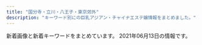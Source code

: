 ```yaml
---
title: "国分寺・立川・八王子・東京郊外"
description: "キーワード別にの巨乳アジアン・チャイナエステ嬢情報をまとめました。"
---
```


新着画像と新着キーワードをまとめています。
2021年06月13日の情報です。

<DmmAffiliateIns />
<KeywordTable
  shops={
    [
    {
        "name": "\u512a\u59eb",
        "station": "JR\u516b\u738b\u5b50\u99c5\u5317\u53e3",
        "keywords": {
            "D": 16,
            "87": 8,
            "86": 8,
            "C": 12
        },
        "url": "http://www.yuki.iesjp.com/",
        "img_links": [
            "http://www.yuki.iesjp.com/images/line.png",
            "http://www.yuki.iesjp.com/images/shop/s8.jpg",
            "http://www.yuki.iesjp.com/files/001-03.jpg",
            "http://www.yuki.iesjp.com/files/001.jpg",
            "http://www.yuki.iesjp.com/images/shop/s5.jpg",
            "http://www.yuki.iesjp.com/images/r3.jpg",
            "http://www.yuki.iesjp.com/files/004.jpg",
            "http://www.yuki.iesjp.com/files/004-03.jpg",
            "http://www.yuki.iesjp.com/files/003.jpg",
            "http://www.yuki.iesjp.com/files/001-02.jpg",
            "http://www.yuki.iesjp.com/images/shop/s4.jpg",
            "http://www.yuki.iesjp.com/images/shop/s2.jpg",
            "http://www.yuki.iesjp.com/images/shop/s7.jpg",
            "http://www.yuki.iesjp.com/files/002-02.jpg",
            "http://www.yuki.iesjp.com/files/003-03.jpg",
            "http://www.yuki.iesjp.com/images/shop/s3.jpg",
            "http://www.yuki.iesjp.com/files/003-02.jpg",
            "http://www.yuki.iesjp.com/images/shop/s1.jpg",
            "http://www.yuki.iesjp.com/files/002.jpg",
            "http://www.yuki.iesjp.com/files/004-02.jpg",
            "http://www.yuki.iesjp.com/files/002-03.jpg",
            "http://www.yuki.iesjp.com/images/mobile.jpg",
            "http://www.yuki.iesjp.com/images/shop/s6.jpg"
        ]
    },
    {
        "station": "\u6e05\u702c\u99c5\u5317\u53e3",
        "name": "Sweet love",
        "keywords": {
            "C": 21,
            "D": 10,
            "83": 2,
            "85": 5,
            "84": 1,
            "87": 4,
            "E": 1
        },
        "url": "https://sweet-love.xyz.mn/",
        "img_links": [
            "https://sweet-love.xyz.mn/images/room3.jpg",
            "https://sweet-love.xyz.mn/images/room2.jpg",
            "https://sweet-love.xyz.mn/images/room4.jpg",
            "https://sweet-love.xyz.mn/photos/sites/76/2020/11/2020111108440477.jpg",
            "https://sweet-love.xyz.mn/photos/sites/76/2021/01/2021020219091971.jpg",
            "https://sweet-love.xyz.mn/images/news.jpg",
            "https://sweet-love.xyz.mn/photos/sites/76/2020/11/2020111210034766.jpg",
            "https://sweet-love.xyz.mn/images/mobile.jpg",
            "https://sweet-love.xyz.mn/photos/sites/76/2021/05/2021052211275987.jpg",
            "https://sweet-love.xyz.mn/photos/sites/76/2020/11/2020111210244955.jpg",
            "https://sweet-love.xyz.mn/images/top.png",
            "https://sweet-love.xyz.mn/photos/sites/76/2021/05/2021050514490638.jpg",
            "https://sweet-love.xyz.mn/photos/sites/76/2021/04/2021041216252849.jpg",
            "https://sweet-love.xyz.mn/images/s_link.jpg",
            "https://sweet-love.xyz.mn/images/room1.jpg",
            "https://sweet-love.xyz.mn/images/girl-z1.jpg",
            "https://sweet-love.xyz.mn/photos/sites/76/2021/01/202101151715002.jpg",
            "https://sweet-love.xyz.mn/images/bjs2.jpg",
            "https://sweet-love.xyz.mn/photos/sites/76/2020/11/2020111210044418.jpg",
            "https://sweet-love.xyz.mn/images/girl-z2.jpg",
            "https://sweet-love.xyz.mn/images/bjs.jpg",
            "https://sweet-love.xyz.mn/images/mail.jpg",
            "https://sweet-love.xyz.mn/photos/sites/76/2020/12/2020121513294186.jpg",
            "https://sweet-love.xyz.mn/photos/sites/76/2021/06/2021060217002585.jpg",
            "https://sweet-love.xyz.mn/photos/sites/76/2021/05/2021050511173956.jpg",
            "https://sweet-love.xyz.mn/images/s_staff.jpg"
        ]
    },
    {
        "url": "http://www.mitsunoaji.esturl.com/",
        "name": "\u871c\u306e\u5473",
        "img_links": [
            "http://www.mitsunoaji.esturl.com/files/002-03.jpg",
            "http://www.mitsunoaji.esturl.com/files/003-02.jpg",
            "http://www.mitsunoaji.esturl.com/files/001-02.jpg",
            "http://www.mitsunoaji.esturl.com/files/001-03.jpg",
            "http://www.mitsunoaji.esturl.com/files/003.jpg",
            "http://www.mitsunoaji.esturl.com/images/top.png",
            "http://www.mitsunoaji.esturl.com/images/staff_s.png",
            "http://www.mitsunoaji.esturl.com/files/001.jpg",
            "http://www.mitsunoaji.esturl.com/files/002.jpg",
            "http://www.mitsunoaji.esturl.com/images/link_s.png",
            "http://www.mitsunoaji.esturl.com/files/003-03.jpg",
            "http://www.mitsunoaji.esturl.com/files/002-02.jpg",
            "http://www.mitsunoaji.esturl.com/images/news.jpg"
        ],
        "station": "\u3072\u3070\u308a\u30f6\u4e18\u99c5\u5357\u53e3",
        "keywords": {
            "86": 4,
            "C": 4,
            "87": 2,
            "D": 2
        }
    },
    {
        "keywords": {
            "85": 6,
            "90": 6,
            "86": 12,
            "88": 6
        },
        "url": "https://hachioji-mensesthe.com/",
        "station": "JR\u516b\u738b\u5b50\u99c5\u5317\u53e3",
        "img_links": [
            "https://hachioji-mensesthe.com/footer/footer-line.png",
            "https://hachioji-mensesthe.com/staff/riri-l3.jpg",
            "https://hachioji-mensesthe.com/room/room-l1.jpg",
            "https://hachioji-mensesthe.com/footer/footer-staff.png",
            "https://hachioji-mensesthe.com/footer/footer-tel.png",
            "https://hachioji-mensesthe.com/staff/miki-s3.jpg",
            "https://hachioji-mensesthe.com/images/main1.jpg",
            "https://hachioji-mensesthe.com/staff/risa-s3.jpg",
            "https://hachioji-mensesthe.com/staff/risa-s2.jpg",
            "https://hachioji-mensesthe.com/images/header3.png",
            "https://hachioji-mensesthe.com/staff/riri-l2.jpg",
            "https://hachioji-mensesthe.com/icon/facebook.png",
            "https://hachioji-mensesthe.com/staff/risa-l2.jpg",
            "https://hachioji-mensesthe.com/staff/miki-l2.jpg",
            "https://hachioji-mensesthe.com/staff/riri-l1.jpg",
            "https://hachioji-mensesthe.com/staff/rie-l2.jpg",
            "https://hachioji-mensesthe.com/staff/rie-l3.jpg",
            "https://hachioji-mensesthe.com/staff/yuyu-s2.jpg",
            "https://hachioji-mensesthe.com/staff/miki-top.jpg",
            "https://hachioji-mensesthe.com/images/esthe4.jpg",
            "https://hachioji-mensesthe.com/staff/yuyu-l3.jpg",
            "https://hachioji-mensesthe.com/room/room-l2.jpg",
            "https://hachioji-mensesthe.com/staff/riri-s2.jpg",
            "https://hachioji-mensesthe.com/staff/riri-s1.jpg",
            "https://hachioji-mensesthe.com/icon/line.png",
            "https://hachioji-mensesthe.com/staff/rie-s2.jpg",
            "https://hachioji-mensesthe.com/staff/risa-l1.jpg",
            "https://hachioji-mensesthe.com/staff/risa-s1.jpg",
            "https://hachioji-mensesthe.com/staff/miki-s2.jpg",
            "https://hachioji-mensesthe.com/staff/risa-top.jpg",
            "https://hachioji-mensesthe.com/images/esthe1.jpg",
            "https://hachioji-mensesthe.com/images/main-sp.jpg",
            "https://hachioji-mensesthe.com/staff/miki-l3.jpg",
            "https://hachioji-mensesthe.com/images/clear.png",
            "https://hachioji-mensesthe.com/staff/rie-l1.jpg",
            "https://hachioji-mensesthe.com/staff/risa-l3.jpg",
            "https://hachioji-mensesthe.com/staff/miki-l1.jpg",
            "https://hachioji-mensesthe.com/images/esthe2.jpg",
            "https://hachioji-mensesthe.com/staff/yuyu-l1.jpg",
            "https://hachioji-mensesthe.com/massage/2020/12/20/rie-s2.jpg",
            "https://hachioji-mensesthe.com/staff/rie-s3.jpg",
            "https://hachioji-mensesthe.com/staff/miki-s1.jpg",
            "https://hachioji-mensesthe.com/images/esthe3.jpg",
            "https://hachioji-mensesthe.com/icon/yelp.png",
            "https://hachioji-mensesthe.com/staff/riri-s3.jpg",
            "https://hachioji-mensesthe.com/room/room-l4.jpg",
            "https://hachioji-mensesthe.com/staff/yuyu-s1.jpg",
            "https://hachioji-mensesthe.com/staff/yuyu-s3.jpg",
            "https://hachioji-mensesthe.com/massage/2020/12/09/L.png",
            "https://hachioji-mensesthe.com/icon/twitter.png",
            "https://hachioji-mensesthe.com/images/qrcode.png",
            "https://hachioji-mensesthe.com/staff/rie-s1.jpg",
            "https://hachioji-mensesthe.com/staff/yuyu-l2.jpg",
            "https://hachioji-mensesthe.com/staff/yuyu-top.jpg",
            "https://hachioji-mensesthe.com/room/room-l3.jpg"
        ],
        "name": "Rouge \uff5e\u30eb\u30fc\u30b8\u30e5\uff5e"
    },
    {
        "keywords": {},
        "station": "JR\u56fd\u5206\u5bfa\u99c5\u5357\u53e3",
        "name": "Love Honey \uff5e\u30e9\u30d6\u30cf\u30cb\u30fc\uff5e",
        "url": "http://lovehoney.estx.net/",
        "img_links": [
            "http://lovehoney.estx.net/images/index_12.jpg",
            "http://lovehoney.estx.net/images/3.jpg",
            "http://lovehoney.estx.net/images/index_09.jpg",
            "http://lovehoney.estx.net/images/4.jpg",
            "http://lovehoney.estx.net/images/index_14.jpg",
            "http://lovehoney.estx.net/images/index2_12.jpg",
            "http://lovehoney.estx.net/images/2.jpg",
            "http://lovehoney.estx.net/images/index_13.jpg",
            "http://lovehoney.estx.net/images/index_06.jpg",
            "http://lovehoney.estx.net/images/1.jpg",
            "http://lovehoney.estx.net/staff/1/1.jpg",
            "http://lovehoney.estx.net/images/index_08.jpg",
            "http://lovehoney.estx.net/images/index_02.jpg",
            "http://lovehoney.estx.net/images/index_07.jpg",
            "http://lovehoney.estx.net/staff/2/1.jpg",
            "http://lovehoney.estx.net/staff/4/1.jpg",
            "http://lovehoney.estx.net/staff/3/1.jpg",
            "http://lovehoney.estx.net/images/staff_10.jpg",
            "http://lovehoney.estx.net/images/index_05.jpg",
            "http://lovehoney.estx.net/images/index_17.jpg",
            "http://lovehoney.estx.net/images/index_10.jpg",
            "http://lovehoney.estx.net/images/index_04.jpg"
        ]
    },
    {
        "img_links": [
            "http://hohoeimi.xyz/static/picture/tit_staff01.png",
            "http://hohoeimi.xyz/uploads/210308/1-21030P92349344.jpg",
            "http://hohoeimi.xyz/uploads/210308/1-21030P92312160.jpg",
            "http://hohoeimi.xyz/uploads/210329/1-21032Z95259121.jpg",
            "http://hohoeimi.xyz/static/picture/room4.jpg",
            "http://hohoeimi.xyz/static/picture/tit_new.png",
            "http://hohoeimi.xyz/static/picture/tit_therapist.png",
            "http://hohoeimi.xyz/static/picture/room3.jpg",
            "http://hohoeimi.xyz/static/picture/sys.jpg",
            "http://hohoeimi.xyz/uploads/210308/1-21030P9244a23.jpg",
            "http://hohoeimi.xyz/static/picture/tit_staff02.png",
            "http://hohoeimi.xyz/static/picture/top.jpg",
            "http://hohoeimi.xyz/static/picture/img_tel.png",
            "http://hohoeimi.xyz/images/1-1Z41911200GA.png",
            "http://hohoeimi.xyz/uploads/210303/1-210303125TV07.jpg",
            "http://hohoeimi.xyz/static/picture/room2.jpg",
            "http://hohoeimi.xyz/uploads/210129/1-2101291609513M.jpg",
            "http://hohoeimi.xyz/uploads/210308/1-21030P92325Z3.jpg",
            "http://hohoeimi.xyz/uploads/210329/1-21032Z95334T3.jpg",
            "http://hohoeimi.xyz/uploads/210308/1-21030P9253Q25.jpg",
            "http://hohoeimi.xyz/static/picture/sp_tit_therapist.png",
            "http://hohoeimi.xyz/static/picture/sp_tit_staff02.png",
            "http://hohoeimi.xyz/uploads/210129/1-210129160TIO.jpg",
            "http://hohoeimi.xyz/static/picture/room1.jpg",
            "http://hohoeimi.xyz/uploads/210329/1-21032Z953453M.jpg",
            "http://hohoeimi.xyz/static/picture/sp_tit_new.png",
            "http://hohoeimi.xyz/uploads/210316/1-21031615094IR.jpg",
            "http://hohoeimi.xyz/uploads/210129/1-210129160929511.jpg",
            "http://hohoeimi.xyz/static/picture/sp_tit_staff01.png",
            "http://hohoeimi.xyz/static/picture/maining.jpg",
            "http://hohoeimi.xyz/uploads/210308/1-21030P92524259.jpg"
        ],
        "name": "\u4e00\u76ee\u60da\u308c",
        "station": "JR\u65b0\u79cb\u6d25\u99c5",
        "url": "http://hohoeimi.xyz/",
        "keywords": {
            "D": 8,
            "E": 6,
            "86": 7,
            "C": 16,
            "87": 4,
            "85": 7,
            "84": 12
        }
    },
    {
        "name": "\u96c5",
        "img_links": [
            "http://a-rlx.info/gril/07b.jpg",
            "http://a-rlx.info/images/index_12.jpg",
            "http://a-rlx.info/images/info_01.png",
            "http://a-rlx.info/images/sub_10.jpg",
            "http://a-rlx.info/images/r01.jpg",
            "http://a-rlx.info/images/index_01.jpg",
            "http://a-rlx.info/images/line.png",
            "http://a-rlx.info/images/sys_08.jpg",
            "http://a-rlx.info/images/rec_08.jpg",
            "http://a-rlx.info/gril/013b.jpg",
            "http://a-rlx.info/images/acc01.jpg",
            "http://a-rlx.info/images/index_13.jpg",
            "http://a-rlx.info/images/r03.jpg",
            "http://a-rlx.info/images/rec.jpg",
            "http://a-rlx.info/images/index_07.jpg",
            "http://a-rlx.info/gril/013a.jpg",
            "http://a-rlx.info/gril/09b.jpg",
            "http://a-rlx.info/images/r02.jpg",
            "http://a-rlx.info/gril/09.jpg",
            "http://a-rlx.info/images/acc04.jpg",
            "http://a-rlx.info/images/s04.jpg",
            "http://a-rlx.info/gril/09a.jpg",
            "http://a-rlx.info/images/index_03.jpg",
            "http://a-rlx.info/gril/013.jpg",
            "http://a-rlx.info/gril/07a.jpg",
            "http://a-rlx.info/images/r04.jpg",
            "http://a-rlx.info/images/index_06.jpg",
            "http://a-rlx.info/images/acc05.jpg",
            "http://a-rlx.info/images/index_04.jpg",
            "http://a-rlx.info/images/staff_08.jpg",
            "http://a-rlx.info/gril/07.jpg",
            "http://a-rlx.info/gril/p03.jpg",
            "http://a-rlx.info/images/acc03.jpg",
            "http://a-rlx.info/images/index_02.jpg",
            "http://a-rlx.info/images/s02.jpg",
            "http://a-rlx.info/images/s03.jpg",
            "http://a-rlx.info/images/index_05.jpg",
            "http://a-rlx.info/images/s01.jpg",
            "http://a-rlx.info/images/info_08.jpg"
        ],
        "keywords": {
            "C": 2,
            "E": 1
        },
        "station": "JR\u798f\u751f\u99c5\u6771\u53e3",
        "url": "http://a-rlx.info"
    },
    {
        "img_links": [
            "http://www.fukuen.esturl.com/files/006.jpg",
            "http://www.fukuen.esturl.com/files/005.jpg",
            "http://www.fukuen.esturl.com/files/007.jpg",
            "http://www.fukuen.esturl.com/images/newgirls_top.png",
            "http://www.fukuen.esturl.com/files/004-02.jpg",
            "http://www.fukuen.esturl.com/images/staff_top.jpg",
            "http://www.fukuen.esturl.com/files/005-02.jpg",
            "http://www.fukuen.esturl.com/files/007-02.jpg",
            "http://www.fukuen.esturl.com/files/003.jpg",
            "http://www.fukuen.esturl.com/files/004.jpg",
            "http://www.fukuen.esturl.com/images/top.jpg",
            "http://www.fukuen.esturl.com/files/006-02.jpg",
            "http://www.fukuen.esturl.com/files/001-02.jpg",
            "http://www.fukuen.esturl.com/files/003-02.jpg",
            "http://www.fukuen.esturl.com/files/001.jpg"
        ],
        "name": "\u798f\u7e01",
        "url": "http://www.fukuen.esturl.com/",
        "keywords": {
            "84": 4,
            "D": 12,
            "85": 2,
            "87": 6
        },
        "station": "JR\u65b0\u79cb\u6d25\u99c5"
    },
    {
        "name": "\u6e80\u8db3\u7a7a\u9593",
        "img_links": [
            "http://hanaki.jpn.mn/images/room3.jpg",
            "http://hanaki.jpn.mn/photos/sites/47/2021/05/2021050304122156.jpg",
            "http://hanaki.jpn.mn/images/s_staff.png",
            "http://hanaki.jpn.mn/images/s_pick.jpg",
            "http://hanaki.jpn.mn/images/info.jpg",
            "http://hanaki.jpn.mn/photos/sites/47/2020/10/2020100703405544.jpg",
            "http://hanaki.jpn.mn/photos/sites/47/2020/12/202012070207054.jpg",
            "http://hanaki.jpn.mn/images/s_service.png",
            "http://hanaki.jpn.mn/photos/sites/47/2021/04/2021042306192644.jpg",
            "http://hanaki.jpn.mn/photos/sites/47/2020/12/202012230151467.jpg",
            "http://hanaki.jpn.mn/images/service2.jpg",
            "http://hanaki.jpn.mn/images/room1.jpg",
            "http://hanaki.jpn.mn/photos/sites/47/2021/03/2021031206380678.jpg",
            "http://hanaki.jpn.mn/photos/sites/47/2020/12/2020120702070437.jpg",
            "http://hanaki.jpn.mn/images/service3.jpg",
            "http://hanaki.jpn.mn/photos/sites/47/2021/03/2021031206380713.jpg",
            "http://hanaki.jpn.mn/images/mobile.jpg",
            "http://hanaki.jpn.mn/images/service4.jpg",
            "http://hanaki.jpn.mn/images/service1.jpg",
            "http://hanaki.jpn.mn/images/s_news.jpg",
            "http://hanaki.jpn.mn/images/room4.jpg",
            "http://hanaki.jpn.mn/images/top.jpg",
            "http://hanaki.jpn.mn/photos/sites/47/2021/06/2021060701334395.jpg",
            "http://hanaki.jpn.mn/photos/sites/47/2021/03/2021031206380692.jpg",
            "http://hanaki.jpn.mn/photos/sites/47/2020/10/2020100703405599.jpg"
        ],
        "url": "http://hanaki.jpn.mn/",
        "station": "JR\u56fd\u5206\u5bfa\u99c5\u5357\u53e3",
        "keywords": {
            "E": 16,
            "87": 24,
            "D": 32,
            "84": 8,
            "88": 8,
            "86": 8,
            "C": 8,
            "85": 8
        }
    },
    {
        "url": "http://www.a-salasa.com/",
        "station": "\u6771\u4e45\u7559\u7c73\u99c5\u5317\u53e3",
        "name": "\u6c99\u7f85\u6c99-\u30b5\u30e9\u30b5-",
        "keywords": {
            "85": 4,
            "84": 12,
            "D": 4,
            "C": 34,
            "83": 16,
            "88": 8,
            "87": 4
        },
        "img_links": [
            "http://www.a-salasa.com/i/img/shop/t1.jpg",
            "http://www.a-salasa.com/files/0131-02.jpg",
            "http://www.a-salasa.com/files/39-02.jpg",
            "http://www.a-salasa.com/files/0104.jpg",
            "http://www.a-salasa.com/files/046.jpg",
            "http://www.a-salasa.com/files/0133-02.jpg",
            "http://www.a-salasa.com/files/35-03.jpg",
            "http://www.a-salasa.com/img/material/camp20190808.jpg",
            "http://www.a-salasa.com/img/material/p5_ct1.png",
            "http://www.a-salasa.com/files/0126-03.jpg",
            "http://www.a-salasa.com/img/material/gm1_rollout.png",
            "http://www.a-salasa.com/img/top/img_service_04.png",
            "http://www.a-salasa.com/files/0127.jpg",
            "http://www.a-salasa.com/img/material/frames.png",
            "http://www.a-salasa.com/img/top/img_service_01.png",
            "http://www.a-salasa.com/files/0133.jpg",
            "http://www.a-salasa.com/files/0131-03.jpg",
            "http://www.a-salasa.com/img/material/top_t1.png",
            "http://www.a-salasa.com/files/0126-02.jpg",
            "http://www.a-salasa.com/i/img/operation/img_service_01.png",
            "http://www.a-salasa.com/files/35-02.jpg",
            "http://www.a-salasa.com/img/material/gm2_rollout.png",
            "http://www.a-salasa.com/img/material/gm4_rollout.png",
            "http://www.a-salasa.com/i/img/top-i.jpg",
            "http://www.a-salasa.com/files/0132-03.jpg",
            "http://www.a-salasa.com/img/top/img_service_05.png",
            "http://www.a-salasa.com/i/img/operation/img_service_04.png",
            "http://www.a-salasa.com/files/0127-02.jpg",
            "http://www.a-salasa.com/img/material/01.jpg",
            "http://www.a-salasa.com/img/material/p4_ct1.png",
            "http://www.a-salasa.com/img/material/camp20200128.jpg",
            "http://www.a-salasa.com/img/material/top_pickback.png",
            "http://www.a-salasa.com/index3.jpg",
            "http://www.a-salasa.com/files/0132.jpg",
            "http://www.a-salasa.com/img/material/p3_ct1.png",
            "http://www.a-salasa.com/img/material/p7_ct1.png",
            "http://www.a-salasa.com/img/top/img_service_02.png",
            "http://www.a-salasa.com/img/material/frameback.png",
            "http://www.a-salasa.com/i/img/shop/t3.jpg",
            "http://www.a-salasa.com/files/0131.jpg",
            "http://www.a-salasa.com/i/img/shop/t4.jpg",
            "http://www.a-salasa.com/files/0104-02.jpg",
            "http://www.a-salasa.com/files/046-02.jpg",
            "http://www.a-salasa.com/files/39-03.jpg",
            "http://www.a-salasa.com/img/material/att.png",
            "http://www.a-salasa.com/img/material/p3_ct2.png",
            "http://www.a-salasa.com/img/top/img_service_06.png",
            "http://www.a-salasa.com/i/img/operation/img_service_06.png",
            "http://www.a-salasa.com/files/0129.jpg",
            "http://www.a-salasa.com/img/material/top_t2.png",
            "http://www.a-salasa.com/img/material/age.png",
            "http://www.a-salasa.com/img/material/backlistbtn.png",
            "http://www.a-salasa.com/img/koko_120x60.png",
            "http://www.a-salasa.com/files/0133-03.jpg",
            "http://www.a-salasa.com/files/0104-03.jpg",
            "http://www.a-salasa.com/img/top/img_service_03.png",
            "http://www.a-salasa.com/img/material/top_t4.png",
            "http://www.a-salasa.com/files/046-03.jpg",
            "http://www.a-salasa.com/files/39.jpg",
            "http://www.a-salasa.com/img/material/gm6_rollout.png",
            "http://www.a-salasa.com/files/0129-03.jpg",
            "http://www.a-salasa.com/i/img/operation/img_service_03.png",
            "http://www.a-salasa.com/img/material/top_t5.png",
            "http://www.a-salasa.com/img/material/p2_ct1.png",
            "http://www.a-salasa.com/files/0129-02.jpg",
            "http://www.a-salasa.com/img/material/top_t3.png",
            "http://www.a-salasa.com/img/material/gm3_rollout.png",
            "http://www.a-salasa.com/files/0130-02.jpg",
            "http://www.a-salasa.com/files/0130-03.jpg",
            "http://www.a-salasa.com/files/35.jpg",
            "http://www.a-salasa.com/i/img/shop/t2.jpg",
            "http://www.a-salasa.com/files/0127-03.jpg",
            "http://www.a-salasa.com/files/0126.jpg",
            "http://www.a-salasa.com/i/img/operation/img_service_05.png",
            "http://www.a-salasa.com/files/0132-02.jpg",
            "http://www.a-salasa.com/files/0130.jpg",
            "http://www.a-salasa.com/img/material/gm5_rollout.png"
        ]
    },
    {
        "station": "JR\u516b\u738b\u5b50\u99c5\u5357\u53e3",
        "name": "\u5b89\u5fc3\u82d1",
        "url": "http://www.ai-es.info/",
        "img_links": [
            "http://www.ai-es.info/img/rei1.jpg",
            "http://www.ai-es.info/img/rei.jpg",
            "http://www.ai-es.info/img/yumi1.jpg",
            "http://www.ai-es.info/img/yumi.jpg",
            "http://www.ai-es.info/img/emi1.jpg",
            "http://www.ai-es.info/images/interior_t.png",
            "http://www.ai-es.info/img/mimi.jpg",
            "http://www.ai-es.info/img/emi.jpg",
            "http://www.ai-es.info/img/momo3.jpg",
            "http://www.ai-es.info/images/interior.png",
            "http://www.ai-es.info/images/b2.png",
            "http://www.ai-es.info/img/aya1.jpg",
            "http://www.ai-es.info/img/momo2.jpg",
            "http://www.ai-es.info/img/mimi1.jpg",
            "http://www.ai-es.info/images/rem.jpg",
            "http://www.ai-es.info/img/rei2.jpg",
            "http://www.ai-es.info/images/mobile.jpg",
            "http://www.ai-es.info/images/head.jpg",
            "http://www.ai-es.info/images/staff_t.png",
            "http://www.ai-es.info/images/news.jpg",
            "http://www.ai-es.info/images/topgirl.jpg",
            "http://www.ai-es.info/images/b1.png",
            "http://www.ai-es.info/img/momo.jpg",
            "http://www.ai-es.info/images/s1.jpg",
            "http://www.ai-es.info/img/aya.jpg",
            "http://www.ai-es.info/images/s2.png",
            "http://www.ai-es.info/img/momo1.jpg",
            "http://www.ai-es.info/img/mimi2.jpg"
        ],
        "keywords": {
            "86": 1,
            "87": 2,
            "84": 2,
            "88": 1
        }
    },
    {
        "name": "\u30a2\u30b9\u30bf\u30fc",
        "url": "http://aster-massage.work/",
        "img_links": [
            "http://aster-massage.work/img/s4.jpg",
            "http://aster-massage.work/sp/img/p-3.jpg",
            "http://aster-massage.work/sp/img/t-a.jpg",
            "http://aster-massage.work/img/s1.jpg",
            "http://aster-massage.work/img/st6.jpg",
            "http://aster-massage.work/img/st3.jpg",
            "http://aster-massage.work/sp/img/acc2.jpg",
            "http://aster-massage.work/sp/img/info.jpg",
            "http://aster-massage.work/sp/img/t-s.jpg",
            "http://aster-massage.work/img/acc1.jpg",
            "http://aster-massage.work/img/sta6.jpg",
            "http://aster-massage.work/sp/img/cam.jpg",
            "http://aster-massage.work/sp/img/st4.jpg",
            "http://aster-massage.work/img/fla-3.jpg",
            "http://aster-massage.work/sp/img/pic.jpg",
            "http://aster-massage.work/sp/img/p-2.jpg",
            "http://aster-massage.work/img/s5.jpg",
            "http://aster-massage.work/img/fla-2.jpg",
            "http://aster-massage.work/sp/img/acc1.jpg",
            "http://aster-massage.work/sp/img/sys.jpg",
            "http://aster-massage.work/sp/img/botton.jpg",
            "http://aster-massage.work/img/s2.jpg",
            "http://aster-massage.work/img/mo.png",
            "http://aster-massage.work/img/r9.jpg",
            "http://aster-massage.work/img/st2.jpg",
            "http://aster-massage.work/img/sta1.jpg",
            "http://aster-massage.work/sp/img/tel.jpg",
            "http://aster-massage.work/img/yj.jpg",
            "http://aster-massage.work/sp/img/time.jpg",
            "http://aster-massage.work/sp/img/pc.jpg",
            "http://aster-massage.work/sp/img/st1.jpg",
            "http://aster-massage.work/sp/img/st6.jpg",
            "http://aster-massage.work/sp/img/st2.jpg",
            "http://aster-massage.work/sp/img/t-t.jpg",
            "http://aster-massage.work/img/fla.jpg",
            "http://aster-massage.work/sp/img/p-1.jpg",
            "http://aster-massage.work/img/sta3.jpg",
            "http://aster-massage.work/img/acc2.jpg",
            "http://aster-massage.work/img/sta2.jpg",
            "http://aster-massage.work/img/st4.jpg",
            "http://aster-massage.work/sp/img/tit.jpg",
            "http://aster-massage.work/sp/img/acc4.jpg",
            "http://aster-massage.work/img/sta4.jpg",
            "http://aster-massage.work/img/head.jpg",
            "http://aster-massage.work/sp/img/st3.jpg",
            "http://aster-massage.work/sp/img/add.jpg",
            "http://aster-massage.work/img/acc3.jpg",
            "http://aster-massage.work/sp/img/st5.jpg",
            "http://aster-massage.work/img/fla-1.jpg",
            "http://aster-massage.work/img/st04.jpg",
            "http://aster-massage.work/img/s3.jpg",
            "http://aster-massage.work/img/botton.jpg",
            "http://aster-massage.work/sp/img/acc3.jpg",
            "http://aster-massage.work/img/s6.jpg",
            "http://aster-massage.work/sp/img/t-r.jpg",
            "http://aster-massage.work/img/st06.jpg",
            "http://aster-massage.work/img/sta5.jpg",
            "http://aster-massage.work/sp/img/paypay.jpg",
            "http://aster-massage.work/img/acc4.jpg",
            "http://aster-massage.work/img/st1.jpg",
            "http://aster-massage.work/sp/img/t-o.jpg",
            "http://aster-massage.work/img/st5.jpg"
        ],
        "keywords": {
            "89": 8,
            "C": 13,
            "D": 6,
            "90": 4
        },
        "station": "JR\u56fd\u5206\u5bfa\u99c5\u5357\u53e3"
    },
    {
        "url": "http://lafesta.jpest.net/",
        "station": "\u56fd\u5206\u5bfa\u99c5\u5317\u53e3",
        "name": "LA FESTA\u30fb\u30e9\u30d5\u30a7\u30b9\u30bf",
        "keywords": {
            "C": 12
        },
        "img_links": [
            "http://lafesta.jpest.net/uploads//sites/44/elementor/thumbs/g6-1-p7q7qavxpfl7v3yjuees8nycajmb6dfte83hre65mq.jpg",
            "http://lafesta.jpest.net/uploads//sites/44/2021/05/tit-new.png",
            "http://lafesta.jpest.net/uploads//sites/44/2021/05/tite-staff.png",
            "http://lafesta.jpest.net/uploads//sites/44/elementor/thumbs/g5-1-p7q7r6ug41ni5rkjc9lq84ks1m3a6r45e0ftetdbyo.jpg",
            "http://lafesta.jpest.net/uploads//sites/44/2021/05/r1.jpg",
            "http://lafesta.jpest.net/uploads//sites/44/2021/05/g1-1.jpg",
            "http://lafesta.jpest.net/uploads//sites/44/2021/05/r2.jpg",
            "http://lafesta.jpest.net/uploads//sites/44/2021/05/r6.jpg",
            "http://lafesta.jpest.net/uploads//sites/44/2021/05/g6-1.jpg",
            "http://lafesta.jpest.net/uploads//sites/44/2021/05/g4-1.jpg",
            "http://lafesta.jpest.net/uploads//sites/44/2021/05/n-03.png",
            "http://lafesta.jpest.net/uploads//sites/44/elementor/thumbs/g4-1-p7qb4iugcwwfhsfd5qbeybn0z77h1jncj5vd7myaki.jpg",
            "http://lafesta.jpest.net/uploads//sites/44/2021/05/tit-newface.png",
            "http://lafesta.jpest.net/uploads//sites/44/2021/05/g3-1.jpg",
            "http://lafesta.jpest.net/uploads//sites/44/2021/05/g5-1.jpg",
            "http://lafesta.jpest.net/uploads//sites/44/elementor/thumbs/g1-1-p7qb2hj1ju42c7dv1umiju52n58ud5ka92zhs1z01u.jpg",
            "http://lafesta.jpest.net/uploads//sites/44/2021/05/tel_top-3.png",
            "http://lafesta.jpest.net/uploads//sites/44/elementor/thumbs/g4-1-p7qb4iugb5qytpbru7p1l0bsj61ys7st2k16jngus0.jpg",
            "http://lafesta.jpest.net/uploads//sites/44/2021/05/tite_staff.png",
            "http://lafesta.jpest.net/uploads//sites/44/elementor/thumbs/g5-1-p7q7r6ug5ssytuo4ns83lfw0hn8sg2youma02surr6.jpg",
            "http://lafesta.jpest.net/uploads//sites/44/elementor/thumbs/g3-1-p7qb3wabsw1jr5c4tgkdahbypyanwt5sg27pozvqpu.jpg",
            "http://lafesta.jpest.net/uploads//sites/44/2021/05/top-3.png",
            "http://lafesta.jpest.net/uploads//sites/44/2021/05/r5.jpg",
            "http://lafesta.jpest.net/uploads//sites/44/elementor/thumbs/g2-1-p7qb36wood2t1oczxnlfx5qiojrr4zd1ckllqixddu.jpg",
            "http://lafesta.jpest.net/uploads//sites/44/2021/05/mobile.png",
            "http://lafesta.jpest.net/uploads//sites/44/elementor/thumbs/g6-1-p7q7qavxnofr70uyivsevcn3uigsx1l9xm9b3eopu8.jpg",
            "http://lafesta.jpest.net/uploads//sites/44/2021/05/g2-1.jpg",
            "http://lafesta.jpest.net/uploads//sites/44/elementor/thumbs/g1-1-p7qb2hj1i2ylo4a9qc056itu743c3tpqsh5b42hk9c.jpg",
            "http://lafesta.jpest.net/uploads//sites/44/2021/05/r3.jpg"
        ]
    },
    {
        "img_links": [
            "http://sln-heal.com/img/att.png",
            "http://sln-heal.com/staff/yuki/01.jpg",
            "http://sln-heal.com/staff/yuki/01mb.jpg",
            "http://sln-heal.com/staff/aya/01.jpg",
            "http://sln-heal.com/img/ttl_mobile.png",
            "http://sln-heal.com/pic/topimg5.png",
            "http://sln-heal.com/pic/head.jpg",
            "http://sln-heal.com/staff/risa/01.jpg",
            "http://sln-heal.com/img/ttl_staff.jpg",
            "http://sln-heal.com/pic/topimg4.png",
            "http://sln-heal.com/staff/momo/01.jpg",
            "http://sln-heal.com/pic/topimg3.png",
            "http://sln-heal.com/staff/sizuka/01mb.jpg",
            "http://sln-heal.com/staff/sizuka/01.jpg",
            "http://sln-heal.com/staff/momo/01mb.jpg",
            "http://sln-heal.com/pic/topimg1.png",
            "http://sln-heal.com/staff/risa/01mb.jpg",
            "http://sln-heal.com/pic/topimg2.png",
            "http://sln-heal.com/img/ttl_rec.png",
            "http://sln-heal.com/i/files/homeimg.jpg",
            "http://sln-heal.com/staff/aya/01mb.jpg"
        ],
        "station": "\u3072\u3070\u308a\u30f6\u4e18\u99c5\u5357\u53e3",
        "keywords": {
            "C": 14
        },
        "name": "\u304d\u3089\u3089",
        "url": "http://sln-heal.com/"
    },
    {
        "img_links": [
            "https://bijinkan.tyo.cm/images/acc4.jpg",
            "https://bijinkan.tyo.cm/photos/sites/85/2020/12/2020120309222649.jpg",
            "https://bijinkan.tyo.cm/images/ico01.png",
            "https://bijinkan.tyo.cm/images/side_link03.png",
            "https://bijinkan.tyo.cm/photos/sites/85/2021/06/2021061116053733.jpg",
            "https://bijinkan.tyo.cm/photos/sites/85/2021/06/2021061116053633.jpg",
            "https://bijinkan.tyo.cm/photos/sites/85/2021/03/2021032818520041.jpg",
            "https://bijinkan.tyo.cm/photos/sites/85/2021/04/2021040917195789.jpg",
            "https://bijinkan.tyo.cm/images/acc3.jpg",
            "https://bijinkan.tyo.cm/photos/sites/85/2020/12/2020120309223173.jpg",
            "https://bijinkan.tyo.cm/photos/sites/85/2021/03/2021032818520654.jpg",
            "https://bijinkan.tyo.cm/photos/sites/85/2020/12/2020120309222952.jpg",
            "https://bijinkan.tyo.cm/images/side_link02.png",
            "https://bijinkan.tyo.cm/images/room4.jpg",
            "https://bijinkan.tyo.cm/photos/sites/85/2020/12/2020120309223278.jpg",
            "https://bijinkan.tyo.cm/images/side_link01.png",
            "https://bijinkan.tyo.cm/images/room3.jpg",
            "https://bijinkan.tyo.cm/images/room2.jpg",
            "https://bijinkan.tyo.cm/photos/sites/85/2020/12/2020120309223034.jpg",
            "https://bijinkan.tyo.cm/images/room1.jpg",
            "https://bijinkan.tyo.cm/images/acc1.jpg",
            "https://bijinkan.tyo.cm/photos/sites/85/2020/12/202012030922277.jpg",
            "https://bijinkan.tyo.cm/photos/sites/85/2020/12/2020120807014646.jpg",
            "https://bijinkan.tyo.cm/images/acc2.jpg",
            "https://bijinkan.tyo.cm/images/mainimg01.png",
            "https://bijinkan.tyo.cm/images/mainimg02.png",
            "https://bijinkan.tyo.cm/photos/sites/85/2020/12/2020120309222524.jpg",
            "https://bijinkan.tyo.cm/photos/sites/85/2020/12/2020120309222824.jpg"
        ],
        "url": "https://bijinkan.tyo.cm/",
        "name": "\u7f8e\u4eba\u9928",
        "keywords": {
            "D": 20,
            "85": 8,
            "86": 8,
            "87": 16,
            "E": 12
        },
        "station": "JR\u7acb\u5ddd\u99c5\u5357\u53e3"
    },
    {
        "name": "Dear",
        "station": "JR\u516b\u738b\u5b50\u99c5\u5317\u53e3",
        "url": "https://dear.tyo.cm/",
        "img_links": [
            "https://esta-kanto.com/img/kanto/esta-200_40.jpg",
            "https://dear.tyo.cm/photos/sites/45/2021/05/2021052413173674.jpeg",
            "https://dear.tyo.cm/images/room4.jpg",
            "https://dear.tyo.cm/images/info2.jpg",
            "https://dear.tyo.cm/images/link1.jpg",
            "https://dear.tyo.cm/images/s_info.jpg",
            "https://dear.tyo.cm/photos/sites/45/2021/04/2021042601303221.jpeg",
            "https://dear.tyo.cm/images/bj1.jpg",
            "https://dear.tyo.cm/photos/sites/45/2021/06/2021060321143580.jpeg",
            "https://dear.tyo.cm/photos/sites/45/2021/06/202106020239145.jpeg",
            "https://dear.tyo.cm/images/room1.jpg",
            "https://dear.tyo.cm/photos/sites/45/2021/04/2021042700272993.jpeg",
            "https://dear.tyo.cm/photos/sites/45/2021/04/2021041513543726.jpeg",
            "https://dear.tyo.cm/images/member.jpg",
            "https://dear.tyo.cm/photos/sites/45/2021/04/2021041216023877.jpg",
            "https://dear.tyo.cm/images/1.jpg",
            "https://dear.tyo.cm/photos/sites/45/2021/05/2021051715053252.jpeg",
            "https://dear.tyo.cm/images/paypay.jpg",
            "https://dear.tyo.cm/photos/sites/45/2021/04/202104151113330.jpeg",
            "https://dear.tyo.cm/photos/sites/45/2021/05/2021051414220966.jpeg",
            "https://dear.tyo.cm/photos/sites/45/2021/05/2021051114134011.jpeg",
            "https://dear.tyo.cm/images/s_link.jpg",
            "https://dear.tyo.cm/photos/sites/45/2021/04/2021042600424857.jpeg",
            "https://dear.tyo.cm/images/top.jpg",
            "https://dear.tyo.cm/photos/sites/45/2021/04/2021041511091423.jpeg",
            "https://dear.tyo.cm/photos/sites/45/2021/04/2021041514000559.jpeg",
            "https://dear.tyo.cm/photos/sites/45/2021/04/2021042615254215.jpeg",
            "https://dear.tyo.cm/photos/sites/45/2021/05/2021050810175937.jpeg",
            "https://dear.tyo.cm/images/amore.jpg",
            "https://dear.tyo.cm/photos/sites/45/2021/05/2021052514191662.jpeg",
            "https://dear.tyo.cm/images/bj3.jpg",
            "https://dear.tyo.cm/photos/sites/45/2021/04/2021041913210189.jpeg",
            "https://dear.tyo.cm/images/room2.jpg",
            "https://dear.tyo.cm/images/koko_200x40.png",
            "https://dear.tyo.cm/photos/sites/45/2021/04/2021041320263734.jpeg",
            "https://dear.tyo.cm/images/s_staff.jpg",
            "https://dear.tyo.cm/photos/sites/45/2021/04/2021042000345084.jpeg",
            "https://dear.tyo.cm/images/room3.jpg",
            "https://dear.tyo.cm/photos/sites/45/2021/04/2021042222294238.jpeg",
            "https://dear.tyo.cm/photos/sites/45/2021/04/2021041901294194.jpeg"
        ],
        "keywords": {
            "\u30bb\u30af\u30b7\u30fc": 1,
            "\u4e73": 32,
            "F": 3,
            "E": 4,
            "C": 33,
            "\u5de8\u4e73": 32,
            "D": 12
        }
    },
    {
        "url": "http://www.bali.mensnv.com/",
        "station": "JR\u56fd\u5206\u5bfa\u99c5\u5317\u53e3",
        "img_links": [
            "http://www.bali.mensnv.com/files/003-02.jpg",
            "http://www.bali.mensnv.com/images/rec1.png",
            "http://www.bali.mensnv.com/files/001.jpg",
            "http://www.bali.mensnv.com/sp/images/interior_t.jpg",
            "http://www.bali.mensnv.com/images/sys2.png",
            "http://www.bali.mensnv.com/files/004.jpg",
            "http://www.bali.mensnv.com/files/016.jpg",
            "http://www.bali.mensnv.com/images/mobile.jpg",
            "http://www.bali.mensnv.com/images/sys1.png",
            "http://www.bali.mensnv.com/files/011.jpg",
            "http://www.bali.mensnv.com/images/concept.jpg",
            "http://www.bali.mensnv.com/files/007-02.jpg",
            "http://www.bali.mensnv.com/files/014.jpg",
            "http://www.bali.mensnv.com/images/interior_t.png",
            "http://www.bali.mensnv.com/images/link_t.png",
            "http://www.bali.mensnv.com/images/rec2.png",
            "http://www.bali.mensnv.com/images/ta.jpg",
            "http://www.bali.mensnv.com/sp/images/news.jpg",
            "http://www.bali.mensnv.com/images/head.jpg",
            "http://www.bali.mensnv.com/files/006.jpg",
            "http://www.bali.mensnv.com/sp/menu/top.jpg",
            "http://www.bali.mensnv.com/sp/images/link_t.jpg",
            "http://www.bali.mensnv.com/files/013.jpg",
            "http://www.bali.mensnv.com/images/sm.jpg",
            "http://www.bali.mensnv.com/images/int2.png",
            "http://www.bali.mensnv.com/files/004-02.jpg",
            "http://www.bali.mensnv.com/files/012.jpg",
            "http://www.bali.mensnv.com/files/016-02.jpg",
            "http://www.bali.mensnv.com/sp/images/footer.jpg",
            "http://www.bali.mensnv.com/sp/images/pc.jpg",
            "http://www.bali.mensnv.com/files/011-02.jpg",
            "http://www.bali.mensnv.com/files/006-02.jpg",
            "http://www.bali.mensnv.com/files/008-02.jpg",
            "http://www.bali.mensnv.com/images/int1.png",
            "http://www.bali.mensnv.com/files/009-02.jpg",
            "http://www.bali.mensnv.com/files/010.jpg",
            "http://www.bali.mensnv.com/files/007.jpg",
            "http://www.bali.mensnv.com/files/003.jpg",
            "http://www.bali.mensnv.com/files/009.jpg",
            "http://www.bali.mensnv.com/files/013-02.jpg",
            "http://www.bali.mensnv.com/files/012-02.jpg",
            "http://www.bali.mensnv.com/sp/menu/interior.jpg",
            "http://www.bali.mensnv.com/files/014-02.jpg",
            "http://www.bali.mensnv.com/files/017.jpg",
            "http://www.bali.mensnv.com/images/sys3.png",
            "http://www.bali.mensnv.com/files/015-02.jpg",
            "http://www.bali.mensnv.com/sp/images/time.jpg",
            "http://www.bali.mensnv.com/sp/images/top.jpg",
            "http://www.bali.mensnv.com/files/008.jpg",
            "http://www.bali.mensnv.com/images/news.jpg",
            "http://www.bali.mensnv.com/files/015.jpg",
            "http://www.bali.mensnv.com/sp/menu/staff.jpg",
            "http://www.bali.mensnv.com/sp/images/staff_t.jpg",
            "http://www.bali.mensnv.com/sp/images/newsb.jpg",
            "http://www.bali.mensnv.com/sp/images/topgirl.jpg",
            "http://www.bali.mensnv.com/files/017-02.jpg",
            "http://www.bali.mensnv.com/sp/images/tel.jpg",
            "http://www.bali.mensnv.com/files/001-02.jpg",
            "http://www.bali.mensnv.com/images/line.png",
            "http://www.bali.mensnv.com/sp/images/head.jpg",
            "http://www.bali.mensnv.com/files/010-02.jpg",
            "http://www.bali.mensnv.com/images/staff_t.png"
        ],
        "name": "Bali SPA",
        "keywords": {
            "C": 8,
            "87": 16,
            "88": 2,
            "90": 2,
            "D": 10,
            "89": 2,
            "E": 6,
            "83": 2,
            "86": 4,
            "85": 2
        }
    },
    {
        "station": "JR\u7acb\u5ddd\u99c5\u5357\u53e3",
        "img_links": [
            "http://pikachu.ests.jp/photos/sites/53/2021/06/202106071322577.jpg",
            "http://pikachu.ests.jp/photos/sites/53/2021/05/2021050712403935.jpg",
            "http://pikachu.ests.jp/photos/sites/53/2021/04/2021041716521588.jpg",
            "http://pikachu.ests.jp/photos/sites/53/2019/12/2019120812211796.jpg",
            "http://pikachu.ests.jp/photos/sites/53/2021/04/2021040715550869.jpg",
            "http://pikachu.ests.jp/photos/sites/53/2020/05/2020051218381818.jpg",
            "http://pikachu.ests.jp/photos/sites/53/2020/04/2020042310542798.jpg",
            "http://pikachu.ests.jp/photos/sites/53/2020/06/2020060511580071.jpg",
            "http://pikachu.ests.jp/photos/sites/53/2021/04/202104281343094.jpg",
            "http://pikachu.ests.jp/images/room2.jpg",
            "http://pikachu.ests.jp/photos/sites/53/2021/06/2021060713251586.jpg",
            "http://pikachu.ests.jp/photos/sites/53/2020/10/202010131217588.jpg",
            "http://pikachu.ests.jp/photos/sites/53/2021/06/2021061211591670.jpg",
            "http://pikachu.ests.jp/photos/sites/53/2020/12/2020123109574053.jpg",
            "http://pikachu.ests.jp/images/room4.jpg",
            "http://pikachu.ests.jp/images/end.png",
            "http://pikachu.ests.jp/photos/sites/53/2019/12/2019120812205273.jpg",
            "http://pikachu.ests.jp/photos/sites/53/2020/08/2020082516123813.jpg",
            "http://pikachu.ests.jp/images/room1.jpg",
            "http://pikachu.ests.jp/photos/sites/53/2019/12/2019120812200274.jpg",
            "http://pikachu.ests.jp/photos/sites/53/2020/08/2020080517483611.jpg",
            "http://pikachu.ests.jp/images/tel.png",
            "http://pikachu.ests.jp/photos/sites/53/2021/03/2021031310450095.jpg",
            "http://pikachu.ests.jp/photos/sites/53/2020/07/202007011646525.jpg",
            "http://pikachu.ests.jp/photos/sites/53/2019/12/2019120812240249.jpg",
            "http://pikachu.ests.jp/photos/sites/53/2019/12/2019120812213623.jpg",
            "http://pikachu.ests.jp/photos/sites/53/2021/03/2021030114234646.jpg",
            "http://pikachu.ests.jp/photos/sites/53/2019/12/2019120812233657.jpg",
            "http://pikachu.ests.jp/images/face.png",
            "http://pikachu.ests.jp/photos/sites/53/2020/07/202007021613567.jpg",
            "http://pikachu.ests.jp/photos/sites/53/2019/12/2019120812225273.jpg",
            "http://pikachu.ests.jp/photos/sites/53/2021/03/2021033012191147.jpg",
            "http://pikachu.ests.jp/photos/sites/53/2021/03/2021031510384072.jpg",
            "http://pikachu.ests.jp/photos/sites/53/2020/07/2020071318331414.jpg",
            "http://pikachu.ests.jp/images/line2.png",
            "http://pikachu.ests.jp/photos/sites/53/2021/01/2021010712394126.jpg",
            "http://pikachu.ests.jp/photos/sites/53/2020/05/202005031020591.jpg",
            "http://pikachu.ests.jp/photos/sites/53/2020/03/2020030410412043.jpg",
            "http://pikachu.ests.jp/images/s_news.jpg",
            "http://pikachu.ests.jp/photos/sites/53/2020/10/2020102117055661.jpg",
            "http://pikachu.ests.jp/photos/sites/53/2019/12/2019120812194443.jpg",
            "http://pikachu.ests.jp/images/s_cast.png",
            "http://pikachu.ests.jp/images/room3.jpg",
            "http://pikachu.ests.jp/photos/sites/53/2019/12/2019120812222495.jpg",
            "http://pikachu.ests.jp/photos/sites/53/2020/05/2020052118140966.jpg",
            "http://pikachu.ests.jp/photos/sites/53/2021/03/2021030313272842.jpg"
        ],
        "name": "\u30d4\u30ab\u30fb\u304a\u3061\u3085\uff5e",
        "keywords": {
            "C": 3,
            "86": 12,
            "E": 3,
            "D": 30,
            "84": 2,
            "88": 1,
            "87": 7,
            "83": 5,
            "85": 9
        },
        "url": "http://pikachu.ests.jp/"
    },
    {
        "img_links": [
            "http://www.aromaspot.estjpn.com/images/line.jpg",
            "http://www.aromaspot.estjpn.com/images/dummy.png",
            "http://www.aromaspot.estjpn.com/files/003.jpg",
            "http://www.aromaspot.estjpn.com/photo_news/upimg/7654160c1a994ebd36_0.jpg",
            "http://www.aromaspot.estjpn.com/images/kansentaisaku.jpg",
            "http://www.aromaspot.estjpn.com/files/002.jpg",
            "http://www.aromaspot.estjpn.com/files/004-02.jpg",
            "http://www.aromaspot.estjpn.com/files/001.jpg",
            "http://www.aromaspot.estjpn.com/files/006-02.jpg",
            "http://www.aromaspot.estjpn.com/files/002-02.jpg",
            "http://www.aromaspot.estjpn.com/files/005.jpg",
            "http://www.aromaspot.estjpn.com/files/001-02.jpg",
            "http://www.aromaspot.estjpn.com/files/005-02.jpg",
            "http://www.aromaspot.estjpn.com/files/006.jpg",
            "http://www.aromaspot.estjpn.com/files/004.jpg",
            "https://aromamore.tokyo/images/dummy.png",
            "http://www.aromaspot.estjpn.com/files/003-02.jpg"
        ],
        "keywords": {
            "F": 4,
            "86": 4,
            "87": 53,
            "D": 53,
            "88": 2,
            "\u30bb\u30af\u30b7\u30fc": 4,
            "C": 2,
            "E": 3,
            "85": 2,
            "84": 1
        },
        "name": "\u30a2\u30ed\u30de\u30b9\u30dd\u30c3\u30c8",
        "url": "http://www.aromaspot.estjpn.com/",
        "station": "JR\u516b\u738b\u5b50\u99c5\u5357\u53e3"
    },
    {
        "keywords": {
            "E": 24,
            "D": 24,
            "C": 18
        },
        "station": "\u7df4\u99ac\u99c5\u5357\u53e3",
        "name": "\u30a2\u30ed\u30de\u30d5\u30e9\u30ef\u30fc",
        "img_links": [
            "http://kyokusebi.work/yuki.jpg",
            "http://kyokusebi.work/eri.jpg",
            "http://kyokusebi.work/t1.jpg",
            "http://kyokusebi.work/nana.jpg",
            "http://kyokusebi.work/naomi1.jpg",
            "http://kyokusebi.work/korona.jpg",
            "http://kyokusebi.work/aoi.jpg",
            "http://kyokusebi.work/eri1.jpg",
            "http://kyokusebi.work/top.jpg",
            "http://kyokusebi.work/naomi.jpg",
            "http://kyokusebi.work/nana1.jpg"
        ],
        "url": "http://kyokusebi.work/"
    },
    {
        "keywords": {
            "D": 7,
            "85": 3,
            "87": 1,
            "86": 4,
            "E": 1
        },
        "url": "https://himawari.tyo.cm/",
        "img_links": [
            "https://himawari.tyo.cm/images/top_slider02.jpg",
            "https://himawari.tyo.cm/images/info2.jpg",
            "https://himawari.tyo.cm/images/link_nav07.jpg",
            "https://himawari.tyo.cm/photos/sites/47/2020/10/2020100208175541.jpg",
            "https://himawari.tyo.cm/images/sp_top.jpg",
            "https://himawari.tyo.cm/images/link_nav03.jpg",
            "https://himawari.tyo.cm/photos/sites/47/2020/10/2020100208175350.jpg",
            "https://himawari.tyo.cm/photos/sites/47/2020/10/202010020817547.jpg",
            "https://himawari.tyo.cm/images/link_nav05.jpg",
            "https://himawari.tyo.cm/photos/sites/47/2020/10/2020100603052948.jpg",
            "https://himawari.tyo.cm/images/info3.jpg",
            "https://himawari.tyo.cm/photos/sites/47/2021/02/2021021607515371.jpg",
            "https://himawari.tyo.cm/images/info1.jpg",
            "https://himawari.tyo.cm/images/side_tel.jpg",
            "https://himawari.tyo.cm/images/link_nav06.jpg",
            "https://himawari.tyo.cm/images/ico01.png",
            "https://himawari.tyo.cm/photos/sites/47/2020/10/202010020817559.jpg",
            "https://himawari.tyo.cm/images/link_nav02.jpg",
            "https://himawari.tyo.cm/photos/sites/47/2020/10/2020100208175534.jpg",
            "https://himawari.tyo.cm/photos/sites/47/2020/10/2020100208175477.jpg",
            "https://himawari.tyo.cm/images/link_nav04.jpg",
            "https://himawari.tyo.cm/images/side_link.jpg",
            "https://himawari.tyo.cm/images/top.png",
            "https://himawari.tyo.cm/images/side_mobile.jpg",
            "https://himawari.tyo.cm/images/top_slider01.jpg",
            "https://himawari.tyo.cm/images/link_nav01.jpg"
        ],
        "name": "\u3072\u307e\u308f\u308a",
        "station": "JR\u516b\u738b\u5b50\u99c5\u5357\u53e3"
    },
    {
        "keywords": {
            "85": 14,
            "86": 28
        },
        "station": "JR\u56fd\u5206\u5bfa\u99c5\u5357\u53e3",
        "name": "\u6728\u6d29\u308c\u967d",
        "img_links": [
            "http://esthe-relax.com/images/info.png",
            "http://esthe-relax.com/images/staff.png",
            "http://esthe-relax.com/images/gallery.png",
            "http://esthe-relax.com/images/main-sp.jpg",
            "http://esthe-relax.com/images/cg06.jpg",
            "http://esthe-relax.com/images/home.png",
            "http://esthe-relax.com/images/esthe2.jpg",
            "http://esthe-relax.com/images/blog_002.png",
            "http://esthe-relax.com/images/header3.png",
            "http://esthe-relax.com/images/esthe3.jpg",
            "http://esthe-relax.com/images/main1.jpg",
            "http://esthe-relax.com/images/cg02.jpg",
            "http://esthe-relax.com/images/home_002.png",
            "http://esthe-relax.com/images/acc.jpg",
            "http://esthe-relax.com/images/friend.png",
            "http://esthe-relax.com/images/link.png",
            "http://esthe-relax.com/images/cg04.jpg",
            "http://esthe-relax.com/images/cg03.jpg",
            "http://esthe-relax.com/images/clear.png",
            "http://esthe-relax.com/images/cg07.jpg",
            "http://esthe-relax.com/images/cg01.jpg",
            "http://esthe-relax.com/images/esthe1.jpg"
        ],
        "url": "http://esthe-relax.com/"
    },
    {
        "keywords": {},
        "url": "http://www.kenkoukoubou.com/",
        "img_links": [
            "http://www.kenkoukoubou.com/girl/6_1.jpg",
            "http://www.kenkoukoubou.com/girl/1.jpg",
            "http://www.kenkoukoubou.com/girl/7.jpg",
            "http://www.kenkoukoubou.com/images/return.jpg",
            "http://www.kenkoukoubou.com/images/capinfo.jpg",
            "http://www.kenkoukoubou.com/images/info.png",
            "http://www.kenkoukoubou.com/images/059.png",
            "http://www.kenkoukoubou.com/images/1.jpg",
            "http://www.kenkoukoubou.com/girl/6.jpg",
            "http://www.kenkoukoubou.com/images/shop/photo_7.jpg",
            "http://www.kenkoukoubou.com/girl/3_1.jpg",
            "http://www.kenkoukoubou.com/girl/2.jpg",
            "http://www.kenkoukoubou.com/images/3.jpg",
            "http://www.kenkoukoubou.com/images/2.jpg",
            "http://www.kenkoukoubou.com/images/shop/photo_5.jpg",
            "http://www.kenkoukoubou.com/images/shop/photo_6.jpg",
            "http://www.kenkoukoubou.com/images/top_rec.jpg",
            "http://www.kenkoukoubou.com/images/qr.png",
            "http://www.kenkoukoubou.com/images/blog.jpg",
            "http://www.kenkoukoubou.com/images/shop/photo_4.jpg",
            "http://www.kenkoukoubou.com/images/recruit/11.jpg",
            "http://www.kenkoukoubou.com/girl/4.jpg",
            "http://www.kenkoukoubou.com/girl/5.jpg",
            "http://www.kenkoukoubou.com/girl/8.jpg",
            "http://www.kenkoukoubou.com/girl/3.jpg",
            "http://www.kenkoukoubou.com/girl/9.jpg"
        ],
        "name": "\u30cf\u30d4\u30cd\u30b9",
        "station": "JR\u6b66\u8535\u5883\u99c5\u5357\u53e3"
    },
    {
        "keywords": {
            "80": 1,
            "C": 13,
            "86": 5,
            "D": 6
        },
        "url": "http://www.miki-es.info",
        "name": "\u7f8e\u59eb",
        "station": "\u79cb\u6d25\u99c5\u5357\u53e3",
        "img_links": [
            "http://www.miki-es.info/staff/s06.jpg",
            "http://www.miki-es.info/style/images/top.png",
            "http://www.miki-es.info/images/aaa.png",
            "http://www.miki-es.info/staff/s05.jpg",
            "http://www.miki-es.info/staff/s04.jpg",
            "http://www.miki-es.info/style/images/bj3.png",
            "http://www.miki-es.info/staff/s03.jpg",
            "http://www.miki-es.info/style/images/end.jpg",
            "http://www.miki-es.info/style/images/girl-z1.jpg",
            "http://www.miki-es.info/style/images/girl-z2.jpg",
            "http://www.miki-es.info/staff/s01.jpg",
            "http://www.miki-es.info/style/images/staff_line.png",
            "http://www.miki-es.info/staff/s02.jpg"
        ]
    },
    {
        "img_links": [
            "http://dia-mond.work/images/recruit/point_03.png",
            "http://dia-mond.work/images/recruit/point_09.png",
            "http://dia-mond.work/images/recruit/nagare_02.jpg",
            "http://dia-mond.work/images/recruit/sp_mainvisual.jpg",
            "http://dia-mond.work/staff/yuri1.jpg",
            "http://dia-mond.work/images/no_image.jpg",
            "http://dia-mond.work/staff/hitomi1.jpg",
            "http://dia-mond.work/images/recruit/req_03.jpg",
            "http://dia-mond.work/staff/emi1.jpg",
            "http://dia-mond.work/images/mainvisual_02.jpg",
            "http://dia-mond.work/images/icon_ranking_04.png",
            "http://dia-mond.work/images/icon_ranking_03.png",
            "http://dia-mond.work/staff/miho1.jpg",
            "http://dia-mond.work/images/sw_tel.png",
            "http://dia-mond.work/images/recruit/nagare_05.png",
            "http://dia-mond.work/staff/yumi1.jpg",
            "http://dia-mond.work/images/recruit/nagare_06.png",
            "http://dia-mond.work/images/trigger.jpg",
            "http://dia-mond.work/images/recruit/point_06.png",
            "http://dia-mond.work/images/icon_new.png",
            "http://dia-mond.work/images/mainvisual_02_s.jpg",
            "http://dia-mond.work/images/recruit/point_04.png",
            "http://dia-mond.work/images/icon_ranking_02.png",
            "http://dia-mond.work/staff/runa1.jpg",
            "http://dia-mond.work/images/head_interior.jpg",
            "http://dia-mond.work/images/recruit/message_03.png",
            "http://dia-mond.work/images/recruit/nagare_01.jpg",
            "http://dia-mond.work/images/icon_ranking_01.png",
            "http://dia-mond.work/images/recruit/point_08.png",
            "http://dia-mond.work/staff/yuka1.jpg",
            "http://dia-mond.work/staff/aoi1.jpg",
            "http://dia-mond.work/images/sw_home.png",
            "http://dia-mond.work/images/recruit/point_05.png",
            "http://dia-mond.work/images/recruit/nagare_03.jpg",
            "http://dia-mond.work/images/head_therapist.jpg",
            "http://dia-mond.work/images/mainvisual_01_s.jpg",
            "http://dia-mond.work/images/recruit/point_07.png",
            "http://dia-mond.work/images/mainvisual_01.jpg",
            "http://dia-mond.work/images/recruit/nagare_07.png"
        ],
        "name": "Diamond",
        "url": "http://dia-mond.work/",
        "station": "JR\u516b\u738b\u5b50\u99c5",
        "keywords": {
            "85": 8,
            "F": 14,
            "90": 8,
            "89": 2,
            "86": 10,
            "D": 24,
            "88": 4,
            "87": 8,
            "E": 18
        }
    },
    {
        "station": "JR\u56fd\u5206\u5bfa\u99c5\u5317\u53e3",
        "url": "http://uniont.xyz/",
        "img_links": [
            "http://uniont.xyz/picture/pick.png",
            "http://uniont.xyz/picture/r2.jpg",
            "http://uniont.xyz/uploads/200924/1-200924133912N0.jpg",
            "http://uniont.xyz/uploads/200924/1-200924131T0603.jpg",
            "http://uniont.xyz/picture/end.png",
            "http://uniont.xyz/uploads/200924/1-20092413325Sc.jpg",
            "http://uniont.xyz/picture/r5.jpg",
            "http://uniont.xyz/uploads/201112/1-201112091456449.jpg",
            "http://uniont.xyz/uploads/201112/1-2011120914432M.jpg",
            "http://uniont.xyz/uploads/200924/1-200924132101X4.jpg",
            "http://uniont.xyz/uploads/200924/1-20092413260aG.jpg",
            "http://uniont.xyz/uploads/200924/1-200924133153O1.jpg",
            "http://uniont.xyz/uploads/200924/1-200924132512B1.jpg",
            "http://uniont.xyz/uploads/210323/1-210323152553c2.jpg",
            "http://uniont.xyz/picture/news.png",
            "http://uniont.xyz/uploads/200924/1-200924132J53b.jpg",
            "http://uniont.xyz/uploads/200924/1-200924131S1D4.jpg",
            "http://uniont.xyz/picture/r3.jpg",
            "http://uniont.xyz/uploads/200924/1-200924132113558.jpg",
            "http://uniont.xyz/uploads/200924/1-200924132422524.jpg",
            "http://uniont.xyz/picture/face.png",
            "http://uniont.xyz/uploads/200924/1-20092413252X41.jpg",
            "http://uniont.xyz/uploads/200924/1-200924132433127.jpg",
            "http://uniont.xyz/picture/s_staff.jpg",
            "http://uniont.xyz/uploads/200924/1-200924132A9E6.jpg",
            "http://uniont.xyz/picture/r1.jpg",
            "http://uniont.xyz/uploads/200924/1-20092413233BZ.jpg",
            "http://uniont.xyz/picture/r4.jpg",
            "http://uniont.xyz/picture/bj2.jpg",
            "http://uniont.xyz/uploads/200924/1-200924131H2313.jpg",
            "http://uniont.xyz/uploads/200924/1-200924133225646.jpg",
            "http://uniont.xyz/uploads/200924/1-2009241323163J.jpg",
            "http://uniont.xyz/uploads/200924/1-200924133331412.jpg",
            "http://uniont.xyz/uploads/200924/1-200924132KQ53.jpg",
            "http://uniont.xyz/uploads/200924/1-20092413312S95.jpg",
            "http://uniont.xyz/uploads/200924/1-2009241322001R.jpg",
            "http://uniont.xyz/uploads/200924/1-200924133920U5.jpg",
            "http://uniont.xyz/picture/top.png",
            "http://uniont.xyz/uploads/210323/1-21032315252RI.jpg",
            "http://uniont.xyz/uploads/200924/1-200924132G1L4.jpg",
            "http://uniont.xyz/uploads/200924/1-20092413214T30.jpg",
            "http://uniont.xyz/uploads/200924/1-200924131JX02.jpg",
            "http://uniont.xyz/uploads/200924/1-200924132623O7.jpg"
        ],
        "keywords": {
            "85": 1,
            "E": 2,
            "86": 11,
            "F": 1,
            "D": 10,
            "94": 1
        },
        "name": "\u7761\u84ee"
    },
    {
        "img_links": [
            "http://aroma-treat.com/img/promise.png",
            "http://aroma-treat.com/i/files/homeimg.jpg",
            "http://aroma-treat.com/pic/topimg2.jpg",
            "http://aroma-treat.com/pic/head.png",
            "http://aroma-treat.com/img/ttl_staff.png",
            "http://aroma-treat.com/pic/topimg1.jpg",
            "http://aroma-treat.com/img/mobile.png"
        ],
        "name": "\u30cf\u30ef\u30a4\u7652\u3057",
        "url": "http://aroma-treat.com/",
        "station": "JR\u7fbd\u6751\u99c5\u6771\u53e3",
        "keywords": {
            "C": 9
        }
    },
    {
        "url": "http://akishima.xyz/",
        "keywords": {},
        "name": "\u610f",
        "img_links": [
            "http://akishima.xyz/images/top.png",
            "http://akishima.xyz/images/bottom_7.png",
            "http://akishima.xyz/images/bottom_06.png",
            "http://akishima.xyz/images/bottom_04.png",
            "http://akishima.xyz/images/newface.png",
            "http://akishima.xyz/images/bottom_03.png",
            "http://akishima.xyz/images/g1.jpg",
            "http://akishima.xyz/images/bottom_02.png",
            "http://akishima.xyz/images/bottom_05.png",
            "http://akishima.xyz/images/g2.jpg",
            "http://akishima.xyz/images/bottom_01.png",
            "http://akishima.xyz/images/mobile.png",
            "http://akishima.xyz/images/g7.jpg",
            "http://akishima.xyz/images/g5.jpg",
            "http://akishima.xyz/images/g3.jpg"
        ],
        "station": "JR\u662d\u5cf6\u99c5\u5357\u53e3"
    },
    {
        "keywords": {
            "86": 8,
            "F": 4,
            "\u4e73": 4,
            "D": 8,
            "\u7206\u4e73": 4,
            "83": 4,
            "85": 6,
            "84": 4,
            "82": 4,
            "C": 48,
            "87": 2,
            "\u30bb\u30af\u30b7\u30fc": 2
        },
        "img_links": [
            "https://www.asahi-esthe.com/wp-content/uploads/2020/06/original.jpg",
            "https://www.asahi-esthe.com/wp-content/uploads/2021/05/1f1a2b8652f18de4cbf93f2813becf0-1-208x300.jpg",
            "https://www.asahi-esthe.com/wp-content/uploads/bb-plugin/cache/56da5ca7cef7df50174c195fae659f9-circle.jpg",
            "https://www.asahi-esthe.com/wp-content/uploads/2020/06/652ddc2fe484fa8033de98238a068a4-300x300.jpg",
            "https://www.asahi-esthe.com/wp-content/uploads/bb-plugin/cache/e19c7f0b0ae2e32f371cbb274f69ba5-1-circle.jpg",
            "https://www.asahi-esthe.com/wp-content/uploads/2020/06/85add3b7a160d71cd1796851b869684-300x300.jpg",
            "https://www.asahi-esthe.com/wp-content/uploads/2020/06/serapisuto-300x106.png",
            "https://www.asahi-esthe.com/wp-content/uploads/bb-plugin/cache/cdb6f84ce805b50aab0ecc7dea3fc6b-circle.jpg",
            "https://www.asahi-esthe.com/wp-content/uploads/bb-plugin/cache/a8c74995087bb0b1472f5ce4548d29b-circle.jpg",
            "https://www.asahi-esthe.com/wp-content/uploads/bb-plugin/cache/f532f6c49a0c2e54634ac09476dcb43-1022x1024-circle.jpg",
            "https://www.asahi-esthe.com/wp-content/uploads/2020/06/1e42fd7e9bdb1a5dc28e8e5c27a41d7-300x300.jpg",
            "https://www.asahi-esthe.com/wp-content/uploads/2020/06/5bb5966b2987ff767e3073f6f9a5e26-300x148.jpg",
            "https://www.asahi-esthe.com/wp-content/uploads/2020/08/af1d1de8869cc72f89fe89aa359c2ea-300x148.jpg",
            "https://www.asahi-esthe.com/wp-content/uploads/2020/08/2c86a3401864a9b267c1d2345735b08-300x148.jpg",
            "https://www.asahi-esthe.com/wp-content/uploads/2021/04/5b029a5f14887d2b8ff830b2f9849bd-1-scaled.jpg",
            "https://www.asahi-esthe.com/wp-content/uploads/2020/08/e120bbf3d39ca1935f96a502b637503-300x148.jpg",
            "https://www.asahi-esthe.com/wp-content/uploads/2020/11/11111111-300x216.png",
            "https://www.asahi-esthe.com/wp-content/uploads/2017/11/spa-voucher.png",
            "https://www.asahi-esthe.com/wp-content/uploads/2020/06/687ab1685328def3787c2cc7742d37f-300x148.jpg",
            "https://www.asahi-esthe.com/wp-content/uploads/2019/11/slider1.jpg",
            "https://www.asahi-esthe.com/wp-content/uploads/2020/07/6e18dba538d1cb1a28011c3ad2204a3-300x149.jpg",
            "https://www.asahi-esthe.com/wp-content/uploads/2017/11/spa-voucher-630x630.png",
            "https://www.asahi-esthe.com/wp-content/uploads/bb-plugin/cache/5d91b0ca5dc4839ced8698e076eb5a8-circle.jpg",
            "https://www.asahi-esthe.com/wp-content/uploads/2020/07/5be1e8c25d1ac2b61b029a9d7c7a1d5-300x149.jpg",
            "https://www.asahi-esthe.com/wp-content/uploads/2021/04/b885c700374a617194559ca52224429-200x300.jpg",
            "https://www.asahi-esthe.com/wp-content/uploads/2021/04/5da8bd35612a254103ad5ac1bfc7df5-300x300.jpg",
            "https://www.asahi-esthe.com/wp-content/uploads/bb-plugin/cache/1e42fd7e9bdb1a5dc28e8e5c27a41d7-circle.jpg",
            "https://www.asahi-esthe.com/wp-content/uploads/2020/06/307af00e6376110eb594cb21a951129-300x300.jpg",
            "https://www.asahi-esthe.com/wp-content/uploads/2020/08/bc6791c99340b30e294fd30338d4d53-300x149.jpg",
            "https://www.asahi-esthe.com/wp-content/uploads/bb-plugin/cache/3149a0ef8b20ed10b91630b93c9f965-circle.jpg",
            "https://www.asahi-esthe.com/wp-content/uploads/2020/12/237aa05907c61714132e500609d16c9-300x300.jpg",
            "https://www.asahi-esthe.com/wp-content/uploads/2020/06/6fd69a76919d1ee0ef632a76b84ab15-300x148.jpg",
            "https://www.asahi-esthe.com/wp-content/uploads/2021/04/c75dde40d918199d3e5604699a50987-225x300.jpg",
            "https://www.asahi-esthe.com/wp-content/uploads/bb-plugin/cache/10378013268d3d764f8251835a15d1a-circle.jpg",
            "https://www.asahi-esthe.com/wp-content/uploads/bb-plugin/cache/210fa707f8140385468452419b504c6-circle.jpg",
            "https://www.asahi-esthe.com/wp-content/uploads/bb-plugin/cache/31245c5f2d2dff6fd0cbab31f48f187-circle.jpg",
            "https://www.asahi-esthe.com/wp-content/plugins/beaver-builder-lite-version/img/pixel.png",
            "https://www.asahi-esthe.com/wp-content/uploads/2020/06/66bb3f68b419ba492e9539a10c4144d-300x147.jpg",
            "https://www.asahi-esthe.com/wp-content/uploads/2020/08/f19c130ced625e76df374e92656c4ce-300x149.jpg",
            "https://www.asahi-esthe.com/wp-content/uploads/bb-plugin/cache/f00d482cbb040f330ab7b54a6fed7a0-circle.jpg",
            "https://www.asahi-esthe.com/wp-content/uploads/2017/11/spa-voucher-315x315.png",
            "https://www.asahi-esthe.com/wp-content/uploads/2020/07/1cb1e6f9d5bff20362d37bef344b8df-300x149.jpg",
            "https://www.asahi-esthe.com/wp-content/uploads/bb-plugin/cache/39cb329d4b872957cd4bb32efcbbb81-circle.jpg",
            "https://www.asahi-esthe.com/wp-content/uploads/2020/06/cdfecb6a823ebebbd6330a7a7ecc731-300x148.jpg",
            "https://www.asahi-esthe.com/wp-content/uploads/bb-plugin/cache/07027559cbf2cb609533bc524e06905-circle.jpg",
            "https://www.asahi-esthe.com/wp-content/uploads/2020/08/0f8ba5b717266f71f4702c789fa2f9b-300x148.jpg",
            "https://www.asahi-esthe.com/wp-content/uploads/2020/06/95c3b4b4cb3df28b5fd1c1cd2382212-300x148.jpg",
            "https://www.asahi-esthe.com/wp-content/uploads/2021/03/6014147c2bd07394e0fe58d3e9d6839.jpg"
        ],
        "url": "https://www.asahi-esthe.com/",
        "name": "\u30a2\u30b5\u30d2\u30a8\u30b9\u30c6",
        "station": "JR\u516b\u738b\u5b50\u99c5\u5317\u53e3"
    },
    {
        "station": "\u6771\u4e45\u7559\u7c73\u99c5",
        "url": "http://iyasinbo.este88.com/",
        "name": "\u7652\u3057\u3093\u574a",
        "img_links": [],
        "keywords": {}
    },
    {
        "url": "http://heal-salon.com/",
        "name": "\u5922\u306e\u59eb",
        "station": "\u4e45\u7c73\u5ddd\u99c5\u5357\u53e3",
        "img_links": [
            "http://heal-salon.com/img/ttl_staff.png",
            "http://heal-salon.com/img/ttl_recbnr.png",
            "http://heal-salon.com/staff/hana/01mb.jpg",
            "http://heal-salon.com/staff/rumi/01.jpg",
            "http://heal-salon.com/staff/mai/01mb.jpg",
            "http://heal-salon.com/staff/mai/01.jpg",
            "http://heal-salon.com/pic/head.png",
            "http://heal-salon.com/staff/koko/01.jpg",
            "http://heal-salon.com/staff/rumi/01mb.jpg",
            "http://heal-salon.com/staff/koko/01mb.jpg",
            "http://heal-salon.com/staff/hana/01.jpg"
        ],
        "keywords": {
            "C": 11
        }
    },
    {
        "url": "http://luckystar.jpest.net/",
        "name": "\u30e9\u30c3\u30ad\u30fc\u30b9\u30bf\u30fc",
        "img_links": [
            "http://luckystar.jpest.net/uploads//sites/43/elementor/thumbs/c1-p62muc2xhfd09wgkacqtoo2er8o5xtld34ewp8yyxs.jpg",
            "http://luckystar.jpest.net/uploads//sites/43/elementor/thumbs/c5-p62mud0ro9ealif74v5g95tvcmjj5ip3f92e6ixkrk.jpg",
            "http://luckystar.jpest.net/uploads//sites/43/2021/04/news-1.jpg",
            "http://luckystar.jpest.net/uploads//sites/43/2021/04/tel-1.png",
            "http://luckystar.jpest.net/uploads//sites/43/2021/04/ss02.jpg",
            "http://luckystar.jpest.net/uploads//sites/43/2021/04/ss05-2.jpg",
            "http://luckystar.jpest.net/uploads//sites/43/2021/04/g3-1.jpg",
            "http://luckystar.jpest.net/uploads//sites/43/2021/04/g4-1.jpg",
            "http://luckystar.jpest.net/uploads//sites/43/2021/04/zi_staff.png",
            "http://luckystar.jpest.net/uploads//sites/43/elementor/thumbs/c2-p62mud0ro9ealif74v5g95tvcmjj5ip3f92e6ixkrk.jpg",
            "http://luckystar.jpest.net/uploads//sites/43/2021/04/ss04.jpg",
            "http://luckystar.jpest.net/uploads//sites/43/2021/04/tel_top-3.png",
            "http://luckystar.jpest.net/uploads//sites/43/2021/04/top-2.png",
            "http://luckystar.jpest.net/uploads//sites/43/2021/04/ss03.jpg",
            "http://luckystar.jpest.net/uploads//sites/43/2021/04/ss01.jpg",
            "http://luckystar.jpest.net/uploads//sites/43/2021/04/g1-1.jpg",
            "http://luckystar.jpest.net/uploads//sites/43/2021/04/g2-1.jpg",
            "http://luckystar.jpest.net/uploads//sites/43/elementor/thumbs/c3-p62mud0ro9ealif74v5g95tvcmjj5ip3f92e6ixkrk.jpg"
        ],
        "station": "JR\u516b\u738b\u5b50\u99c5\u5317\u53e3",
        "keywords": {
            "C": 18
        }
    },
    {
        "img_links": [
            "https://yuyuka.tyo.cm/images/side_nav06.jpg",
            "https://yuyuka.tyo.cm/images/tit_staffbox01.jpg",
            "https://www.est-tatsujin.jp/theme/esthe_no_tatsujin_front/banner/estbnr_s2_200x40.jpg",
            "https://yuyuka.tyo.cm/photos/sites/57/2020/12/2020121007431579.jpg",
            "https://yuyuka.tyo.cm/images/side_nav04.jpg",
            "https://yuyuka.tyo.cm/images/room4.jpg",
            "https://yuyuka.tyo.cm/images/mobile.png",
            "https://yuyuka.tyo.cm/images/sp_tit_pick.png",
            "https://yuyuka.tyo.cm/images/tit_link.jpg",
            "https://yuyuka.tyo.cm/images/room1.jpg",
            "https://yuyuka.tyo.cm/photos/sites/57/2020/11/2020111001430371.jpg",
            "https://yuyuka.tyo.cm/photos/sites/57/2021/05/2021052609071513.jpg",
            "https://yuyuka.tyo.cm/images/sp_tit_link.png",
            "https://yuyuka.tyo.cm/images/side_nav05.jpg",
            "https://yuyuka.tyo.cm/images/sp_top01.jpg",
            "https://yuyuka.tyo.cm/images/side_nav02.jpg",
            "https://yuyuka.tyo.cm/images/side_nav01.jpg",
            "https://yuyuka.tyo.cm/photos/sites/57/2020/11/2020111001430361.jpg",
            "https://yuyuka.tyo.cm/images/tit_news.png",
            "https://yuyuka.tyo.cm/images/room2.jpg",
            "https://yuyuka.tyo.cm/images/room3.jpg",
            "https://yuyuka.tyo.cm/images/sp_top02.jpg",
            "https://yuyuka.tyo.cm/images/tit_staffbox02.jpg",
            "https://yuyuka.tyo.cm/photos/sites/57/2021/05/2021052608382494.jpg",
            "https://yuyuka.tyo.cm/images/end.png",
            "https://yuyuka.tyo.cm/photos/sites/57/2020/12/2020120409221187.jpg",
            "https://yuyuka.tyo.cm/images/tit_pick.png",
            "https://yuyuka.tyo.cm/images/tel.png",
            "https://yuyuka.tyo.cm/images/side_nav03.jpg",
            "https://yuyuka.tyo.cm/images/pic_girl01.jpg"
        ],
        "station": "JR\u6b66\u8535\u5c0f\u91d1\u4e95\u99c5\u5357\u53e3",
        "name": "\u7652\u3005\u83ef",
        "keywords": {
            "D": 20,
            "E": 4,
            "85": 3,
            "86": 9,
            "87": 6
        },
        "url": "https://yuyuka.tyo.cm/"
    },
    {
        "img_links": [
            "http://www.fairygirl.relaxjp.info/images/top.jpg",
            "http://www.fairygirl.relaxjp.info/files/033.jpg",
            "http://www.fairygirl.relaxjp.info/files/019.jpg",
            "http://www.fairygirl.relaxjp.info/images/1.jpg",
            "http://www.fairygirl.relaxjp.info/files/032.jpg",
            "http://www.fairygirl.relaxjp.info/files/021.jpg",
            "http://www.fairygirl.relaxjp.info/images/nbj3_staff.jpg",
            "http://www.fairygirl.relaxjp.info/files/028.jpg",
            "http://www.fairygirl.relaxjp.info/files/027.jpg",
            "http://www.fairygirl.relaxjp.info/files/031.jpg",
            "http://www.fairygirl.relaxjp.info/files/024.jpg",
            "http://www.fairygirl.relaxjp.info/images/s_staff.jpg",
            "http://www.fairygirl.relaxjp.info/images/mobile.jpg",
            "http://www.fairygirl.relaxjp.info/images/s_news.jpg",
            "http://www.fairygirl.relaxjp.info/files/026.jpg",
            "http://www.fairygirl.relaxjp.info/images/end1.jpg",
            "http://www.fairygirl.relaxjp.info/files/023.jpg",
            "http://www.fairygirl.relaxjp.info/images/nbj3.jpg",
            "http://www.fairygirl.relaxjp.info/files/025.jpg",
            "http://www.fairygirl.relaxjp.info/images/s_face.jpg",
            "http://www.fairygirl.relaxjp.info/files/020.jpg",
            "http://www.fairygirl.relaxjp.info/files/029.jpg",
            "http://www.fairygirl.relaxjp.info/images/s_link.jpg",
            "http://www.fairygirl.relaxjp.info/files/034.jpg",
            "http://www.fairygirl.relaxjp.info/images/s_pick.jpg",
            "http://www.fairygirl.relaxjp.info/files/018.jpg",
            "http://www.fairygirl.relaxjp.info/files/030.jpg",
            "http://www.fairygirl.relaxjp.info/images/s_info.jpg"
        ],
        "url": "http://www.fairygirl.relaxjp.info/",
        "keywords": {
            "86": 6,
            "C": 4,
            "D": 24,
            "87": 20,
            "85": 2
        },
        "name": "Fairy Girl",
        "station": "\u6e05\u702c\u99c5\u5317\u53e3"
    },
    {
        "name": "\u7652\u3057\u306e\u5929\u4f7f",
        "station": "JR\u7acb\u5ddd\u99c5\u5357\u53e3",
        "img_links": [
            "http://www.anntrizumu.xyz/uploads/allimg/210401/1-21040116115Y27.jpg",
            "http://anntrizumu.xyz/picture/room1.jpg",
            "http://www.anntrizumu.xyz/picture/img.site-builder.jpg",
            "http://anntrizumu.xyz/uploads/201218/1-20121Q31611C3.jpg",
            "http://www.anntrizumu.xyz/uploads/allimg/210401/1-210401161332C6.jpg",
            "http://www.anntrizumu.xyz/uploads/allimg/210304/1-2103040Z4145F.jpg",
            "http://anntrizumu.xyz/picture/totop_04.png",
            "http://anntrizumu.xyz/uploads/201221/1-2012211P04Ib.jpg",
            "http://www.anntrizumu.xyz/picture/totop_04.png",
            "http://anntrizumu.xyz/picture/head.jpg",
            "http://www.anntrizumu.xyz/uploads/allimg/210401/1-21040116125I31.jpg",
            "http://www.anntrizumu.xyz/uploads/201218/1-20121Q31611C3.jpg",
            "http://anntrizumu.xyz/uploads/201218/1-20121Q3152V13.jpg",
            "http://anntrizumu.xyz/uploads/210410/1-210410094440250.jpg",
            "http://anntrizumu.xyz/picture/img.site-builder.jpg",
            "http://anntrizumu.xyz/uploads/allimg/210302/1-210302132I1613.jpg",
            "http://anntrizumu.xyz/uploads/allimg/210304/1-2103040Z4145F.jpg",
            "http://anntrizumu.xyz/uploads/allimg/210302/1-210302132R1454.jpg",
            "http://anntrizumu.xyz/uploads/210107/1-21010FT500142.jpg",
            "http://anntrizumu.xyz/uploads/allimg/210401/1-210401161226215.jpg",
            "http://anntrizumu.xyz/picture/room3.jpg",
            "http://anntrizumu.xyz/uploads/allimg/210401/1-21040116115Y27.jpg",
            "http://www.anntrizumu.xyz/picture/head.jpg",
            "http://www.anntrizumu.xyz/uploads/allimg/210401/1-210401161226215.jpg",
            "http://anntrizumu.xyz/uploads/210401/1-210401161059332.jpg",
            "http://anntrizumu.xyz/uploads/210215/1-210215104410104.jpg",
            "http://anntrizumu.xyz/uploads/201221/1-2012211J921K2.jpg",
            "http://anntrizumu.xyz/picture/room2.jpg",
            "http://www.anntrizumu.xyz/uploads/allimg/210302/1-210302132922346.jpg",
            "http://anntrizumu.xyz/uploads/allimg/210401/1-21040116125I31.jpg",
            "http://anntrizumu.xyz/uploads/allimg/210401/1-210401161332C6.jpg",
            "http://www.anntrizumu.xyz/uploads/allimg/210302/1-210302132I1613.jpg",
            "http://anntrizumu.xyz/uploads/201218/1-20121Q3154EE.jpg",
            "http://anntrizumu.xyz/uploads/210302/1-210302125S34S.jpg",
            "http://anntrizumu.xyz/uploads/allimg/210302/1-210302132922346.jpg"
        ],
        "url": "http://anntrizumu.xyz/",
        "keywords": {}
    },
    {
        "img_links": [
            "http://unmei.xyz/style/images/room4.jpg",
            "http://unmei.xyz/uploads/201010/1-20101013404MP.png",
            "http://unmei.xyz/uploads/201109/1-20110913395LL.jpg",
            "http://unmei.xyz/style/images/girl-z1.jpg",
            "http://unmei.xyz/uploads/201010/1-201010134113F3.png",
            "http://unmei.xyz/uploads/210531/1-210531142025Q6.jpg",
            "http://unmei.xyz/uploads/210319/1-21031Z9302T64.jpg",
            "http://unmei.xyz/style/images/top.png",
            "http://unmei.xyz/uploads/201207/1-20120F91545951.jpg",
            "http://unmei.xyz/uploads/210409/1-210409124Q05R.jpg",
            "http://unmei.xyz/style/images/bj3.png",
            "http://unmei.xyz/uploads/210520/1-210520102404Z6.jpg",
            "http://unmei.xyz/uploads/201010/1-201010133944618.jpg",
            "http://unmei.xyz/uploads/201012/1-201012101S5192.jpg",
            "http://unmei.xyz/uploads/201204/1-2012041314051K.jpg",
            "http://unmei.xyz/uploads/201026/1-2010261G0393M.jpg",
            "http://unmei.xyz/uploads/210310/1-21031013031J40.jpg",
            "http://unmei.xyz/style/images/room2.jpg",
            "http://unmei.xyz/style/images/dt.jpg",
            "http://unmei.xyz/uploads/201109/1-20110913400H13.jpg",
            "http://unmei.xyz/style/images/room3.jpg",
            "http://unmei.xyz/style/images/staff_line.png",
            "http://unmei.xyz/uploads/210607/1-21060G32232X5.jpg",
            "http://unmei.xyz/uploads/201204/1-201204131333327.jpg",
            "http://unmei.xyz/uploads/210310/1-210310130402A6.jpg",
            "http://unmei.xyz/plus/images/room5.jpg",
            "http://unmei.xyz/uploads/210319/1-21031Z931023Z.jpg",
            "http://unmei.xyz/uploads/210520/1-210520102340640.jpg",
            "http://unmei.xyz/uploads/210409/1-210409124K9163.jpg",
            "http://unmei.xyz/style/images/girl-z2.jpg",
            "http://unmei.xyz/uploads/210520/1-210520102353138.jpg",
            "http://unmei.xyz/uploads/210319/1-21031Z93051251.jpg",
            "http://unmei.xyz/uploads/201207/1-20120F91600P1.jpg",
            "http://unmei.xyz/uploads/210607/1-21060G3224R00.jpg",
            "http://unmei.xyz/style/images/end.jpg",
            "http://unmei.xyz/style/images/room1.jpg",
            "http://unmei.xyz/uploads/210409/1-210409124Q92X.jpg",
            "http://unmei.xyz/uploads/201024/1-201024125031258.jpg",
            "http://unmei.xyz/uploads/210531/1-210531142043551.jpg",
            "http://unmei.xyz/uploads/210607/1-21060G3225QN.jpg",
            "http://unmei.xyz/uploads/201012/1-201012101KV21.jpg",
            "http://unmei.xyz/uploads/201012/1-201012101RI06.jpg",
            "http://unmei.xyz/uploads/210310/1-210310130413329.jpg",
            "http://unmei.xyz/uploads/201207/1-20120F91552621.jpg",
            "http://unmei.xyz/uploads/201109/1-201109133931237.jpg",
            "http://unmei.xyz/uploads/201204/1-20120413135K17.jpg",
            "http://unmei.xyz/uploads/210531/1-2105311420563U.jpg",
            "http://unmei.xyz/style/images/mobile.jpg"
        ],
        "station": "JR\u56fd\u5206\u5bfa\u99c5\u5357\u53e3",
        "url": "http://unmei.xyz/",
        "keywords": {
            "88": 1,
            "D": 13,
            "86": 14,
            "C": 21,
            "E": 2
        },
        "name": "\u904b\u547d\u306e\u5973\u795e"
    },
    {
        "keywords": {},
        "url": "http://hi-msg.com/rakuyu/",
        "name": "\u697d\u7652",
        "station": "JR\u516b\u738b\u5b50\u99c5\u5317\u53e3",
        "img_links": [
            "http://hi-msg.com/rakuyu/img/p-10.png",
            "http://hi-msg.com/rakuyu/img/tel.jpg",
            "http://hi-msg.com/rakuyu/img/s2.png",
            "http://hi-msg.com/rakuyu/img/p-12.png",
            "http://hi-msg.com/rakuyu/img/p-9.png",
            "http://hi-msg.com/rakuyu/img/p-1.png",
            "http://hi-msg.com/rakuyu/img/p-0.png",
            "http://hi-msg.com/rakuyu/img/p-2.png",
            "http://hi-msg.com/rakuyu/img/p-3.png",
            "http://hi-msg.com/rakuyu/img/p-11.png",
            "http://hi-msg.com/rakuyu/img/botton.jpg",
            "http://hi-msg.com/rakuyu/img/s0.png"
        ]
    },
    {
        "station": "JR\u516b\u738b\u5b50\u99c5\u5317\u53e3",
        "img_links": [
            "https://static.wixstatic.com/media/cda177_97b39967e0fb4860b7ddf1b402516741~mv2_d_5760_3840_s_4_2.jpg",
            "https://static.wixstatic.com/media/49fc95_2899b6e0ea7a4cc7b95b99f6fe67d30e~mv2_d_3801_2207_s_2.jpeg",
            "https://static.wixstatic.com/media/49fc95_444f73c8dba945fab71a1648f25a9e58~mv2_d_6000_3376_s_4_2.jpg",
            "https://static.wixstatic.com/media/49fc95_0f2106c630074f6dbce7d28fd3f5bc84~mv2_d_6000_3376_s_4_2.jpg",
            "https://static.wixstatic.com/media/cda177_ff0f23b7b7ab47e5a5504bddb2fee88a~mv2_d_7040_3733_s_4_2.jpg"
        ],
        "url": "https://www.akasuriya.org/",
        "name": "\u30a2\u30ab\u30b9\u30ea\u5c4b",
        "keywords": {}
    },
    {
        "keywords": {},
        "name": "\u5922\u767e\u5408",
        "station": "\u4eac\u738b\u516b\u738b\u5b50\u99c5",
        "img_links": [
            "http://yume-yuri.info/images/r1.jpg",
            "http://yume-yuri.info/images/g1.jpg",
            "http://yume-yuri.info/images/mobile.jpg",
            "http://yume-yuri.info/images/g2.jpg",
            "http://yume-yuri.info/images/yuki.jpg",
            "http://yume-yuri.info/images/momo.jpg",
            "http://yume-yuri.info/images/r5.jpg",
            "http://yume-yuri.info/images/g4.jpg",
            "http://yume-yuri.info/images/r6.jpg",
            "http://yume-yuri.info/images/baner1.jpg",
            "http://yume-yuri.info/images/g3.jpg",
            "http://yume-yuri.info/images/r2.jpg",
            "http://yume-yuri.info/images/g5.jpg",
            "http://yume-yuri.info/images/baner2.jpg",
            "http://yume-yuri.info/images/r4.jpg",
            "http://yume-yuri.info/images/r3.jpg"
        ],
        "url": "http://yume-yuri.info/"
    },
    {
        "station": "JR\u7acb\u5ddd\u99c5\u5357\u53e3",
        "url": "http://forever-est.info/",
        "name": "\u604b\u3054\u3053\u308d",
        "keywords": {},
        "img_links": [
            "http://forever-est.info/images/nav-002.png",
            "http://forever-est.info/images/nav-003.png",
            "http://forever-est.info/images/nav-006.png",
            "http://forever-est.info/images/top001.png",
            "http://forever-est.info/images/cg09.jpg",
            "http://forever-est.info/images/nav-001.png",
            "http://forever-est.info/images/cg07.jpg",
            "http://forever-est.info/images/nav-004.png",
            "http://forever-est.info/images/tel.png",
            "http://forever-est.info/images/no.png",
            "http://forever-est.info/images/cg02.jpg",
            "http://forever-est.info/images/cg08.jpg",
            "http://forever-est.info/images/cg01.jpg",
            "http://forever-est.info/images/cg06.jpg",
            "http://forever-est.info/images/nav-005.png",
            "http://forever-est.info/images/cg03.jpg"
        ]
    },
    {
        "name": "\u30a2\u30ab\u30b7\u30a2",
        "url": "http://www.acacia-esthe.xyz/",
        "station": "\u6e05\u702c\u99c5\u5317\u53e3",
        "keywords": {
            "86": 24,
            "88": 8,
            "E": 8,
            "87": 40,
            "D": 64,
            "G": 8,
            "90": 8
        },
        "img_links": [
            "http://www.acacia-esthe.xyz/photo_news/upimg/48717600681f585301_1.jpg",
            "http://www.acacia-esthe.xyz/photo_news/upimg/893105f2ce75940fb1_0.jpg",
            "http://www.acacia-esthe.xyz/files/026.jpg",
            "http://www.acacia-esthe.xyz/photo_news/upimg/6482260b5e67fab943_1.jpg",
            "http://www.acacia-esthe.xyz/photo_news/upimg/50191601270063b678_0.jpg",
            "http://www.acacia-esthe.xyz/photo_news/upimg/782565f9fe21f75b1b_1.jpg",
            "http://www.acacia-esthe.xyz/images/rsubt7.png",
            "http://www.acacia-esthe.xyz/photo_news/upimg/108325f30b0d7707df_1.jpg",
            "http://www.acacia-esthe.xyz/files/058-02.jpg",
            "http://www.acacia-esthe.xyz/photo_news/upimg/649415fea96d7e261c_1.jpg",
            "http://www.acacia-esthe.xyz/photo_news/upimg/1214060277a5d889c4_1.jpg",
            "http://www.acacia-esthe.xyz/files/046.jpg",
            "http://www.acacia-esthe.xyz/photo_news/upimg/380705fcdc28b76e14_2.jpg",
            "http://www.acacia-esthe.xyz/files/018.jpg",
            "http://www.acacia-esthe.xyz/photo_news/upimg/89172606e6ac45cd81_1.jpg",
            "http://www.acacia-esthe.xyz/images/tel2.png",
            "http://www.acacia-esthe.xyz/photo_news/upimg/684246062aefd46151_0.jpg",
            "http://www.acacia-esthe.xyz/photo_news/upimg/1214060277a5d889c4_0.jpg",
            "http://www.acacia-esthe.xyz/images/m1.jpg",
            "http://www.acacia-esthe.xyz/photo_news/upimg/560005fdc600b20296_0.jpg",
            "http://www.acacia-esthe.xyz/images/m3.jpg",
            "http://www.acacia-esthe.xyz/images/rsubt4.png",
            "http://www.acacia-esthe.xyz/files/057.jpg",
            "http://www.acacia-esthe.xyz/files/022.jpg",
            "http://www.acacia-esthe.xyz/photo_news/upimg/6482260b5e67fab943_0.jpg",
            "http://www.acacia-esthe.xyz/photo_news/upimg/276675f96556f0e939_0.jpg",
            "http://www.acacia-esthe.xyz/files/022-03.jpg",
            "http://www.acacia-esthe.xyz/images/rsubt5.png",
            "http://www.acacia-esthe.xyz/photo_news/upimg/69285600e1199e7dc8_1.jpg",
            "http://www.acacia-esthe.xyz/images/rsubt1.png",
            "http://www.acacia-esthe.xyz/photo_news/upimg/428235f3e1b3ed5310_0.jpg",
            "http://www.acacia-esthe.xyz/files/019-03.jpg",
            "http://www.acacia-esthe.xyz/images/m4.jpg",
            "http://www.acacia-esthe.xyz/files/026-02.jpg",
            "http://www.acacia-esthe.xyz/photo_news/upimg/305955f586f7349b92_1.jpg",
            "http://www.acacia-esthe.xyz/photo_news/upimg/649415fea96d7e261c_0.jpg",
            "http://www.acacia-esthe.xyz/images/rsubt2.png",
            "http://www.acacia-esthe.xyz/files/020-02.jpg",
            "http://www.acacia-esthe.xyz/photo_news/upimg/89172606e6ac45cd81_0.jpg",
            "http://www.acacia-esthe.xyz/files/010.jpg",
            "http://www.acacia-esthe.xyz/images/line.jpg",
            "http://www.acacia-esthe.xyz/photo_news/upimg/6482260b5e67fab943_2.jpg",
            "http://www.acacia-esthe.xyz/images/m2.jpg",
            "http://www.acacia-esthe.xyz/photo_news/upimg/86015605851370d790_1.jpg",
            "http://www.acacia-esthe.xyz/photo_news/upimg/265645facbaac2237d_1.jpg",
            "http://www.acacia-esthe.xyz/files/019.jpg",
            "http://www.acacia-esthe.xyz/files/010-03.jpg",
            "http://www.acacia-esthe.xyz/photo_news/upimg/1512360372513f05b4_0.jpg",
            "http://www.acacia-esthe.xyz/images/slider-img002.jpg",
            "http://www.acacia-esthe.xyz/photo_news/upimg/973306007dffc8c097_0.jpg",
            "http://www.acacia-esthe.xyz/photo_news/upimg/108325f30b0d7707df_2.jpg",
            "http://www.acacia-esthe.xyz/photo_news/upimg/108325f30b0d7707df_0.jpg",
            "http://www.acacia-esthe.xyz/photo_news/upimg/380705fcdc28b76e14_1.jpg",
            "http://www.acacia-esthe.xyz/files/046-02.jpg",
            "http://www.acacia-esthe.xyz/photo_news/upimg/629605f4f0bd5862a3_0.jpg",
            "http://www.acacia-esthe.xyz/photo_news/upimg/428235f3e1b3ed5310_1.jpg",
            "http://www.acacia-esthe.xyz/photo_news/upimg/933655f7e9d5233bf3_0.jpg",
            "http://www.acacia-esthe.xyz/photo_news/upimg/428235f3e1b3ed5310_2.jpg",
            "http://www.acacia-esthe.xyz/files/020.jpg",
            "http://www.acacia-esthe.xyz/images/b-tel.png",
            "http://www.acacia-esthe.xyz/images/rsubt6.png",
            "http://www.acacia-esthe.xyz/files/058.jpg",
            "http://www.acacia-esthe.xyz/photo_news/upimg/802615f9368ac5df7c_0.jpg",
            "http://www.acacia-esthe.xyz/photo_news/upimg/305955f586f7349b92_0.jpg",
            "http://www.acacia-esthe.xyz/files/057-03.jpg",
            "http://www.acacia-esthe.xyz/images/b-online.png",
            "http://www.acacia-esthe.xyz/images/slider-img001.jpg",
            "http://www.acacia-esthe.xyz/photo_news/upimg/34811604f03df2d8a5_0.jpg",
            "http://www.acacia-esthe.xyz/photo_news/upimg/684246062aefd46151_1.jpg",
            "http://www.acacia-esthe.xyz/files/022-02.jpg",
            "http://www.acacia-esthe.xyz/files/020-03.jpg",
            "http://www.acacia-esthe.xyz/files/019-02.jpg",
            "http://www.acacia-esthe.xyz/files/046-03.jpg",
            "http://www.acacia-esthe.xyz/files/018-03.jpg",
            "http://www.acacia-esthe.xyz/files/016-02.jpg",
            "http://www.acacia-esthe.xyz/files/016-03.jpg",
            "http://www.acacia-esthe.xyz/files/026-03.jpg",
            "http://www.acacia-esthe.xyz/files/018-02.jpg",
            "http://www.acacia-esthe.xyz/photo_news/upimg/86230600a4d51c82db_0.jpg",
            "http://www.acacia-esthe.xyz/files/057-02.jpg",
            "http://www.acacia-esthe.xyz/photo_news/upimg/446725f1148f108dd5_0.jpg",
            "http://www.acacia-esthe.xyz/images/m6.jpg",
            "http://www.acacia-esthe.xyz/files/010-02.jpg",
            "http://www.acacia-esthe.xyz/photo_news/upimg/182485f9278b7b5be0_0.jpg",
            "http://www.acacia-esthe.xyz/photo_news/upimg/5687360a44f54a1526_0.jpg",
            "http://www.acacia-esthe.xyz/images/rsubt3.png",
            "http://www.acacia-esthe.xyz/photo_news/upimg/48717600681f585301_0.jpg",
            "http://www.acacia-esthe.xyz/photo_news/upimg/366055fe4359a2cfcc_0.jpg",
            "http://www.acacia-esthe.xyz/files/058-03.jpg",
            "http://www.acacia-esthe.xyz/photo_news/upimg/380705fcdc28b76e14_0.jpg",
            "http://www.acacia-esthe.xyz/photo_news/upimg/86015605851370d790_0.jpg",
            "http://www.acacia-esthe.xyz/files/016.jpg",
            "http://www.acacia-esthe.xyz/photo_news/upimg/446725f1148f108dd5_1.jpg"
        ]
    },
    {
        "keywords": {
            "C": 28,
            "E": 2,
            "88": 1,
            "86": 5,
            "87": 4,
            "D": 8,
            "85": 1
        },
        "img_links": [
            "http://candy.jpn.cm/photos/sites/67/2019/06/2019061406141820.jpg",
            "http://candy.jpn.cm/images/staff01.jpg",
            "http://candy.jpn.cm/photos/sites/67/2021/02/2021021608063326.jpg",
            "http://candy.jpn.cm/images/room2.jpg",
            "http://candy.jpn.cm/images/link1.jpg",
            "http://candy.jpn.cm/photos/sites/67/2019/06/2019060407164073.jpg",
            "http://candy.jpn.cm/photos/sites/67/2019/12/2019120305152125.jpg",
            "http://candy.jpn.cm/photos/sites/67/2019/04/2019041107590969.jpg",
            "http://candy.jpn.cm/images/room4.jpg",
            "http://candy.jpn.cm/photos/sites/67/2020/10/2020100603095899.jpg",
            "http://candy.jpn.cm/images/s_news.jpg",
            "http://candy.jpn.cm/images/room5.jpg",
            "http://candy.jpn.cm/images/mobile.png",
            "http://candy.jpn.cm/photos/sites/67/2019/03/201903220442120.jpg",
            "http://candy.jpn.cm/photos/sites/67/2019/08/201908010438494.jpg",
            "http://candy.jpn.cm/images/room3.jpg",
            "http://candy.jpn.cm/images/girl-z1.jpg",
            "http://candy.jpn.cm/photos/sites/67/2019/03/2019032204421232.jpg",
            "http://candy.jpn.cm/photos/sites/67/2019/04/2019042307544524.jpg",
            "http://candy.jpn.cm/images/top.jpg",
            "http://candy.jpn.cm/photos/sites/67/2020/02/2020021006215846.jpg",
            "http://candy.jpn.cm/images/newface1.jpg",
            "http://candy.jpn.cm/images/girl-z2.jpg"
        ],
        "station": "JR\u516b\u738b\u5b50\u99c5",
        "url": "http://candy.jpn.cm/",
        "name": "\u30ad\u30e3\u30f3\u30c7\u30a3"
    },
    {
        "name": "\u7f8e\u7409\u7409 \u3046\u308b\u308b",
        "url": "https://s-honey.uouono.com/",
        "img_links": [],
        "keywords": {},
        "station": "JR\u8c4a\u7530\u99c5\u5317\u53e3"
    },
    {
        "img_links": [
            "http://civerme.xyz/picture/room1.jpg",
            "http://civerme.xyz/uploads/210603/1-210603122606337.jpg",
            "http://civerme.xyz/picture/s_shedule.jpg",
            "http://civerme.xyz/uploads/210603/1-21060312261I44.jpg",
            "http://civerme.xyz/picture/room4.jpg",
            "http://civerme.xyz/picture/s_staff.jpg",
            "http://civerme.xyz/uploads/201019/1-20101Z9244E07.jpg",
            "http://civerme.xyz/picture/room3.jpg",
            "http://civerme.xyz/picture/top.jpg",
            "http://civerme.xyz/uploads/201019/1-20101Z924202Z.jpg",
            "http://civerme.xyz/uploads/201202/1-20120216421YH.jpg",
            "http://civerme.xyz/uploads/201019/1-20101Z92039125.jpg",
            "http://civerme.xyz/picture/room2.jpg",
            "http://civerme.xyz/uploads/210208/1-21020P93503304.jpg",
            "http://civerme.xyz/picture/s_news.jpg",
            "http://civerme.xyz/uploads/210208/1-21020P93G2449.jpg",
            "http://civerme.xyz/uploads/201202/1-20120216420L39.jpg"
        ],
        "url": "http://civerme.xyz/",
        "name": "\u30b9\u30d1\u30c6\u30a3\u30a2\u30e9",
        "keywords": {
            "85": 4,
            "86": 1,
            "87": 1,
            "D": 6,
            "F": 1,
            "C": 6
        },
        "station": "JR\u56fd\u5206\u5bfa\u99c5\u5357\u53e3"
    },
    {
        "img_links": [
            "https://seifukuyuwaku.oks.bz/images/s_news.png",
            "https://seifukuyuwaku.oks.bz/photos/sites/70/2020/12/2020121208024127.jpeg",
            "https://seifukuyuwaku.oks.bz/images/s_ranking.png",
            "https://seifukuyuwaku.oks.bz/images/no2.png",
            "https://seifukuyuwaku.oks.bz/images/top.png",
            "https://seifukuyuwaku.oks.bz/images/room4.jpg",
            "https://seifukuyuwaku.oks.bz/images/s_staff.png",
            "https://seifukuyuwaku.oks.bz/photos/sites/70/2020/12/2020122013355017.jpeg",
            "https://seifukuyuwaku.oks.bz/photos/sites/70/2021/04/202106071328395.jpg",
            "https://seifukuyuwaku.oks.bz/images/info.jpg",
            "https://seifukuyuwaku.oks.bz/photos/sites/70/2020/12/2020121414441228.jpeg",
            "https://seifukuyuwaku.oks.bz/photos/sites/70/2020/11/2020112406403480.jpg",
            "https://seifukuyuwaku.oks.bz/images/s_staff1.png",
            "https://seifukuyuwaku.oks.bz/photos/sites/70/2021/05/2021051312293616.jpg",
            "https://seifukuyuwaku.oks.bz/images/link.jpg",
            "https://seifukuyuwaku.oks.bz/photos/sites/70/2020/12/202012251539104.jpeg",
            "https://seifukuyuwaku.oks.bz/photos/sites/70/2021/03/2021032307515017.jpeg",
            "https://seifukuyuwaku.oks.bz/photos/sites/70/2020/11/2020113014024511.jpeg",
            "https://seifukuyuwaku.oks.bz/images/new.jpg",
            "https://seifukuyuwaku.oks.bz/images/mobile.jpg",
            "https://seifukuyuwaku.oks.bz/images/room2.jpg",
            "https://seifukuyuwaku.oks.bz/images/room3.jpg",
            "https://seifukuyuwaku.oks.bz/images/s_pick.jpg",
            "https://seifukuyuwaku.oks.bz/photos/sites/70/2020/11/2020112708472471.jpeg",
            "https://seifukuyuwaku.oks.bz/images/room1.jpg",
            "https://seifukuyuwaku.oks.bz/photos/sites/70/2020/11/2020112504053939.jpg",
            "https://seifukuyuwaku.oks.bz/images/no1.png",
            "https://seifukuyuwaku.oks.bz/photos/sites/70/2020/11/2020112406403396.jpg",
            "https://seifukuyuwaku.oks.bz/photos/sites/70/2020/12/2020121013104898.jpeg"
        ],
        "url": "https://seifukuyuwaku.oks.bz/",
        "keywords": {
            "83": 2,
            "85": 1,
            "D": 1,
            "87": 1,
            "C": 5,
            "E": 1
        },
        "name": "\u5236\u670d\u306e\u8a98\u60d1",
        "station": "JR\u7acb\u5ddd\u99c5\u5357\u53e3"
    },
    {
        "keywords": {
            "C": 9
        },
        "station": "JR\u516b\u738b\u5b50\u99c5",
        "name": "Sweetheart spa",
        "url": "http://binyuiink.xyz/",
        "img_links": [
            "http://binyuiink.xyz/uploads/210602/1-210602193514629.jpg",
            "http://binyuiink.xyz/uploads/210602/1-21060219341QM.jpg",
            "http://binyuiink.xyz/templets/default/picture/top.jpg",
            "http://binyuiink.xyz/uploads/210528/1-21052Q54036293.png",
            "http://binyuiink.xyz/templets/default/picture/top1.jpg",
            "http://binyuiink.xyz/templets/default/picture/staff01.jpg",
            "http://binyuiink.xyz/templets/default/picture/girl-z2.jpg",
            "http://binyuiink.xyz/templets/default/picture/s_news.jpg",
            "http://binyuiink.xyz/templets/default/picture/girl-z1.jpg",
            "http://binyuiink.xyz/uploads/210528/1-21052Q54211118.png",
            "http://binyuiink.xyz/uploads/210602/1-210602193525243.jpg"
        ]
    },
    {
        "img_links": [],
        "name": "RELALICE-\u30ea\u30e9\u30ea\u30b9-",
        "url": "http://koi.este88.com/",
        "station": "JR\u62dd\u5cf6\u99c5\u5357\u53e3",
        "keywords": {}
    },
    {
        "url": "https://aki-natural.com/",
        "img_links": [
            "https://aki-natural.com/wp-content/uploads/2019/12/87612nac.jpg",
            "https://aki-natural.com/wp-content/themes/este/img/top-img02b.png",
            "https://aki-natural.com/wp-content/themes/este/img/3.jpg",
            "https://aki-natural.com/wp-content/themes/este/img/tel_footer.png",
            "https://aki-natural.com/wp-content/themes/este/img/2.jpg",
            "https://aki-natural.com/wp-content/uploads/2021/06/712865rtyunac.jpg",
            "https://aki-natural.com/wp-content/uploads/2019/12/76543nac.jpg",
            "https://aki-natural.com/wp-content/uploads/2019/12/987657nac.jpg",
            "https://aki-natural.com/wp-content/themes/este/img/call.png",
            "https://aki-natural.com/wp-content/themes/este/img/top-img02a.png",
            "https://aki-natural.com/wp-content/themes/este/img/top-img03.png",
            "https://aki-natural.com/wp-content/themes/este/img/tel_header.png",
            "https://aki-natural.com/wp-content/themes/este/img/1.jpg",
            "https://aki-natural.com/wp-content/uploads/2019/12/8976215nac.jpg",
            "https://aki-natural.com/wp-content/themes/este/img/top-img04.png",
            "https://aki-natural.com/wp-content/themes/este/img/top-img01.png",
            "https://aki-natural.com/wp-content/themes/este/img/4.jpg"
        ],
        "station": "\u79cb\u6d25\u99c5\u5357\u53e3",
        "name": "Idol -\u30a2\u30a4\u30c9\u30eb-",
        "keywords": {
            "E": 3,
            "C": 4,
            "D": 11
        }
    },
    {
        "keywords": {
            "C": 12,
            "87": 16,
            "D": 16
        },
        "name": "Pink Rose \uff5e\u30d4\u30f3\u30af\u30ed\u30fc\u30ba\uff5e",
        "url": "http://www.bijingyo.esturl.com/",
        "station": "\u5c0f\u5e73\u99c5\u5357\u53e3",
        "img_links": [
            "http://www.bijingyo.esturl.com/files/002-03.jpg",
            "http://www.bijingyo.esturl.com/images/shop/s3.jpg",
            "http://www.bijingyo.esturl.com/files/002-02.jpg",
            "http://www.bijingyo.esturl.com/files/001-02.jpg",
            "http://www.bijingyo.esturl.com/files/004-03.jpg",
            "http://www.bijingyo.esturl.com/images/r3.jpg",
            "http://www.bijingyo.esturl.com/images/shop/s6.jpg",
            "http://www.bijingyo.esturl.com/images/mobile.jpg",
            "http://www.bijingyo.esturl.com/images/shop/s1.jpg",
            "http://www.bijingyo.esturl.com/images/shop/s2.jpg",
            "http://www.bijingyo.esturl.com/files/004.jpg",
            "http://www.bijingyo.esturl.com/files/002.jpg",
            "http://www.bijingyo.esturl.com/images/shop/s5.jpg",
            "http://www.bijingyo.esturl.com/files/004-02.jpg",
            "http://www.bijingyo.esturl.com/files/013-03.jpg",
            "http://www.bijingyo.esturl.com/files/001-03.jpg",
            "http://www.bijingyo.esturl.com/files/013.jpg",
            "http://www.bijingyo.esturl.com/images/shop/s4.jpg",
            "http://www.bijingyo.esturl.com/files/001.jpg",
            "http://www.bijingyo.esturl.com/files/013-02.jpg"
        ]
    },
    {
        "station": "JR\u7fbd\u6751\u99c5\u897f\u53e3",
        "img_links": [
            "http://www.sugoi.relaxmens.com/files/008.jpg",
            "http://www.sugoi.relaxmens.com/images/maining.jpg",
            "http://www.sugoi.relaxmens.com/images/tit_therapist.png",
            "http://www.sugoi.relaxmens.com/images/top.jpg",
            "http://www.sugoi.relaxmens.com/photo_news/upimg/92870607fed96d0b40_0.jpg",
            "http://www.sugoi.relaxmens.com/images/img_tel.png",
            "http://www.sugoi.relaxmens.com/photo_news/upimg/7403160c0713d003f7_0.jpg",
            "http://www.sugoi.relaxmens.com/images/sp_top.jpg",
            "http://www.sugoi.relaxmens.com/photo_news/upimg/7403160c0713d003f7_1.jpg",
            "http://www.sugoi.relaxmens.com/files/003.jpg",
            "http://www.sugoi.relaxmens.com/images/tit_new.png",
            "http://www.sugoi.relaxmens.com/files/001.jpg",
            "http://www.sugoi.relaxmens.com/files/002.jpg",
            "http://www.sugoi.relaxmens.com/files/004.jpg",
            "http://www.sugoi.relaxmens.com/photo_news/upimg/551406073a6d931de2_0.jpg",
            "http://www.sugoi.relaxmens.com/images/sp_tit_new.png",
            "http://www.sugoi.relaxmens.com/files/005.jpg",
            "http://www.sugoi.relaxmens.com/images/sp_tit_therapist.png",
            "http://www.sugoi.relaxmens.com/files/009.jpg"
        ],
        "url": "http://www.sugoi.relaxmens.com/",
        "keywords": {
            "D": 30,
            "86": 12,
            "87": 30,
            "C": 12
        },
        "name": "\u3059\u3054\u3044\u7652\u3057"
    },
    {
        "name": "Yuru\u9999 \u30e6\u30eb\u30ab",
        "url": "https://yuruca.com/",
        "station": "\u516b\u738b\u5b50\u99c5\u5357\u53e3",
        "keywords": {
            "D": 9,
            "E": 3,
            "\u30bb\u30af\u30b7\u30fc": 2
        },
        "img_links": [
            "https://yuruca.com/wp-content/themes/este/img/top-img03a.png",
            "https://yuruca.com/wp-content/themes/este/img/4.jpg",
            "https://yuruca.com/wp-content/uploads/2020/01/28917lucia.jpg",
            "https://yuruca.com/wp-content/themes/este/img/top-img05.png",
            "https://yuruca.com/wp-content/themes/este/img/1.jpg",
            "https://yuruca.com/wp-content/themes/este/img/top-img08.png",
            "https://yuruca.com/wp-content/themes/este/img/2.jpg",
            "https://yuruca.com/wp-content/themes/este/img/top-img07.png",
            "https://yuruca.com/wp-content/themes/este/img/tel_footer.png",
            "https://yuruca.com/wp-content/themes/este/img/top-img06.png",
            "https://yuruca.com/wp-content/uploads/2019/06/89765yuru.jpg",
            "https://yuruca.com/wp-content/themes/este/img/top-img02.png",
            "https://yuruca.com/wp-content/uploads/2019/06/4567yuru.jpg",
            "https://yuruca.com/wp-content/uploads/2021/04/4070DC2F-B6C2-458D-A1B2-CD6930C64D34.jpeg",
            "https://yuruca.com/wp-content/themes/este/img/3.jpg",
            "https://yuruca.com/wp-content/uploads/2017/12/222222222222222221.jpg",
            "https://yuruca.com/wp-content/themes/este/img/call.png",
            "https://yuruca.com/wp-content/themes/este/img/top-img01.png",
            "https://yuruca.com/wp-content/uploads/2019/06/45678yuru.jpg",
            "https://yuruca.com/wp-content/themes/este/img/tel_header.png"
        ]
    },
    {
        "url": "http://www.hoya-en.com/",
        "name": "\u7e01",
        "station": "\u4fdd\u8c37\u99c5\u5357\u53e3",
        "img_links": [
            "http://www.hoya-en.com/files/003.jpg",
            "http://www.hoya-en.com/files/006.jpg",
            "http://www.hoya-en.com/files/004.jpg",
            "http://www.hoya-en.com/images/slider/01.jpg",
            "http://www.hoya-en.com/files/005-03.jpg",
            "http://www.hoya-en.com/files/001-02.jpg",
            "http://www.hoya-en.com/images/tel.png",
            "http://www.hoya-en.com/files/004-03.jpg",
            "http://www.hoya-en.com/files/002-03.jpg",
            "http://www.hoya-en.com/images/slider/02.jpg",
            "http://www.hoya-en.com/images/slider/03.jpg",
            "http://www.hoya-en.com/images/backlistbtn.png",
            "http://www.hoya-en.com/files/001.jpg",
            "http://www.hoya-en.com/files/002-02.jpg",
            "http://www.hoya-en.com/files/005.jpg",
            "http://www.hoya-en.com/files/006-03.jpg",
            "http://www.hoya-en.com/files/006-02.jpg",
            "http://www.hoya-en.com/files/005-02.jpg",
            "http://www.hoya-en.com/files/001-03.jpg",
            "http://www.hoya-en.com/files/002.jpg",
            "http://www.hoya-en.com/images/coverGirlParts.png",
            "http://www.hoya-en.com/files/004-02.jpg",
            "http://www.hoya-en.com/files/003-03.jpg",
            "http://www.hoya-en.com/images/showCover.png",
            "http://www.hoya-en.com/images/mobile.jpg",
            "http://www.hoya-en.com/files/003-02.jpg"
        ],
        "keywords": {
            "85": 6,
            "88": 12,
            "D": 18
        }
    },
    {
        "url": "http://www.crimson.mensest.com/",
        "img_links": [
            "http://www.crimson.mensest.com/files/008.jpg",
            "http://www.crimson.mensest.com/files/004.jpg",
            "http://www.crimson.mensest.com/files/005.jpg",
            "http://www.crimson.mensest.com/photo_news/upimg/1219360656bdf1f09e_0.jpg",
            "http://www.crimson.mensest.com/files/002.jpg",
            "http://www.crimson.mensest.com/files/006.jpg",
            "http://www.crimson.mensest.com/files/001.jpg",
            "http://www.crimson.mensest.com/files/009.jpg",
            "http://www.crimson.mensest.com/files/007.jpg"
        ],
        "keywords": {
            "86": 4,
            "C": 4,
            "D": 28,
            "87": 28
        },
        "station": "\u4eac\u738b\u516b\u738b\u5b50\u99c5\u4e2d\u592e\u53e3",
        "name": "Crimson \uff5e\u30af\u30ea\u30e0\u30be\u30f3\uff5e"
    },
    {
        "keywords": {
            "83": 1,
            "87": 3,
            "C": 1,
            "86": 1,
            "D": 5,
            "85": 1
        },
        "name": "\u6843\u9999",
        "url": "http://momoka.este.work/",
        "img_links": [
            "http://momoka.este.work/top.png",
            "http://momoka.este.work/2019121106170955.jpg",
            "http://momoka.este.work/mobile.jpg",
            "http://momoka.este.work/2019123003062327.jpg",
            "http://momoka.este.work/2019121106173083.jpg",
            "http://momoka.este.work/mens-esthe1.png",
            "http://momoka.este.work/room3.jpg",
            "http://momoka.este.work/s_link.jpg",
            "http://momoka.este.work/2019121106172252.jpg",
            "http://momoka.este.work/room1.jpg",
            "http://momoka.este.work/room2.jpg",
            "http://momoka.este.work/s_news.jpg",
            "http://momoka.este.work/room4.jpg",
            "http://momoka.este.work/s_staff.jpg",
            "http://momoka.este.work/2019121106171979.jpg",
            "http://momoka.este.work/nbj2.jpg",
            "http://momoka.este.work/end.png",
            "http://momoka.este.work/2019121106171659.jpg"
        ],
        "station": "\u4e45\u7c73\u5ddd\u99c5\u5317\u53e3"
    },
    {
        "img_links": [
            "http://www.tay184.info/frame/scroll3/scroll3.jpg",
            "http://www.tay184.info/frame/girl/c9001.jpg",
            "http://www.tay184.info/navi/gld/temp_under2.jpg",
            "http://www.tay184.info/frame/girl/c8001.jpg",
            "http://www.tay184.info/frame/fla/photo04.jpg",
            "http://www.tay184.info/frame/telimg/telbar.png",
            "http://www.tay184.info/img/header.jpg",
            "http://www.tay184.info/frame/newface/201908235143.jpg",
            "http://www.tay184.info/frame/girl/c7001.jpg",
            "http://www.tay184.info/frame/scroll2/scroll2.jpg",
            "http://www.tay184.info/frame/scroll5/scroll5.jpg",
            "http://www.tay184.info/frame/girl/c10001.jpg",
            "http://www.tay184.info/frame/fla/photo02.jpg",
            "http://www.tay184.info/frame/sougo/estheking.jpg",
            "http://www.tay184.info/img/88x31.jpg",
            "http://www.tay184.info/frame/scroll1/scroll1.jpg",
            "http://www.tay184.info/frame/scroll4/scroll4.jpg",
            "http://www.tay184.info/frame/sougo/menlog.jpg",
            "http://www.tay184.info/frame/fla/photo01.jpg",
            "http://www.tay184.info/frame/fla/photo03.jpg"
        ],
        "name": "\u592a\u967d",
        "station": "\u6771\u4e45\u7559\u7c73\u99c5\u5317\u53e3",
        "url": "http://www.tay184.info/",
        "keywords": {
            "C": 15
        }
    },
    {
        "url": "http://aromalove.est-u.com/",
        "name": "\u30a2\u30ed\u30de\u30e9\u30d6",
        "station": "JR\u516b\u738b\u5b50\u99c5\u5317\u53e3",
        "keywords": {},
        "img_links": [
            "http://aromalove.est-u.com/images/index_06.jpg",
            "http://aromalove.est-u.com/images/index_10.jpg",
            "http://aromalove.est-u.com/images/index_01.jpg",
            "http://aromalove.est-u.com/images/index_02.jpg",
            "http://aromalove.est-u.com/images/s1.jpg",
            "http://aromalove.est-u.com/images/s4.jpg",
            "http://aromalove.est-u.com/images/staff_06.jpg",
            "http://aromalove.est-u.com/images/s5.jpg",
            "http://aromalove.est-u.com/images/s3.jpg",
            "http://aromalove.est-u.com/images/index2_02.jpg",
            "http://aromalove.est-u.com/images/s2.jpg",
            "http://aromalove.est-u.com/images/index_03.jpg",
            "http://aromalove.est-u.com/images/index_04.jpg",
            "http://aromalove.est-u.com/images/index_08.jpg",
            "http://aromalove.est-u.com/images/index3_03.jpg",
            "http://menlog.net/link/menlog8831.jpg",
            "http://aromalove.est-u.com/images/index2_03.jpg",
            "http://aromalove.est-u.com/images/aromalove8831.jpg"
        ]
    },
    {
        "station": "\u6771\u4e45\u7559\u7c73\u99c5\u5317\u53e3",
        "url": "https://tsukibijin88.wixsite.com/index",
        "keywords": {},
        "name": "\u6708\u7f8e\u4eba",
        "img_links": [
            "https://static.wixstatic.com/media/ec4537_c7bc87d5a1344b76ba3b66244a8c45e7~mv2.png",
            "https://static.wixstatic.com/media/ec4537_b408abc40e774d67b20cb708c9a38b55~mv2.jpg",
            "https://static.wixstatic.com/media/71aabe_7fde48e91203411687f75bf66049b810~mv2.jpg",
            "https://static.wixstatic.com/media/ec4537_84455edfbe9045638ff4864dbd8b6dbf~mv2.png",
            "https://static.wixstatic.com/media/ec4537_e210c03aa4f8440d9f312298d2d3dc98~mv2.png",
            "https://static.wixstatic.com/media/ec4537_f9f4fecbbd444f8b91f52f81fa149f69~mv2.png",
            "https://static.wixstatic.com/media/ec4537_274bc3438d36433ba3c53b96f9a4b78e~mv2.png",
            "https://static.wixstatic.com/media/ec4537_d0bfd0748f474bc291d124a65c8003aa~mv2.png",
            "https://static.wixstatic.com/media/ec4537_ec2950e8cbe04a37a4120af92182a3be~mv2.jpg",
            "https://static.wixstatic.com/media/ec4537_b88f86e3027f4365a66545ddc623f2f0~mv2.png",
            "https://static.wixstatic.com/media/ec4537_08f9eccd1af04cd5bc840b5b4915e43b~mv2.png",
            "https://static.wixstatic.com/media/ec4537_fd834cc8bb6d4d92a1629e76a8f38d83~mv2.png",
            "https://static.wixstatic.com/media/ec4537_657ddbca65f149c696f15653f67c2cea~mv2.jpg",
            "https://static.wixstatic.com/media/ec4537_6623cbdf8c2b44edacef547a88811202~mv2.png",
            "https://static.wixstatic.com/media/ec4537_22a2b6d961594fcba7269435b05c0c77~mv2.png",
            "https://static.wixstatic.com/media/ec4537_59fc4b0f6cb7428f93306795b9350b7e~mv2.jpg",
            "https://static.wixstatic.com/media/ec4537_921179784e3d4c8083c977922ee92b26~mv2.jpg",
            "https://static.wixstatic.com/media/ec4537_0944ac8a92624ec193a4a6265a938a13~mv2.jpg"
        ]
    },
    {
        "keywords": {
            "C": 7
        },
        "url": "http://uuka.loveyaku.com/",
        "name": "\u7652\u60a0\u83ef",
        "img_links": [
            "http://uuka.loveyaku.com/imgs/nav/nb06.png",
            "http://uuka.loveyaku.com/imgs/nav/nb04.png",
            "http://uuka.loveyaku.com/imgs/mobile.jpg",
            "http://uuka.loveyaku.com/imgs/nav/nb05.png",
            "http://uuka.loveyaku.com/imgs/headline.png",
            "http://uuka.loveyaku.com/imgs/lunbo/photo02.jpg",
            "http://uuka.loveyaku.com/imgs/information.jpg",
            "http://uuka.loveyaku.com/imgs/lunbo/photo04.jpg",
            "http://uuka.loveyaku.com/imgs/header.png",
            "http://uuka.loveyaku.com/imgs/lunbo/photo03.jpg",
            "http://uuka.loveyaku.com/imgs/nav/nb01.png",
            "http://uuka.loveyaku.com/imgs/nav/nb03.png",
            "http://uuka.loveyaku.com/imgs/address.png",
            "http://uuka.loveyaku.com/imgs/lunbo/photo01.jpg",
            "http://uuka.loveyaku.com/imgs/nav/nb02.png",
            "http://uuka.loveyaku.com/imgs/temp_boshu.jpg",
            "http://uuka.loveyaku.com/imgs/bar_therapist.png",
            "http://uuka.loveyaku.com/imgs/bttel.png"
        ],
        "station": "JR\u516b\u738b\u5b50\u99c5\u5357\u53e3"
    },
    {
        "url": "http://sh-akasur.work/",
        "name": "Sweet Honey \u30b9\u30a6\u30a3\u30fc\u30c8. \u30cf\u30cb\u30fc",
        "keywords": {},
        "img_links": [
            "http://sh-akasur.work/uploads/210310/1-21031012560V58.jpg",
            "http://sh-akasur.work/templets/default/picture/rec1.png",
            "http://sh-akasur.work/uploads/190228/1-1Z22Q51020F4.jpg",
            "http://sh-akasur.work/templets/default/picture/news.jpg",
            "http://sh-akasur.work/templets/default/picture/staff_t.jpg",
            "http://sh-akasur.work/templets/default/picture/interior_t.jpg",
            "http://sh-akasur.work/uploads/180620/1-1P62010154K00.png",
            "http://sh-akasur.work/uploads/180620/1-1P620101629244.png",
            "http://sh-akasur.work/templets/default/picture/head.jpg",
            "http://sh-akasur.work/uploads/allimg/180620/sys.png",
            "http://sh-akasur.work/uploads/190228/1-1Z22Q51242136.png",
            "http://sh-akasur.work/uploads/180620/1-1P62010193X63.jpg"
        ],
        "station": "JR\u56fd\u5206\u5bfa\u99c5"
    },
    {
        "url": "http://bijin.estms.info/",
        "station": "\u4e45\u7c73\u5ddd\u99c5\u5357\u53e3",
        "img_links": [
            "http://bijin.estms.info/up/uploads/20190824212918LJJT6902.jpg",
            "http://bijin.estms.info/up/newsimg/202106021429141622606196746_mh1622609168106_mr1622611231034.jpg",
            "http://bijin.estms.info/images/t2.jpg",
            "http://bijin.estms.info/up/uploads/20200406213457ai.jpg",
            "http://bijin.estms.info/up/uploads/20210520233443mi.jpg",
            "http://bijin.estms.info/up/uploads/20190310191122emi1.jpg",
            "http://bijin.estms.info/up/uploads/20210304174301ym.jpg",
            "http://bijin.estms.info/up/uploads/20190602230156image.jpeg",
            "http://bijin.estms.info/up/uploads/2020011123383520181216000901sor.jpg",
            "http://bijin.estms.info/up/uploads/20190430125157XTFS2133.jpg",
            "http://bijin.estms.info/up/uploads/20190611075507image.jpeg",
            "http://bijin.estms.info/up/uploads/20201008173812y1.jpg",
            "http://bijin.estms.info/up/uploads/20210304174335yy.jpg",
            "http://bijin.estms.info/up/uploads/2019121319191596C90C3E-6F98-4408-8DB6-F1278D52BEF8.jpeg",
            "http://bijin.estms.info/up/uploads/20201220222426y.jpg",
            "http://bijin.estms.info/up/uploads/20191213191915E4816BC5-8C62-407B-A6ED-C87D0F0F46EC.jpeg",
            "http://bijin.estms.info/up/uploads/20201217003849rr.jpg",
            "http://bijin.estms.info/up/uploads/20191028175611nene.jpg",
            "http://bijin.estms.info/up/newsimg/20210331004107mi.jpg",
            "http://bijin.estms.info/up/newsimg/20210613174103mmexport1623572454294_mr1623573151617.jpg",
            "http://bijin.estms.info/up/uploads/20200121001247FF252499-7BDC-480E-BC20-F0D33285CC2B.jpeg",
            "http://bijin.estms.info/up/newsimg/20201215212952B612Kaji_20201203_130112_040_mh1606968582446.jpg",
            "http://bijin.estms.info/up/newsimg/20210217123132MYXJ_20210209211243608_fast_mh1613462872557.jpg",
            "http://bijin.estms.info/up/uploads/2020012010213518DC6BF5-40C1-4A5F-88A9-48EFDA79AC27.jpeg",
            "http://bijin.estms.info/up/uploads/20200406213449ai1.jpg",
            "http://bijin.estms.info/up/uploads/20210304174315yy1.jpg",
            "http://bijin.estms.info/up/uploads/20210602152233m.jpg",
            "http://bijin.estms.info/up/uploads/20210218144912ai.jpg",
            "http://bijin.estms.info/up/uploads/20190611075455image.jpeg",
            "http://bijin.estms.info/up/uploads/20180107000626image.jpeg",
            "http://bijin.estms.info/up/uploads/20201220222426yu.jpg",
            "http://bijin.estms.info/up/uploads/20200730001205eri.jpg",
            "http://bijin.estms.info/up/uploads/202002032232405330A00F-9036-47F6-9444-FEF00ACC443C.jpeg",
            "http://bijin.estms.info/up/uploads/20191002121121328B75FF-E54B-4F1A-999B-05804A859FE6.jpeg",
            "http://bijin.estms.info/up/uploads/202001201021517F471254-F426-4D22-8198-E0392BEB2618.jpeg",
            "http://bijin.estms.info/up/uploads/20201016170513h.jpg",
            "http://bijin.estms.info/up/uploads/20201008173803y.jpg",
            "http://bijin.estms.info/images/r3.jpg",
            "http://bijin.estms.info/up/uploads/20200712231007yuri.jpg",
            "http://bijin.estms.info/up/uploads/20190824212918DWZR9680.jpg",
            "http://bijin.estms.info/up/uploads/20200406213527yuna1.jpg",
            "http://bijin.estms.info/up/newsimg/20210303031951mmexport1614662969615_mr1614705824817_mh1614708399542.jpg",
            "http://bijin.estms.info/up/uploads/202001210012472FD8035D-E181-4CC8-91C9-411154468BE0.jpeg",
            "http://bijin.estms.info/up/uploads/20190602230214image.jpeg",
            "http://bijin.estms.info/up/uploads/20191002121102E9E57D38-E21B-4027-92DB-F139042F686A.jpeg",
            "http://bijin.estms.info/up/uploads/201910150727064AEE5CC2-79ED-4E66-9DE0-B5C435D880C2.jpeg",
            "http://bijin.estms.info/up/uploads/20201005203401thumbnail_IMG_6686.jpg",
            "http://bijin.estms.info/up/uploads/20191017072128216A9A55-5AC4-4940-835D-FB551634C6E6.jpeg",
            "http://bijin.estms.info/up/uploads/202002032232405E8F4BDF-8802-4EBC-A1EF-AD51378519E7.jpeg",
            "http://bijin.estms.info/up/uploads/202005180731156A797D2C-B69E-4345-B776-BA05CAB5E487.jpeg",
            "http://bijin.estms.info/up/uploads/20210304174253yum.jpg",
            "http://bijin.estms.info/up/uploads/20191118072051423B39CB-95FB-4F88-B6F9-237745081B01.jpeg",
            "http://bijin.estms.info/up/uploads/20190430121942RCKF3078.jpg",
            "http://bijin.estms.info/up/uploads/20190424151005har.jpg",
            "http://bijin.estms.info/up/uploads/20200406213536yuna.jpg",
            "http://bijin.estms.info/up/uploads/20200819222125mik.jpg",
            "http://bijin.estms.info/up/uploads/201910170721068B044B14-FAA2-4575-B987-3D0C526278FB.jpeg",
            "http://bijin.estms.info/up/uploads/201911051624233BB9B4A5-25B8-4ACA-A6C4-B819FAC4075C.jpeg",
            "http://bijin.estms.info/up/newsimg/20201219120625mmexport1608274227813_mr1608275553768.jpg",
            "http://bijin.estms.info/up/uploads/20190831100054image.jpeg",
            "http://bijin.estms.info/up/uploads/20190310191122emi.jpg",
            "http://bijin.estms.info/up/uploads/20190626204244naa.jpg",
            "http://bijin.estms.info/up/uploads/20191118072033DC193570-75FC-4101-8931-9917C4584482.jpeg",
            "http://bijin.estms.info/up/uploads/20191014225239rina.jpg",
            "http://bijin.estms.info/up/uploads/20191213191915F8D7E171-6B72-4E9D-BAE6-95764C2481B9.jpeg",
            "http://bijin.estms.info/up/uploads/20200406213506raki.jpg",
            "http://bijin.estms.info/up/uploads/20200117072212A6B1AABA-580A-476E-9289-473C6EBAEAEA.jpeg",
            "http://bijin.estms.info/images/top_pickup.png",
            "http://bijin.estms.info/up/uploads/201911180721076EB6EE65-B4D3-49CC-B10D-FFCADDD8F51D.jpeg",
            "http://bijin.estms.info/up/uploads/20190512145422ai.jpg",
            "http://bijin.estms.info/up/uploads/201912132254460EDB9A1F-C26F-42D3-9D9F-4859D6ACF118.jpeg",
            "http://bijin.estms.info/up/uploads/20190424151005haru.jpg",
            "http://bijin.estms.info/up/uploads/20190626204244naaa.jpg",
            "http://bijin.estms.info/up/uploads/20191106204707A3EB6328-3B05-4BE7-8E96-27A1C6F46231.jpeg",
            "http://bijin.estms.info/images/tel.png",
            "http://bijin.estms.info/up/uploads/20201217003900rr1.jpg",
            "http://bijin.estms.info/up/uploads/20191015072706274D8AA4-F27F-41E1-B40F-28CEEDCC8339.jpeg",
            "http://bijin.estms.info/up/uploads/20200819222125miko.jpg",
            "http://bijin.estms.info/up/uploads/20201005203352thumbnail_IMG_6687.jpg",
            "http://bijin.estms.info/up/uploads/20190829230957hani.jpg",
            "http://bijin.estms.info/up/uploads/2020011707213997E7D3ED-E846-45D2-BE23-3A9EA27C99E5.jpeg",
            "http://bijin.estms.info/up/uploads/201912021030562C17E879-4CFB-416F-A8C4-2951B0F2205B.jpeg",
            "http://bijin.estms.info/images/r2.jpg",
            "http://bijin.estms.info/images/r4.jpg",
            "http://bijin.estms.info/up/uploads/2019110620470700D464B9-FADE-417C-B2D3-ADCCA8F79F09.jpeg",
            "http://bijin.estms.info/images/r1.jpg",
            "http://bijin.estms.info/up/uploads/20210602152221mo.jpg",
            "http://bijin.estms.info/up/uploads/2020011123332722.jpg"
        ],
        "name": "\u30d4\u30f3\u30af\u30ac\u30fc\u30eb",
        "keywords": {}
    },
    {
        "img_links": [],
        "name": "\u821e",
        "station": "JR\u56fd\u7acb\u99c5\u5357\u53e3",
        "url": "http://www.kunitachi-mai.info/",
        "keywords": {}
    },
    {
        "station": "JR\u7acb\u5ddd\u99c5\u5357\u53e3",
        "name": "\u3075\u308f\u3075\u308f",
        "keywords": {
            "86": 8,
            "C": 14,
            "D": 7,
            "E": 1
        },
        "img_links": [
            "http://www.birtyba.xyz/style/images/mobile.jpg",
            "http://www.birtyba.xyz/style/images/end.jpg",
            "http://www.birtyba.xyz/style/images/room4.jpg",
            "http://www.birtyba.xyz/style/images/girl-z1.jpg",
            "http://www.birtyba.xyz/uploads/210531/1-210531151446363.jpg",
            "http://www.birtyba.xyz/style/images/staff_line.png",
            "http://www.birtyba.xyz/uploads/210405/1-210405123P0X0.jpg",
            "http://www.birtyba.xyz/uploads/200928/1-20092P95A05G.jpg",
            "http://www.birtyba.xyz/uploads/201116/1-20111613315KT.jpg",
            "http://www.birtyba.xyz/style/images/bj3.png",
            "http://www.birtyba.xyz/uploads/210413/1-210413134929417.jpg",
            "http://www.birtyba.xyz/plus/images/room5.jpg",
            "http://www.birtyba.xyz/style/images/room3.jpg",
            "http://www.birtyba.xyz/uploads/201116/1-201116133205614.jpg",
            "http://www.birtyba.xyz/style/images/girl-z2.jpg",
            "http://www.birtyba.xyz/uploads/200929/1-200929101U3R4.jpg",
            "http://www.birtyba.xyz/style/images/room2.jpg",
            "http://www.birtyba.xyz/uploads/210206/1-21020611264M13.jpg",
            "http://www.birtyba.xyz/uploads/210405/1-210405123R1V3.jpg",
            "http://www.birtyba.xyz/uploads/201116/1-201116133149563.jpg",
            "http://www.birtyba.xyz/uploads/210405/1-210405123Q1I6.jpg",
            "http://www.birtyba.xyz/uploads/200929/1-2009291019253T.jpg",
            "http://www.birtyba.xyz/uploads/210413/1-210413134T6251.jpg",
            "http://www.birtyba.xyz/uploads/210531/1-21053115143B08.jpg",
            "http://www.birtyba.xyz/style/images/dt.jpg",
            "http://www.birtyba.xyz/uploads/200929/1-200929101Z4D1.jpg",
            "http://www.birtyba.xyz/style/images/room1.jpg",
            "http://www.birtyba.xyz/style/images/top.png",
            "http://www.birtyba.xyz/uploads/210531/1-210531151422Y8.jpg",
            "http://www.birtyba.xyz/uploads/210327/1-21032G02316203.jpg",
            "http://www.birtyba.xyz/uploads/210413/1-210413134919122.jpg"
        ],
        "url": "http://www.birtyba.xyz/"
    },
    {
        "url": "http://kosakura.es-relax.info/",
        "station": "JR\u56fd\u5206\u5bfa\u99c5\u5357\u53e3",
        "img_links": [],
        "keywords": {},
        "name": "\u5c0f\u685c"
    },
    {
        "url": "http://gekkabijin.tyo.cm/",
        "img_links": [
            "http://gekkabijin.tyo.cm/photos/sites/63/2021/02/2021021912415595.jpg",
            "http://gekkabijin.tyo.cm/images/s_pick.jpg",
            "http://gekkabijin.tyo.cm/photos/sites/63/2021/02/2021021912255384.jpg",
            "http://gekkabijin.tyo.cm/photos/sites/63/2021/04/2021040810351883.jpg",
            "http://gekkabijin.tyo.cm/photos/sites/63/2021/02/2021021912252864.jpg",
            "http://gekkabijin.tyo.cm/images/room2.jpg",
            "http://gekkabijin.tyo.cm/photos/sites/63/2021/02/2021021912264898.jpg",
            "http://gekkabijin.tyo.cm/images/info2.jpg",
            "http://gekkabijin.tyo.cm/images/bj1.jpg",
            "http://gekkabijin.tyo.cm/images/room3.jpg",
            "http://gekkabijin.tyo.cm/images/s_staff.png",
            "http://gekkabijin.tyo.cm/photos/sites/63/2021/04/2021041719074122.jpg",
            "http://gekkabijin.tyo.cm/images/info3.jpg",
            "http://gekkabijin.tyo.cm/images/s_service.jpg",
            "http://gekkabijin.tyo.cm/images/s_infomation.jpg",
            "http://gekkabijin.tyo.cm/images/room4.jpg",
            "http://gekkabijin.tyo.cm/images/room1.jpg",
            "http://gekkabijin.tyo.cm/images/info1.jpg",
            "http://gekkabijin.tyo.cm/photos/sites/63/2021/03/2021030414191781.jpg",
            "http://gekkabijin.tyo.cm/images/s_link.png",
            "http://gekkabijin.tyo.cm/images/mobile.jpg",
            "http://gekkabijin.tyo.cm/images/bj3.jpg",
            "http://gekkabijin.tyo.cm/images/top.png",
            "http://gekkabijin.tyo.cm/photos/sites/63/2021/02/2021021912261426.jpg"
        ],
        "station": "\u82b1\u5c0f\u91d1\u4e95\u99c5\u5357\u53e3",
        "keywords": {
            "85": 1,
            "87": 2,
            "D": 7,
            "83": 1,
            "86": 3,
            "C": 15
        },
        "name": "\u6708\u9999\u7f8e\u4eba"
    },
    {
        "name": "Cawaii Girl\uff5e\u304b\u308f\u3044\u3044\u30ac\u30fc\u30eb\uff5e",
        "station": "JR\u56fd\u5206\u5bfa\u99c5\u5317\u53e3",
        "img_links": [
            "https://ca-girl.com/wp-content/themes/este/img/1.jpg",
            "https://ca-girl.com/wp-content/uploads/2021/02/ytyfugihl.jpg",
            "https://ca-girl.com/wp-content/uploads/2021/02/huosajoisaosa.jpg",
            "https://ca-girl.com/wp-content/uploads/2021/02/husahsuiaas.jpg",
            "https://ca-girl.com/wp-content/uploads/2021/02/awesrtdyfu.jpg",
            "https://ca-girl.com/wp-content/uploads/2021/02/88awesrtdyfugi.jpg",
            "https://ca-girl.com/wp-content/themes/este/img/tel_header.png",
            "https://ca-girl.com/wp-content/uploads/2021/02/2uygiuhoi.jpg",
            "https://ca-girl.com/wp-content/uploads/2021/02/xrtdyfugi.jpg",
            "https://ca-girl.com/wp-content/uploads/2021/02/tyfugihojpka.jpg",
            "https://ca-girl.com/wp-content/uploads/2021/02/rdytfugihojpsa.jpg",
            "https://ca-girl.com/wp-content/uploads/2021/02/aerstdyfu.jpg",
            "https://ca-girl.com/wp-content/uploads/2021/02/12awesrtdyfugi-1.jpg",
            "https://ca-girl.com/wp-content/uploads/2021/02/sarydtfugiho.jpg",
            "https://ca-girl.com/wp-content/uploads/2021/02/876521wesrtdyfugi.jpg",
            "https://ca-girl.com/wp-content/uploads/2021/02/drytfugi.jpg",
            "https://ca-girl.com/wp-content/uploads/2021/02/2435678yuiyhj.jpg",
            "https://ca-girl.com/wp-content/uploads/2021/02/hsoajioaopa-1.jpg",
            "https://ca-girl.com/wp-content/uploads/2021/03/21876awesrtdyfugi.jpg",
            "https://ca-girl.com/wp-content/uploads/2021/02/9876awesrtdyfugi.jpg",
            "https://ca-girl.com/wp-content/uploads/2021/02/1waerstdyfu.jpg",
            "https://ca-girl.com/wp-content/uploads/2021/02/sertdyfugi.jpg",
            "https://ca-girl.com/wp-content/themes/este/img/top-img05.png",
            "https://ca-girl.com/wp-content/uploads/2021/02/1iouiytfgawesrtdyfugi.jpg",
            "https://ca-girl.com/wp-content/uploads/2021/02/satyfugihjokl.jpg",
            "https://ca-girl.com/wp-content/themes/este/img/call.png",
            "https://ca-girl.com/wp-content/themes/este/img/top-img01.png",
            "https://ca-girl.com/wp-content/uploads/2021/02/sauygihoj.jpg",
            "https://ca-girl.com/wp-content/uploads/2021/03/8766awesrtdyfugi.jpg",
            "https://ca-girl.com/wp-content/uploads/2021/02/awerstdyfugihoj.jpg",
            "https://ca-girl.com/wp-content/uploads/2021/02/estrdytfugiho.jpg",
            "https://ca-girl.com/wp-content/uploads/2021/02/e5drtfyug1-awesrtdyfugi.jpg",
            "https://ca-girl.com/wp-content/uploads/2021/02/34567hja.jpg",
            "https://ca-girl.com/wp-content/uploads/2021/02/drtyfugihojp.jpg",
            "https://ca-girl.com/wp-content/uploads/2021/02/hsaioijsioaas.jpg",
            "https://ca-girl.com/wp-content/uploads/2021/02/esrtdyfugi.jpg",
            "https://ca-girl.com/wp-content/themes/este/img/tel_footer.png",
            "https://ca-girl.com/wp-content/uploads/2021/02/uyhuijnlmlkmlkmlkmlk.jpg",
            "https://ca-girl.com/wp-content/uploads/2021/06/1awesrtdyfugi.jpg",
            "https://ca-girl.com/wp-content/uploads/2021/02/981726tyawesrtdyfugi.jpg",
            "https://ca-girl.com/wp-content/uploads/2021/05/1222121awesrtdyfugi.jpg",
            "https://ca-girl.com/wp-content/uploads/2021/02/2waesrtdyfu.jpg",
            "https://ca-girl.com/wp-content/uploads/2021/02/isjioiojiossjaosa.jpg",
            "https://ca-girl.com/wp-content/uploads/2021/02/1gyiuhoisja.jpg",
            "https://ca-girl.com/wp-content/uploads/2021/02/xfrtyfugi.jpg",
            "https://ca-girl.com/wp-content/uploads/2021/02/99awesrtdyfugi.jpg",
            "https://ca-girl.com/wp-content/uploads/2021/02/6578iuawesrtdyfugi.jpg",
            "https://ca-girl.com/wp-content/uploads/2021/03/7654awesrtdyfugi.jpg",
            "https://ca-girl.com/wp-content/uploads/2021/02/hasiujilamklassa.jpg",
            "https://ca-girl.com/wp-content/uploads/2021/02/13aesrtdyf.jpg",
            "https://ca-girl.com/wp-content/uploads/2021/02/ahiosjaslkaa.jpg",
            "https://ca-girl.com/wp-content/uploads/2021/02/sredtfygusa.jpg",
            "https://ca-girl.com/wp-content/uploads/2021/02/setrdyfugawesrtdyfugi.jpg",
            "https://ca-girl.com/wp-content/uploads/2021/02/hosiajoiaokla.jpg",
            "https://ca-girl.com/wp-content/uploads/2021/02/restdyfugusa.jpg",
            "https://ca-girl.com/wp-content/themes/este/img/top-img02.png",
            "https://ca-girl.com/wp-content/themes/este/img/top-img03.png",
            "https://ca-girl.com/wp-content/uploads/2021/05/21uytgawesrtdyfugi.jpg",
            "https://ca-girl.com/wp-content/uploads/2021/02/etsrdyfugi.jpg",
            "https://ca-girl.com/wp-content/uploads/2021/02/drftyguhij.jpg",
            "https://ca-girl.com/wp-content/uploads/2021/02/drtyfugihoa-1.jpg",
            "https://ca-girl.com/wp-content/uploads/2021/02/sretdryfusa1.jpg",
            "https://ca-girl.com/wp-content/uploads/2021/02/9jhgvjhk.jpg",
            "https://ca-girl.com/wp-content/uploads/2021/02/1setrdyfusa.jpg",
            "https://ca-girl.com/wp-content/uploads/2021/02/fygiuhoja.jpg",
            "https://ca-girl.com/wp-content/uploads/2021/02/4ftuygiuhoisa.jpg",
            "https://ca-girl.com/wp-content/uploads/2021/02/WEarstdy.jpg",
            "https://ca-girl.com/wp-content/uploads/2021/02/TFYUGIHSA.jpg",
            "https://ca-girl.com/wp-content/uploads/2021/02/1ydtsfuaghija.jpg",
            "https://ca-girl.com/wp-content/uploads/2021/02/hsuaoijiaoa.jpg",
            "https://ca-girl.com/wp-content/uploads/2021/02/sertdyfugia.jpg",
            "https://ca-girl.com/wp-content/themes/este/img/top-img04.png",
            "https://ca-girl.com/wp-content/uploads/2021/02/jsioaoissa.jpg",
            "https://ca-girl.com/wp-content/uploads/2021/02/3tfuygiuha.jpg",
            "https://ca-girl.com/wp-content/uploads/2021/02/fghlkjhhhhhhhhh.jpg",
            "https://ca-girl.com/wp-content/uploads/2021/02/aiojiosaskalasa.jpg",
            "https://ca-girl.com/wp-content/uploads/2021/02/arwerstdyfugi.jpg",
            "https://ca-girl.com/wp-content/uploads/2021/02/soajsoiakla.jpg",
            "https://ca-girl.com/wp-content/themes/este/img/2.jpg",
            "https://ca-girl.com/wp-content/uploads/2021/02/12esrtdyfug.jpg",
            "https://ca-girl.com/wp-content/uploads/2021/02/setrdytfuygiuhoij.jpg",
            "https://ca-girl.com/wp-content/uploads/2021/03/981726awesrtdyfugi.jpg",
            "https://ca-girl.com/wp-content/uploads/2021/02/sxdcvbnliojuhyghjk.jpg",
            "https://ca-girl.com/wp-content/uploads/2021/02/wserdtfygu12.jpg"
        ],
        "url": "https://ca-girl.com/",
        "keywords": {
            "E": 73,
            "\u30bb\u30af\u30b7\u30fc": 2,
            "F": 3,
            "D": 56
        }
    },
    {
        "keywords": {
            "86": 28,
            "87": 4
        },
        "station": "\u4e45\u7c73\u5ddd\u99c5\u5317\u53e3",
        "img_links": [
            "http://relax-esthe.pink/images/link.png",
            "http://relax-esthe.pink/images/home_002.png",
            "http://relax-esthe.pink/images/cg06.jpg",
            "http://relax-esthe.pink/images/esthe3.jpg",
            "http://relax-esthe.pink/images/cg01.jpg",
            "http://relax-esthe.pink/images/esthe2.jpg",
            "http://relax-esthe.pink/images/header3.png",
            "http://relax-esthe.pink/images/cg04.jpg",
            "http://relax-esthe.pink/images/cg02.jpg",
            "http://relax-esthe.pink/images/cg08.jpg",
            "http://relax-esthe.pink/images/main1.jpg",
            "http://relax-esthe.pink/images/esthe1.jpg",
            "http://relax-esthe.pink/images/cg05.jpg",
            "http://relax-esthe.pink/images/cg011.jpg",
            "http://relax-esthe.pink/images/acc.jpg",
            "http://relax-esthe.pink/images/clear.png",
            "http://relax-esthe.pink/images/info.png",
            "http://relax-esthe.pink/images/gallery.png",
            "http://relax-esthe.pink/images/cg07.jpg",
            "http://relax-esthe.pink/images/home.png",
            "http://relax-esthe.pink/images/sys.jpg",
            "http://relax-esthe.pink/images/staff.png",
            "http://relax-esthe.pink/images/blog_002.png",
            "http://relax-esthe.pink/images/cg03.jpg",
            "http://relax-esthe.pink/images/friend.png",
            "http://relax-esthe.pink/images/main-sp.jpg"
        ],
        "url": "http://relax-esthe.pink/",
        "name": "Touch\uff5e\u30bf\u30c3\u30c1\uff5e"
    },
    {
        "keywords": {
            "86": 14,
            "\u30bb\u30af\u30b7\u30fc": 1,
            "D": 39,
            "F": 3,
            "87": 10,
            "85": 58,
            "E": 40
        },
        "img_links": [
            "https://es-cream.tokyo/wp-content/themes/template-salon2/images/info.png",
            "http://es-cream.tokyo/wp-content/uploads/2019/12/1ed5c1c5fbbb849a52bb037f487dfb48.png",
            "https://es-cream.tokyo/wp-content/themes/template-salon2/images/main-img2.jpg",
            "https://es-cream.tokyo/wp-content/uploads/2019/10/WeChat-Image_20191021151113.jpg",
            "https://es-cream.tokyo/wp-content/uploads/2019/12/WeChat-Image_20191206183034.jpg",
            "https://es-cream.tokyo/wp-content/uploads/2021/02/WeChat-Image_20210218174311.jpg",
            "https://es-cream.tokyo/wp-content/uploads/2020/12/WeChat-Image_20201211200327-200x300.jpg",
            "https://es-cream.tokyo/wp-content/uploads/2019/09/WeChat-Image_20191017130455.jpg",
            "https://es-cream.tokyo/wp-content/uploads/2019/12/WeChat-Image_20191223160312.jpg",
            "https://es-cream.tokyo/wp-content/uploads/2019/07/WeChat-Image_20190706201522.jpg",
            "https://es-cream.tokyo/wp-content/uploads/2019/03/WeChat-Image_20190330130038.jpg",
            "https://es-cream.tokyo/wp-content/uploads/2019/07/WeChat-Image_20190729162555.jpg",
            "https://es-cream.tokyo/wp-content/uploads/2020/04/WeChat-Image_20200413174323.jpg",
            "https://es-cream.tokyo/wp-content/themes/template-salon2/images/newface-ttl.jpg",
            "https://es-cream.tokyo/wp-content/uploads/2020/12/WeChat-Image_20201204132408.jpg",
            "https://es-cream.tokyo/wp-content/uploads/2020/07/WeChat-Image_20200703123629.jpg",
            "https://es-cream.tokyo/wp-content/uploads/2020/10/WeChat-Image_20201016173923-1.jpg",
            "https://es-cream.tokyo/wp-content/themes/template-salon2/images/news-ttl.jpg",
            "https://es-cream.tokyo/wp-content/uploads/2019/03/WeChat-Image_20190330130050.jpg",
            "https://es-cream.tokyo/wp-content/uploads/2020/02/WeChat-Image_20200210121526.jpg",
            "https://es-cream.tokyo/wp-content/uploads/2019/09/WeChat-Image_20190911125852.jpg",
            "https://es-cream.tokyo/wp-content/uploads/2019/07/WeChat-Image_20190703174151.jpg",
            "https://es-cream.tokyo/wp-content/uploads/2021/05/WeChat-Image_20210506193811.jpg",
            "https://es-cream.tokyo/wp-content/uploads/2019/05/WeChat-Image_20190517141820.jpg",
            "https://es-cream.tokyo/wp-content/uploads/2021/02/WeChat-Image_20210218174257.jpg",
            "https://es-cream.tokyo/wp-content/uploads/2019/11/WeChat-Image_20191125122405-200x300.jpg",
            "https://es-cream.tokyo/wp-content/uploads/2019/06/WeChat-Image_20190610230334.jpg",
            "https://es-cream.tokyo/wp-content/uploads/2019/02/1WeChat-Image_20190201215450.jpg",
            "https://es-cream.tokyo/wp-content/uploads/2019/02/WeChat-Image_20190201215450.jpg",
            "https://es-cream.tokyo/wp-content/uploads/2020/02/WeChat-Image_20200210121531.jpg",
            "https://es-cream.tokyo/wp-content/uploads/2019/03/WeChat-Image_20190323191717.jpg",
            "https://es-cream.tokyo/wp-content/uploads/2019/03/WeChat-Image_20190313150944-232x300.jpg",
            "https://es-cream.tokyo/wp-content/uploads/2019/03/WeChat-Image_20190309113402-215x300.jpg",
            "https://es-cream.tokyo/wp-content/uploads/2019/04/WeChat-Image_20190417211734.jpg",
            "https://es-cream.tokyo/wp-content/uploads/2020/12/WeChat-Image_20201211200333.jpg",
            "https://es-cream.tokyo/wp-content/uploads/2020/12/WeChat-Image_20201204132408-200x300.jpg",
            "https://es-cream.tokyo/wp-content/uploads/2020/12/WeChat-Image_20201211200327.jpg",
            "https://es-cream.tokyo/wp-content/themes/template-salon2/images/campaign-bnr.png",
            "https://es-cream.tokyo/wp-content/uploads/2020/04/WeChat-Image_20200413174323-200x300.jpg",
            "https://es-cream.tokyo/wp-content/uploads/2019/03/WeChat-Image_20190330130050-698x1024.jpg",
            "https://es-cream.tokyo/wp-content/uploads/2021/01/WeChat-Image_20210112113002.jpg",
            "https://es-cream.tokyo/wp-content/uploads/2020/03/WeChat-Image_20200311180435-200x300.jpg",
            "https://es-cream.tokyo/wp-content/themes/template-salon2/images/main-img.jpg",
            "https://es-cream.tokyo/wp-content/uploads/2019/03/WeChat-Image_20190323191717-223x300.jpg",
            "https://es-cream.tokyo/wp-content/uploads/2019/06/WeChat-Image_20190610230334-200x300.jpg",
            "https://es-cream.tokyo/wp-content/uploads/2019/06/WeChat-Image_20190607173916.jpg",
            "https://es-cream.tokyo/wp-content/uploads/2019/05/WeChat-Image_20190517141820-200x300.jpg",
            "https://es-cream.tokyo/wp-content/uploads/2019/02/WeChat-Image_20190201215504.jpg",
            "https://es-cream.tokyo/wp-content/uploads/2020/10/WeChat-Image_20201016173923-500x750.jpg",
            "https://es-cream.tokyo/wp-content/uploads/2019/03/WeChat-Image_20190330130038-205x300.jpg",
            "https://es-cream.tokyo/wp-content/uploads/2021/01/WeChat-Image_20210112112948.jpg",
            "https://es-cream.tokyo/wp-content/uploads/2019/12/WeChat-Image_20191223160307.jpg",
            "https://es-cream.tokyo/wp-content/uploads/2019/06/WeChat-Image_20190607173911-200x300.jpg",
            "https://es-cream.tokyo/wp-content/uploads/2019/07/WeChat-Image_20190729162551.jpg",
            "https://es-cream.tokyo/wp-content/uploads/2019/08/WeChat-Image_20190827142201.jpg",
            "https://es-cream.tokyo/wp-content/themes/template-salon2/images/main-img3.jpg",
            "https://es-cream.tokyo/wp-content/uploads/2019/06/WeChat-Image_20190607173911.jpg",
            "https://es-cream.tokyo/wp-content/uploads/2020/10/WeChat-Image_20201016173923.jpg",
            "https://es-cream.tokyo/wp-content/uploads/2020/08/WeChat-Image_20200829205256.jpg",
            "https://es-cream.tokyo/wp-content/themes/template-salon2/images/m-info.png",
            "https://es-cream.tokyo/wp-content/uploads/2019/03/WeChat-Image_20190330130050-205x300.jpg",
            "https://es-cream.tokyo/wp-content/uploads/2020/07/WeChat-Image_20200703123637.jpg",
            "https://es-cream.tokyo/wp-content/uploads/2019/10/WeChat-Image_20191021151113-200x300.jpg",
            "https://es-cream.tokyo/wp-content/uploads/2020/03/WeChat-Image_20200311180435.jpg",
            "https://es-cream.tokyo/wp-content/uploads/2019/02/1WeChat-Image_20190201215504.jpg",
            "https://es-cream.tokyo/wp-content/uploads/2021/05/WeChat-Image_20210506193804.jpg",
            "https://es-cream.tokyo/wp-content/uploads/2019/11/WeChat-Image_20191125122405.jpg"
        ],
        "name": "\u516b\u738b\u5b50\u871c\u5922",
        "station": "JR\u516b\u738b\u5b50\u99c5\u5317\u53e3",
        "url": "https://es-cream.tokyo/"
    },
    {
        "name": "\u8212\u5824\u82d1 \uff5e\u30b8\u30e7\u30c6\u30a4\u30a8\u30f3\uff5e",
        "keywords": {},
        "url": "http://joten.work/",
        "img_links": [
            "http://joten.work/images/ta.jpg",
            "http://joten.work/images/news.png",
            "http://joten.work/images/menu/interior.jpg",
            "http://joten.work/img/risa1.jpg",
            "http://joten.work/img/sayaka1.jpg",
            "http://joten.work/images/int1.png",
            "http://joten.work/images/interior_t.jpg",
            "http://joten.work/images/int2.png",
            "http://joten.work/images/sys1.jpg",
            "http://joten.work/images/menu/staff.jpg",
            "http://joten.work/images/tel.jpg",
            "http://joten.work/images/sys3.jpg",
            "http://joten.work/images/staff_t.jpg",
            "http://joten.work/images/mobile.jpg",
            "http://joten.work/images/head.png",
            "http://joten.work/images/menu/top.jpg",
            "http://joten.work/staff/sayaka.jpg",
            "http://joten.work/images/rec3.png",
            "http://joten.work/images/newface_t.png",
            "http://joten.work/images/rec2.png",
            "http://joten.work/images/sys2.jpg",
            "http://joten.work/images/sys4.jpg",
            "http://joten.work/staff/risa.jpg",
            "http://joten.work/images/rec1.png"
        ],
        "station": "\u3072\u3070\u308a\u30f6\u4e18\u99c5\u5317\u53e3"
    },
    {
        "name": "\u604b\u3059\u308b\u4e59\u5973\u306f",
        "keywords": {
            "\u4e73": 1,
            "86": 6,
            "\u5de8\u4e73": 1,
            "87": 36,
            "D": 42
        },
        "station": "JR\u56fd\u5206\u5bfa\u99c5\u5357\u53e3",
        "img_links": [
            "http://www.otome.mensest.com/images/top.jpg",
            "http://www.otome.mensest.com/photo_news/upimg/3945760c1a2b12cf8e_1.jpg",
            "http://www.otome.mensest.com/files/008.jpg",
            "http://www.otome.mensest.com/photo_news/upimg/5717860b86335f07e7_1.jpg",
            "http://www.otome.mensest.com/files/002.jpg",
            "http://www.otome.mensest.com/files/007.jpg",
            "http://www.otome.mensest.com/files/005.jpg",
            "http://www.otome.mensest.com/files/003.jpg",
            "http://www.otome.mensest.com/images/sp_tit_new.png",
            "http://www.otome.mensest.com/photo_news/upimg/5717860b86335f07e7_0.jpg",
            "http://www.otome.mensest.com/images/tit_therapist.png",
            "http://www.otome.mensest.com/photo_news/upimg/3945760c1a2b12cf8e_0.jpg",
            "http://www.otome.mensest.com/images/sp_tit_therapist.png",
            "http://www.otome.mensest.com/images/tit_new.png",
            "http://www.otome.mensest.com/files/006.jpg",
            "http://www.otome.mensest.com/files/001.jpg",
            "http://www.otome.mensest.com/images/sp_top.jpg",
            "http://www.otome.mensest.com/images/maining.jpg",
            "http://www.otome.mensest.com/images/img_tel.png"
        ],
        "url": "http://www.otome.mensest.com/"
    },
    {
        "name": "Yulala\uff5e\u3086\u3089\u3089\uff5e",
        "station": "\u4fdd\u8c37\u99c5\u5357\u53e3",
        "keywords": {},
        "img_links": [],
        "url": "https://hoya.aoaoeo.com/"
    },
    {
        "name": "\u30ea\u30e9\u30af\u30b9\u30d1",
        "keywords": {
            "D": 1,
            "83": 1,
            "85": 4,
            "C": 13,
            "87": 1
        },
        "url": "http://relaxpa.xyz/",
        "station": "JR\u516b\u738b\u5b50\u99c5\u5357\u53e3",
        "img_links": [
            "http://relaxpa.xyz/images/kana1.jpg",
            "http://relaxpa.xyz/images/room4.jpg",
            "http://relaxpa.xyz/images/g52.jpg",
            "http://relaxpa.xyz/images/g2.jpg",
            "http://relaxpa.xyz/images/g0.jpg",
            "http://relaxpa.xyz/images/yumi0.jpg",
            "http://relaxpa.xyz/images/room3.jpg",
            "http://relaxpa.xyz/images/nei03.jpg",
            "http://relaxpa.xyz/images/g5.jpg",
            "http://relaxpa.xyz/images/g3.jpg",
            "http://relaxpa.xyz/images/room2.jpg",
            "http://relaxpa.xyz/images/mobile.jpg",
            "http://relaxpa.xyz/images/news1.jpg",
            "http://relaxpa.xyz/images/room1.jpg",
            "http://relaxpa.xyz/images/g6.jpg",
            "http://relaxpa.xyz/images/yumi1.jpg",
            "http://relaxpa.xyz/images/top.jpg",
            "http://relaxpa.xyz/images/g31.jpg",
            "http://relaxpa.xyz/images/kana2.jpg",
            "http://relaxpa.xyz/images/tit-staff.jpg"
        ]
    },
    {
        "url": "http://www.china-massage.work/",
        "name": "\u30ed\u30fc\u30ba",
        "station": "\u7530\u7121\u99c5\u5317\u53e3",
        "img_links": [
            "http://www.china-massage.work/images/int1.png",
            "http://www.china-massage.work/sp/images/ac1.jpg",
            "http://www.china-massage.work/sp/images/staff_t.jpg",
            "http://www.china-massage.work/images/2.jpg",
            "http://www.china-massage.work/images/4.jpg",
            "http://www.china-massage.work/sp/images/footer.png",
            "http://www.china-massage.work/staff/riri.jpg",
            "http://www.china-massage.work/sp/img/kaori1.jpg",
            "http://www.china-massage.work/images/int2.png",
            "http://www.china-massage.work/sp/staff/kaori.jpg",
            "http://www.china-massage.work/sp/images/head.jpg",
            "http://www.china-massage.work/sp/images/int1.png",
            "http://www.china-massage.work/staff/miki.jpg",
            "http://www.china-massage.work/sp/staff/miki.jpg",
            "http://www.china-massage.work/sp/images/rec2.jpg",
            "http://www.china-massage.work/sp/images/sys.png",
            "http://www.china-massage.work/images/staff_t.jpg",
            "http://www.china-massage.work/sp/img/riri1.jpg",
            "http://www.china-massage.work/sp/images/newsb.png",
            "http://www.china-massage.work/sp/img/mimi1.jpg",
            "http://www.china-massage.work/sp/images/int2.png",
            "http://www.china-massage.work/sp/images/sisu2.jpg",
            "http://www.china-massage.work/images/rec1.png",
            "http://www.china-massage.work/sp/img/yuki1.jpg",
            "http://www.china-massage.work/sp/images/sisu1.jpg",
            "http://www.china-massage.work/images/rec2.jpg",
            "http://www.china-massage.work/staff/mina.jpg",
            "http://www.china-massage.work/sp/menu/staff.jpg",
            "http://www.china-massage.work/images/head.jpg",
            "http://www.china-massage.work/img/yuki1.jpg",
            "http://www.china-massage.work/img/mina1.jpg",
            "http://www.china-massage.work/sp/images/sisu4.jpg",
            "http://www.china-massage.work/images/sys.png",
            "http://www.china-massage.work/images/interior_t.jpg",
            "http://www.china-massage.work/images/tg.jpg",
            "http://www.china-massage.work/sp/images/tel.jpg",
            "http://www.china-massage.work/sp/staff/mimi.jpg",
            "http://www.china-massage.work/img/riri1.jpg",
            "http://www.china-massage.work/img/miki1.jpg",
            "http://www.china-massage.work/images/b1.jpg",
            "http://www.china-massage.work/images/3.jpg",
            "http://www.china-massage.work/images/sm.jpg",
            "http://www.china-massage.work/images/5.jpg",
            "http://www.china-massage.work/images/news.jpg",
            "http://www.china-massage.work/sp/staff/riri.jpg",
            "http://www.china-massage.work/sp/menu/top.jpg",
            "http://www.china-massage.work/staff/kaori.jpg",
            "http://www.china-massage.work/sp/images/sisu3.jpg",
            "http://www.china-massage.work/img/mimi1.jpg",
            "http://www.china-massage.work/sp/img/mina1.jpg",
            "http://www.china-massage.work/sp/images/interior_t.jpg",
            "http://www.china-massage.work/sp/staff/mina.jpg",
            "http://www.china-massage.work/images/6.jpg",
            "http://www.china-massage.work/images/1.jpg",
            "http://www.china-massage.work/images/b2.jpg",
            "http://www.china-massage.work/sp/img/miki1.jpg",
            "http://www.china-massage.work/images/tel.jpg",
            "http://www.china-massage.work/img/kaori1.jpg",
            "http://www.china-massage.work/staff/yuki.jpg",
            "http://www.china-massage.work/sp/staff/yuki.jpg",
            "http://www.china-massage.work/sp/images/news.jpg",
            "http://www.china-massage.work/staff/mimi.jpg",
            "http://www.china-massage.work/sp/images/info_t.jpg",
            "http://www.china-massage.work/sp/images/rec1.png"
        ],
        "keywords": {}
    },
    {
        "url": "https://chuchu.xyz.mn/",
        "keywords": {
            "84": 15,
            "83": 60,
            "F": 15,
            "E": 30,
            "D": 150,
            "87": 45,
            "85": 75,
            "88": 15,
            "C": 15
        },
        "station": "\u4eac\u738b\u516b\u738b\u5b50\u99c54\u756a\u51fa\u53e3",
        "img_links": [
            "https://chuchu.xyz.mn/images/s_pick.png",
            "https://chuchu.xyz.mn/images/s3.jpg",
            "https://chuchu.xyz.mn/photos/sites/31/2021/05/2021051701423346.jpg",
            "https://chuchu.xyz.mn/images/room4.jpg",
            "https://chuchu.xyz.mn/photos/sites/31/2021/04/2021040907225658.jpg",
            "https://chuchu.xyz.mn/photos/sites/31/2021/03/2021031304221675.jpg",
            "https://chuchu.xyz.mn/images/room2.jpg",
            "https://chuchu.xyz.mn/photos/sites/31/2021/02/2021022502431866.jpg",
            "https://chuchu.xyz.mn/photos/sites/31/2021/03/2021031501513291.jpg",
            "https://chuchu.xyz.mn/photos/sites/31/2021/04/2021042406462136.jpg",
            "https://chuchu.xyz.mn/photos/sites/31/2021/02/2021022502431637.jpg",
            "https://chuchu.xyz.mn/images/room1.jpg",
            "https://chuchu.xyz.mn/photos/sites/31/2021/03/2021031304231847.jpg",
            "https://chuchu.xyz.mn/photos/sites/31/2021/05/2021050107095491.jpg",
            "https://chuchu.xyz.mn/images/room3.jpg",
            "https://chuchu.xyz.mn/images/s1.jpg",
            "https://chuchu.xyz.mn/photos/sites/31/2021/03/2021031304041360.jpg",
            "https://chuchu.xyz.mn/photos/sites/31/2021/03/2021031304212264.jpg",
            "https://chuchu.xyz.mn/images/relax.jpg",
            "https://chuchu.xyz.mn/photos/sites/31/2021/02/2021022502431764.jpg",
            "https://chuchu.xyz.mn/images/info.jpg",
            "https://chuchu.xyz.mn/images/mobile.jpg",
            "https://chuchu.xyz.mn/images/s_staff.jpg",
            "https://chuchu.xyz.mn/photos/sites/31/2021/03/2021031304240915.jpg",
            "https://chuchu.xyz.mn/images/top.png",
            "https://chuchu.xyz.mn/photos/sites/31/2021/03/2021031304201669.jpg",
            "https://chuchu.xyz.mn/images/s_news.png"
        ],
        "name": "\u3061\u3085\u3046\u3061\u3085\u3046"
    },
    {
        "name": "\u30a2\u30ed\u30de\u30b9\u30d1",
        "url": "http://es-aroma.tokyo/",
        "keywords": {
            "86": 2,
            "85": 41,
            "84": 6,
            "83": 10
        },
        "station": "JR\u516b\u738b\u5b50\u99c5\u5317\u53e3",
        "img_links": [
            "http://es-aroma.tokyo/wp-content/uploads/2019/12/BeautyPlus_20191229223740133_save.jpg",
            "http://es-aroma.tokyo/wp-content/uploads/2020/08/WeChat-Image_20200825210507.jpg",
            "http://es-aroma.tokyo/wp-content/uploads/2019/01/3628646e3e3b10f161d4a2a372b0d27e-1.png",
            "http://es-aroma.tokyo/wp-content/uploads/2020/12/WeChat-Image_20201224193413.jpg",
            "http://es-aroma.tokyo/wp-content/themes/template-salon2/images/news-ttl.jpg",
            "http://es-aroma.tokyo/wp-content/uploads/2019/05/WeChat-Image_20190524171025-267x400.jpg",
            "http://es-aroma.tokyo/wp-content/uploads/2020/12/WeChat-Image_20201224193425.jpg",
            "http://es-aroma.tokyo/wp-content/uploads/2020/10/WeChat-Image_20201026115623.jpg",
            "http://es-aroma.tokyo/wp-content/uploads/2020/03/WeChat-Image_20200309134250.jpg",
            "http://es-aroma.tokyo/wp-content/uploads/2019/07/WeChat-Image_20190724131251.jpg",
            "http://es-aroma.tokyo/wp-content/uploads/2019/07/WeChat-Image_20190714212609.jpg",
            "http://es-aroma.tokyo/wp-content/themes/template-salon2/images/info.png",
            "http://es-aroma.tokyo/wp-content/uploads/2020/09/WeChat-Image_20200927221300.jpg",
            "http://es-aroma.tokyo/wp-content/uploads/2019/10/WeChat-Image_20191008130129.jpg",
            "http://es-aroma.tokyo/wp-content/uploads/2021/03/WeChat-Image_20210325142635.jpg",
            "http://es-aroma.tokyo/wp-content/uploads/2021/05/WeChat-Image_20210509180718-267x400.jpg",
            "http://es-aroma.tokyo/wp-content/uploads/2020/03/WeChat-Image_20200309134250-267x400.jpg",
            "http://es-aroma.tokyo/wp-content/uploads/2020/02/WeChat-Image_20200205163538.jpg",
            "http://es-aroma.tokyo/wp-content/themes/template-salon2/images/newface-ttl.jpg",
            "http://es-aroma.tokyo/wp-content/uploads/2019/02/WeChat-Image_20190201215531.jpg",
            "http://es-aroma.tokyo/wp-content/uploads/2020/11/WeChat-Image_20201121223013.jpg",
            "http://es-aroma.tokyo/wp-content/uploads/2019/06/WeChat-Image_20190613133937.jpg",
            "http://es-aroma.tokyo/wp-content/uploads/2019/11/WeChat-Image_20191109113420.jpg",
            "http://es-aroma.tokyo/wp-content/uploads/2019/08/WeChat-Image_20190826193316.jpg",
            "http://es-aroma.tokyo/wp-content/uploads/2021/04/WeChat-Image_20210429235605.jpg",
            "http://es-aroma.tokyo/wp-content/uploads/2019/10/WeChat-Image_20191008130125.jpg",
            "http://es-aroma.tokyo/wp-content/uploads/2019/12/BeautyPlus_20191229223647799_save.jpg",
            "http://es-aroma.tokyo/wp-content/uploads/2021/01/WeChat-Image_20210107221401.jpg",
            "http://es-aroma.tokyo/wp-content/uploads/2019/09/WeChat-Image_20190917145915.jpg",
            "http://es-aroma.tokyo/wp-content/themes/template-salon2/images/pickup-ttl.jpg",
            "http://es-aroma.tokyo/wp-content/uploads/2021/04/WeChat-Image_20210413185034.jpg",
            "http://es-aroma.tokyo/wp-content/uploads/2019/12/BeautyPlus_20191229223740133_save-500x750.jpg",
            "http://es-aroma.tokyo/wp-content/uploads/2021/04/WeChat-Image_20210415142619.jpg",
            "http://es-aroma.tokyo/wp-content/uploads/2019/06/WeChat-Image_20190603163147.jpg",
            "http://es-aroma.tokyo/wp-content/uploads/2019/11/WeChat-Image_20191109113429.jpg",
            "http://es-aroma.tokyo/wp-content/uploads/2021/04/WeChat-Image_20210429235558.jpg",
            "http://es-aroma.tokyo/wp-content/uploads/2020/11/WeChat-Image_20201121191958.jpg",
            "http://es-aroma.tokyo/wp-content/uploads/2021/04/WeChat-Image_20210429235558-267x400.jpg",
            "http://es-aroma.tokyo/wp-content/uploads/2019/08/WeChat-Image_20190808180223.jpg",
            "http://es-aroma.tokyo/wp-content/uploads/2018/11/WeChat-Image_20181204211806-e1556001049516-266x400.jpg",
            "http://es-aroma.tokyo/wp-content/uploads/2020/12/WeChat-Image_20201211154852.jpg",
            "http://es-aroma.tokyo/wp-content/themes/template-salon2/images/message-hd.jpg",
            "http://es-aroma.tokyo/wp-content/uploads/2021/05/WeChat-Image_20210509180724.jpg",
            "http://es-aroma.tokyo/wp-content/themes/template-salon2/images/main-img1.jpg",
            "http://es-aroma.tokyo/wp-content/uploads/2019/06/WeChat-Image_20190627174848.jpg",
            "http://es-aroma.tokyo/wp-content/uploads/2019/12/BeautyPlus_20191229223647799_save-500x750.jpg",
            "http://es-aroma.tokyo/wp-content/uploads/2019/02/aromaspa.jpg",
            "http://es-aroma.tokyo/wp-content/themes/template-salon2/images/campaign-bnr.png",
            "http://es-aroma.tokyo/wp-content/uploads/2019/02/WeChat-Image_20190201215519.jpg",
            "http://es-aroma.tokyo/wp-content/themes/template-salon2/images/main-img3.jpg",
            "http://es-aroma.tokyo/wp-content/uploads/2020/10/WeChat-Image_20201002174908.jpg",
            "http://es-aroma.tokyo/wp-content/uploads/2019/12/BeautyPlus_20191229223539066_save.jpg",
            "http://es-aroma.tokyo/wp-content/uploads/2021/05/WeChat-Image_20210509180718.jpg",
            "http://es-aroma.tokyo/wp-content/uploads/2020/10/WeChat-Image_20201022153341.jpg",
            "http://es-aroma.tokyo/wp-content/uploads/2020/08/WeChat-Image_20200825210507-267x400.jpg",
            "http://es-aroma.tokyo/wp-content/uploads/2019/10/WeChat-Image_20191008130122.jpg",
            "http://es-aroma.tokyo/wp-content/uploads/2019/09/WeChat-Image_20190904115149.jpg",
            "http://es-aroma.tokyo/wp-content/uploads/2019/11/WeChat-Image_20191109113425.jpg",
            "http://es-aroma.tokyo/wp-content/uploads/2020/12/WeChat-Image_20201224193420.jpg",
            "http://es-aroma.tokyo/wp-content/uploads/2019/02/WeChat-Image_20190201215525.jpg",
            "http://es-aroma.tokyo/wp-content/uploads/2020/12/WeChat-Image_20201211154852-267x400.jpg",
            "http://es-aroma.tokyo/wp-content/uploads/2020/11/WeChat-Image_20201121191958-267x400.jpg",
            "http://es-aroma.tokyo/wp-content/themes/template-salon2/images/main-img2.jpg"
        ]
    },
    {
        "keywords": {
            "C": 8
        },
        "name": "\u7d2b\u967d\u82b1",
        "img_links": [
            "http://e-hachiouji.com/images/banna3.jpg",
            "http://e-hachiouji.com/images/g2.jpg",
            "http://e-hachiouji.com/images/g4.jpg",
            "http://e-hachiouji.com/images/g6.jpg",
            "http://e-hachiouji.com/images/g10.jpg",
            "http://e-hachiouji.com/images/g5.jpg",
            "http://e-hachiouji.com/images/top1.jpg",
            "http://e-hachiouji.com/images/g3.jpg",
            "http://e-hachiouji.com/images/banna2.jpg",
            "http://e-hachiouji.com/images/nana3.jpg",
            "http://e-hachiouji.com/images/index-staff.png",
            "http://e-hachiouji.com/images/mobel.jpg",
            "http://e-hachiouji.com/images/g7.jpg",
            "http://e-hachiouji.com/images/ringo.jpg",
            "http://e-hachiouji.com/images/g8.jpg",
            "http://e-hachiouji.com/images/banna1.jpg",
            "http://e-hachiouji.com/images/g9.jpg"
        ],
        "station": "JR\u516b\u738b\u5b50\u99c5\u5317\u53e3",
        "url": "http://e-hachiouji.com/"
    },
    {
        "url": "http://beauty-est.tokyo/",
        "img_links": [
            "http://beauty-est.tokyo/images/cg06.jpg",
            "http://beauty-est.tokyo/images/cg08.jpg",
            "http://beauty-est.tokyo/images/now-printing.jpg",
            "http://beauty-est.tokyo/images/cg07.jpg",
            "http://beauty-est.tokyo/images/mi.jpg",
            "http://beauty-est.tokyo/images/cg01.jpg",
            "http://beauty-est.tokyo/images/cg04.jpg",
            "http://beauty-est.tokyo/images/cg03.jpg",
            "http://beauty-est.tokyo/images/ri.jpg",
            "http://beauty-est.tokyo/images/cg02.jpg",
            "http://beauty-est.tokyo/images/cg05.jpg",
            "http://beauty-est.tokyo/images/cg09.jpg"
        ],
        "name": "Be",
        "station": "\u6771\u5927\u548c\u5e02\u99c5",
        "keywords": {
            "86": 16,
            "F": 2,
            "E": 2,
            "D": 4,
            "87": 2
        }
    },
    {
        "img_links": [
            "http://www.kyun.work/images/recruit/point_06.png",
            "http://www.kyun.work/images/head_therapist.jpg",
            "http://www.kyun.work/images/recruit/nagare_05.png",
            "http://www.kyun.work/images/icon_new.png",
            "http://www.kyun.work/images/recruit/req_03.jpg",
            "http://www.kyun.work/images/mainvisual_01_s.jpg",
            "http://www.kyun.work/images/icon_ranking_01.png",
            "http://www.kyun.work/staff/yukari1.jpg",
            "http://www.kyun.work/images/recruit/nagare_07.png",
            "http://www.kyun.work/images/recruit/nagare_01.jpg",
            "http://www.kyun.work/images/recruit/sp_mainvisual.jpg",
            "http://www.kyun.work/images/recruit/nagare_06.png",
            "http://www.kyun.work/images/recruit/point_03.png",
            "http://www.kyun.work/images/mainvisual_01.jpg",
            "http://www.kyun.work/images/trigger.jpg",
            "http://www.kyun.work/images/no_image.jpg",
            "http://www.kyun.work/images/head_interior.jpg",
            "http://www.kyun.work/images/sw_tel.png",
            "http://www.kyun.work/images/recruit/point_07.png",
            "http://www.kyun.work/images/recruit/point_09.png",
            "http://www.kyun.work/images/mainvisual_02.jpg",
            "http://www.kyun.work/images/mainvisual_02_s.jpg",
            "http://www.kyun.work/images/recruit/point_08.png",
            "http://www.kyun.work/images/icon_ranking_02.png",
            "http://www.kyun.work/staff/moe1.jpg",
            "http://www.kyun.work/images/sw_home.png",
            "http://www.kyun.work/images/recruit/nagare_02.jpg",
            "http://www.kyun.work/images/recruit/nagare_03.jpg",
            "http://www.kyun.work/images/recruit/point_04.png",
            "http://www.kyun.work/images/recruit/point_05.png",
            "http://www.kyun.work/images/recruit/message_03.png"
        ],
        "station": "JR\u897f\u516b\u738b\u5b50\u99c5\u5317\u53e3",
        "url": "http://www.kyun.work/",
        "name": "\u30ad\u30e5\u30f3",
        "keywords": {
            "D": 2
        }
    },
    {
        "name": "\u767d\u3044\u604b\u4eba",
        "img_links": [
            "http://www.koibito.iesjp.info/images/nav-003.png",
            "http://www.koibito.iesjp.info/photo_news/upimg/2275960af3b48960dd_0.jpg",
            "http://www.koibito.iesjp.info/files/007.jpg",
            "http://www.koibito.iesjp.info/files/009.jpg",
            "http://www.koibito.iesjp.info/images/osusume01.png",
            "http://www.koibito.iesjp.info/images/top003.png",
            "http://www.koibito.iesjp.info/images/top02-left.png",
            "http://www.koibito.iesjp.info/images/nav-004.png",
            "http://www.koibito.iesjp.info/images/top01.png",
            "http://www.koibito.iesjp.info/files/006.jpg",
            "http://www.koibito.iesjp.info/images/nav-005.png",
            "http://www.koibito.iesjp.info/photo_news/upimg/313515f7c41b421816_2.jpg",
            "http://www.koibito.iesjp.info/images/nav-002.png",
            "http://www.koibito.iesjp.info/images/nav-006.png",
            "http://www.koibito.iesjp.info/images/tel.png",
            "http://www.koibito.iesjp.info/images/nav-001.png",
            "http://www.koibito.iesjp.info/photo_news/upimg/313515f7c41b421816_1.jpg",
            "http://www.koibito.iesjp.info/files/004.jpg",
            "http://www.koibito.iesjp.info/photo_news/upimg/313515f7c41b421816_0.jpg",
            "http://www.koibito.iesjp.info/files/008.jpg"
        ],
        "url": "http://www.koibito.iesjp.info/",
        "keywords": {},
        "station": "JR\u7acb\u5ddd\u99c5\u5357\u53e3"
    },
    {
        "station": "\u82b1\u5c0f\u91d1\u4e95\u99c5\u5357\u53e3",
        "img_links": [
            "http://sofia-es.tokyo/images/index_03.jpg",
            "http://sofia-es.tokyo/uploads/1ec96f990e939733a393533a8d58a699.jpg",
            "http://sofia-es.tokyo/images/index_10.jpg",
            "http://sofia-es.tokyo/images/index_11.jpg",
            "http://sofia-es.tokyo/images/index_09.jpg",
            "http://sofia-es.tokyo/uploads/ecd62b76b1e56e66cb7bcb964da1ca22.jpg",
            "http://sofia-es.tokyo/uploads/ca177747885af42bd8197f68c498bcf8.jpg",
            "http://sofia-es.tokyo/images/index_07.jpg",
            "http://sofia-es.tokyo/images/index_15.jpg",
            "http://sofia-es.tokyo/images/index_08.jpg",
            "http://sofia-es.tokyo/images/index_06.jpg",
            "http://sofia-es.tokyo/images/girls_13.jpg",
            "http://sofia-es.tokyo/images/girls_03.jpg",
            "http://sofia-es.tokyo/images/gallery_03.jpg",
            "http://sofia-es.tokyo/images/index_01.jpg",
            "http://sofia-es.tokyo/images/index_04.jpg",
            "http://sofia-es.tokyo/images/index_02.jpg",
            "http://sofia-es.tokyo/images/index_14.jpg",
            "http://sofia-es.tokyo/images/index_05.jpg"
        ],
        "url": "http://sofia-es.tokyo/",
        "keywords": {
            "88": 2,
            "86": 1,
            "D": 2,
            "C": 1
        },
        "name": "SOFIA \uff5e\u30bd\u30d5\u30a3\u30a2\uff5e"
    },
    {
        "img_links": [
            "http://aloha-massage.work/sp/img/t-t.jpg",
            "http://aloha-massage.work/sp/img/t-r.jpg",
            "http://aloha-massage.work/img/st10.png",
            "http://aloha-massage.work/sp/img/tit.jpg",
            "http://aloha-massage.work/img/sta7.png",
            "http://aloha-massage.work/sp/img/t-o.jpg",
            "http://aloha-massage.work/img/sta11.png",
            "http://aloha-massage.work/sp/img/tel.jpg",
            "http://aloha-massage.work/img/sta10.png",
            "http://aloha-massage.work/sp/img/time.jpg",
            "http://aloha-massage.work/sp/img/time2.jpg",
            "http://aloha-massage.work/sp/img/info.jpg",
            "http://aloha-massage.work/img/bottom.png",
            "http://aloha-massage.work/sp/img/add2.jpg",
            "http://aloha-massage.work/img/link-1.png",
            "http://aloha-massage.work/sp/img/p11.png",
            "http://aloha-massage.work/img/head-sys.jpg",
            "http://aloha-massage.work/sp/img/cam.jpg",
            "http://aloha-massage.work/img/link-4.png",
            "http://aloha-massage.work/sp/img/add.jpg",
            "http://aloha-massage.work/img/nos.png",
            "http://aloha-massage.work/img/campain.jpg",
            "http://aloha-massage.work/img/link-3.png",
            "http://aloha-massage.work/sp/img/sta11.png",
            "http://aloha-massage.work/img/link-2.png",
            "http://aloha-massage.work/sp/img/sta10.png",
            "http://aloha-massage.work/sp/img/sta7.png",
            "http://aloha-massage.work/sp/img/pc.jpg",
            "http://aloha-massage.work/sp/img/t-a.jpg",
            "http://aloha-massage.work/img/st8.png",
            "http://aloha-massage.work/sp/img/tel2.jpg",
            "http://aloha-massage.work/sp/img/p8.png",
            "http://aloha-massage.work/img/st7.png",
            "http://aloha-massage.work/img/head.png",
            "http://aloha-massage.work/img/mo.png",
            "http://aloha-massage.work/img/sta8.png",
            "http://aloha-massage.work/sp/img/botton.jpg",
            "http://aloha-massage.work/img/st07.png",
            "http://aloha-massage.work/sp/img/pic.jpg",
            "http://aloha-massage.work/sp/img/sys.jpg",
            "http://aloha-massage.work/sp/img/p10.png",
            "http://aloha-massage.work/sp/img/sta8.png",
            "http://aloha-massage.work/img/st11.png",
            "http://aloha-massage.work/sp/img/t-s.jpg"
        ],
        "keywords": {
            "88": 2,
            "C": 14,
            "E": 2,
            "86": 4,
            "85": 2
        },
        "name": "\u30a2\u30ed\u30cf",
        "url": "http://aloha-massage.work/",
        "station": "\u4e45\u7c73\u5ddd\u99c5\u5357\u53e3"
    },
    {
        "station": "JR\u56fd\u5206\u5bfa\u99c5\u5317\u53e3",
        "name": "\u82b1",
        "keywords": {
            "E": 2,
            "C": 49,
            "85": 38,
            "86": 14,
            "84": 2,
            "83": 2,
            "89": 2,
            "D": 2
        },
        "url": "http://www.mens-hana.info/",
        "img_links": [
            "http://www.mens-hana.info/files/007-02.jpg",
            "http://www.mens-hana.info/img/gm6.png",
            "http://www.mens-hana.info/img/gm3.png",
            "http://www.mens-hana.info/img/p4t1.png",
            "http://www.mens-hana.info/i/img/line-rec.jpg",
            "http://www.mens-hana.info/files/017.jpg",
            "http://www.mens-hana.info/img/frame_m.png",
            "http://www.mens-hana.info/img/flower.png",
            "http://www.mens-hana.info/files/002.jpg",
            "http://www.mens-hana.info/files/011-02.jpg",
            "http://www.mens-hana.info/img/line1.png",
            "http://www.mens-hana.info/files/009.jpg",
            "http://www.mens-hana.info/files/005.jpg",
            "http://www.mens-hana.info/img/topt4.png",
            "http://www.mens-hana.info/img/tel.png",
            "http://www.mens-hana.info/files/017-02.jpg",
            "http://www.mens-hana.info/files/004.jpg",
            "http://www.mens-hana.info/i/img/line-cam.jpg",
            "http://www.mens-hana.info/img/p5t1.png",
            "http://www.mens-hana.info/files/014-02.jpg",
            "http://www.mens-hana.info/img/gm1.png",
            "http://www.mens-hana.info/files/003-02.jpg",
            "http://www.mens-hana.info/files/006-02.jpg",
            "http://www.mens-hana.info/files/013-02.jpg",
            "http://www.mens-hana.info/files/012-02.jpg",
            "http://www.mens-hana.info/files/014.jpg",
            "http://www.mens-hana.info/img/p3t1.png",
            "http://www.mens-hana.info/img/topt1.png",
            "http://www.mens-hana.info/files/009-02.jpg",
            "http://www.mens-hana.info/files/003.jpg",
            "http://www.mens-hana.info/files/008-02.jpg",
            "http://www.mens-hana.info/img/gm4.png",
            "http://www.mens-hana.info/img/p2t1.png",
            "http://www.mens-hana.info/files/006.jpg",
            "http://www.mens-hana.info/files/005-02.jpg",
            "http://www.mens-hana.info/files/012.jpg",
            "http://www.mens-hana.info/i/img/line-acc.jpg",
            "http://www.mens-hana.info/files/011.jpg",
            "http://www.mens-hana.info/img/mobile.png",
            "http://www.mens-hana.info/files/008.jpg",
            "http://www.mens-hana.info/i/img/line-sys.jpg",
            "http://www.mens-hana.info/img/fly.png",
            "http://www.mens-hana.info/img/gm5.png",
            "http://www.mens-hana.info/img/age.png",
            "http://www.mens-hana.info/i/img/line-staff.jpg",
            "http://www.mens-hana.info/img/gm2.png",
            "http://www.mens-hana.info/files/015.jpg",
            "http://www.mens-hana.info/files/007.jpg",
            "http://www.mens-hana.info/img/goback.jpg",
            "http://www.mens-hana.info/img/topt2.png",
            "http://www.mens-hana.info/files/002-02.jpg",
            "http://www.mens-hana.info/img/new_item.jpg",
            "http://www.mens-hana.info/files/015-02.jpg",
            "http://www.mens-hana.info/files/004-02.jpg",
            "http://www.mens-hana.info/files/013.jpg",
            "http://www.mens-hana.info/img/p6t1.png"
        ]
    },
    {
        "keywords": {
            "C": 15
        },
        "img_links": [
            "http://tenoon.xyz/images/ma.jpg",
            "http://tenoon.xyz/images/g6.jpg",
            "http://tenoon.xyz/images/g3.jpg",
            "http://tenoon.xyz/images/g5.jpg",
            "http://tenoon.xyz/images/maga.png",
            "http://tenoon.xyz/images/1.png",
            "http://tenoon.xyz/images/r1.jpg",
            "http://tenoon.xyz/images/g0.jpg",
            "http://tenoon.xyz/images/mobile.jpg",
            "http://tenoon.xyz/images/zi_staff.png",
            "http://tenoon.xyz/images/new1.jpg",
            "http://tenoon.xyz/images/lanlan.jpg",
            "http://tenoon.xyz/images/zi_link.png",
            "http://tenoon.xyz/images/r2.jpg",
            "http://tenoon.xyz/images/r3.jpg",
            "http://tenoon.xyz/images/3.png",
            "http://tenoon.xyz/images/g1.jpg",
            "http://tenoon.xyz/images/g2.jpg",
            "http://tenoon.xyz/images/r4.jpg",
            "http://tenoon.xyz/images/top.jpg"
        ],
        "station": "JR\u798f\u751f\u99c5\u6771\u53e3",
        "name": "\u624b\u306e\u6e29",
        "url": "http://tenoon.xyz/"
    },
    {
        "name": "Lucky Day",
        "station": "JR\u7acb\u5ddd\u99c5\u5357\u53e3",
        "img_links": [
            "http://lucky-day.jpn.vin/images/acc4.jpg",
            "http://lucky-day.jpn.vin/images/acc1.jpg",
            "http://lucky-day.jpn.vin/photos/sites/70/2020/11/2020112316215988.jpg",
            "http://lucky-day.jpn.vin/images/tit-pick.png",
            "http://lucky-day.jpn.vin/photos/sites/70/2020/10/2020102716195949.jpg",
            "http://lucky-day.jpn.vin/images/infor.png",
            "http://lucky-day.jpn.vin/photos/sites/70/2020/11/2020112516280331.jpg",
            "http://lucky-day.jpn.vin/images/r01.jpg",
            "http://lucky-day.jpn.vin/images/tit-new.png",
            "http://lucky-day.jpn.vin/photos/sites/70/2020/11/2020110217103786.jpg",
            "http://lucky-day.jpn.vin/photos/sites/70/2021/04/2021041213463876.jpg",
            "http://lucky-day.jpn.vin/photos/sites/70/2021/03/2021032818000221.jpg",
            "http://lucky-day.jpn.vin/images/tit-infor.png",
            "http://lucky-day.jpn.vin/images/tit-gat.png",
            "http://lucky-day.jpn.vin/photos/sites/70/2021/04/2021040516140276.jpg",
            "http://lucky-day.jpn.vin/images/acc2.jpg",
            "http://lucky-day.jpn.vin/images/r03.jpg",
            "http://lucky-day.jpn.vin/photos/sites/70/2020/07/2020073005191860.jpg",
            "http://lucky-day.jpn.vin/photos/sites/70/2020/12/2020122415521749.jpg",
            "http://lucky-day.jpn.vin/images/top.png",
            "http://lucky-day.jpn.vin/images/tite-staff.png",
            "http://lucky-day.jpn.vin/photos/sites/70/2021/05/2021050815172844.jpg",
            "http://lucky-day.jpn.vin/photos/sites/70/2021/02/2021022412332831.jpg",
            "http://lucky-day.jpn.vin/photos/sites/70/2021/06/2021061116075847.jpg",
            "http://lucky-day.jpn.vin/images/r04.jpg",
            "http://lucky-day.jpn.vin/images/acc3.jpg",
            "http://lucky-day.jpn.vin/photos/sites/70/2020/10/2020102813214196.jpg",
            "http://lucky-day.jpn.vin/images/r02.jpg"
        ],
        "url": "http://lucky-day.jpn.vin/",
        "keywords": {
            "87": 40,
            "E": 20,
            "85": 50,
            "C": 26,
            "86": 30,
            "D": 100,
            "84": 10
        }
    },
    {
        "img_links": [
            "http://esthe-massage.in.net/img/sta2.jpg",
            "http://esthe-massage.in.net/img/st3.jpg",
            "http://esthe-massage.in.net/img/r3.jpg",
            "http://esthe-massage.in.net/img/acct.jpg",
            "http://esthe-massage.in.net/img/st5.jpg",
            "http://esthe-massage.in.net/img/r2.jpg",
            "http://esthe-massage.in.net/img/st1.jpg",
            "http://esthe-massage.in.net/img/r1.jpg",
            "http://esthe-massage.in.net/img/sta1.jpg",
            "http://esthe-massage.in.net/img/root.jpg",
            "http://esthe-massage.in.net/img/rect.jpg",
            "http://esthe-massage.in.net/img/lint.jpg",
            "http://esthe-massage.in.net/img/fla.jpg",
            "http://esthe-massage.in.net/img/top.jpg",
            "http://esthe-massage.in.net/img/sta3.jpg",
            "http://esthe-massage.in.net/img/st2.jpg",
            "http://esthe-massage.in.net/img/stat.jpg"
        ],
        "url": "http://esthe-massage.in.net/",
        "keywords": {
            "86": 5,
            "87": 2
        },
        "station": "JR\u8c4a\u7530\u99c5\u5317\u53e3",
        "name": "\u30e9\u30d9\u30f3\u30c0\u30fc"
    },
    {
        "keywords": {},
        "name": "\u6c34\u306e\u7e01",
        "station": "\u3072\u3070\u308a\u30f6\u4e18\u99c5\u5357\u53e3",
        "img_links": [
            "http://www.hibari.link/images/1.jpg",
            "http://www.hibari.link/images/grande.jpg",
            "http://www.hibari.link/images/yuli.jpg",
            "http://www.hibari.link/images/girl_03.png",
            "http://www.hibari.link/images/g0.jpg",
            "http://www.hibari.link/images/s-tu2.png",
            "http://www.hibari.link/images/s-tu1.png",
            "http://www.hibari.link/images/yuyu.jpg",
            "http://www.hibari.link/images/room4.jpg",
            "http://www.hibari.link/images/room1.jpg",
            "http://www.hibari.link/images/tite-magazine.png",
            "http://www.hibari.link/images/right_bottom.png",
            "http://www.hibari.link/images/pagetop.png",
            "http://www.hibari.link/images/nei_03.png",
            "http://www.hibari.link/images/yumi.jpg",
            "http://www.hibari.link/images/news_bottom.jpg",
            "http://www.hibari.link/images/nei_01.png",
            "http://www.hibari.link/images/tite-link.png",
            "http://www.hibari.link/images/g07.jpg",
            "http://www.hibari.link/images/g1.jpg",
            "http://www.hibari.link/images/g2.jpg",
            "http://www.hibari.link/images/tite-staff.png",
            "http://www.hibari.link/images/girlx_top.png",
            "http://www.hibari.link/images/news_top.jpg",
            "http://www.hibari.link/images/room7.jpg",
            "http://www.hibari.link/images/mail.png",
            "http://www.hibari.link/images/room2.jpg",
            "http://www.hibari.link/images/right_top.png",
            "http://www.hibari.link/images/girl_01.png",
            "http://www.hibari.link/images/girl_top.png",
            "http://www.hibari.link/images/g7.jpg"
        ],
        "url": "http://www.hibari.link/"
    },
    {
        "img_links": [
            "http://eurynome-est.xyz/images/nav-001.png",
            "http://eurynome-est.xyz/images/nav-003.png",
            "http://eurynome-est.xyz/images/tel.png",
            "http://eurynome-est.xyz/images/cg03.jpg",
            "http://eurynome-est.xyz/images/nav-006.png",
            "http://eurynome-est.xyz/images/cg06.jpg",
            "http://eurynome-est.xyz/images/nav-002.png",
            "http://eurynome-est.xyz/images/top001.png",
            "http://eurynome-est.xyz/images/cg08.jpg",
            "http://eurynome-est.xyz/images/no.png",
            "http://eurynome-est.xyz/images/cg04.jpg",
            "http://eurynome-est.xyz/images/nav-005.png",
            "http://eurynome-est.xyz/images/cg02.jpg",
            "http://eurynome-est.xyz/images/cg01.jpg",
            "http://eurynome-est.xyz/images/nav-004.png"
        ],
        "keywords": {
            "87": 1,
            "D": 4,
            "86": 5,
            "E": 2
        },
        "station": "JR\u62dd\u5cf6\u99c5\u5357\u53e3",
        "name": "Alice -\u30a2\u30ea\u30b9-",
        "url": "http://eurynome-est.xyz/"
    },
    {
        "station": "JR\u516b\u738b\u5b50\u99c5\u5317\u53e3",
        "keywords": {},
        "name": "\u840c",
        "img_links": [
            "http://www.moe-es.link/img/yuyu1.jpg",
            "http://www.moe-es.link/img/mayumi1.jpg",
            "http://www.moe-es.link/images/info.jpg",
            "http://www.moe-es.link/images/3.jpg",
            "http://www.moe-es.link/images/sys1.jpg",
            "http://www.moe-es.link/images/sys2.jpg",
            "http://www.moe-es.link/images/int2.jpg",
            "http://www.moe-es.link/images/1.jpg",
            "http://www.moe-es.link/images/interior_t.jpg",
            "http://www.moe-es.link/images/news.jpg",
            "http://www.moe-es.link/images/2.jpg",
            "http://www.moe-es.link/images/staff_t.jpg",
            "http://www.moe-es.link/images/int1.jpg",
            "http://www.moe-es.link/images/head.jpg",
            "http://www.moe-es.link/img/momoe1.jpg"
        ],
        "url": "http://www.moe-es.link/"
    },
    {
        "name": "Aroma Pure",
        "img_links": [
            "http://uimopgh.xyz/static/picture/sxiipvuhchfndhi.jpg",
            "http://uimopgh.xyz/uploads/201029/1-2010291F00E16.jpg",
            "http://uimopgh.xyz/uploads/201028/1-20102Q25212418.jpg",
            "http://uimopgh.xyz/static/picture/vis_theptframe.png",
            "http://uimopgh.xyz/static/picture/icon_new.png",
            "http://uimopgh.xyz/uploads/201029/1-201029111405923.jpg",
            "http://uimopgh.xyz/static/picture/g-18-1-825x510.png",
            "http://uimopgh.xyz/uploads/201029/1-20102911130K00.jpg",
            "http://uimopgh.xyz/uploads/201029/1-20102911131QE.jpg",
            "http://uimopgh.xyz/uploads/201029/1-2010291113422J.jpg",
            "http://uimopgh.xyz/uploads/201030/1-201030103956393.jpg",
            "http://uimopgh.xyz/static/picture/xflkoxorbu5grzm.jpg",
            "http://uimopgh.xyz/static/picture/4ukiopgrtlrtare.png",
            "http://uimopgh.xyz/uploads/201029/1-20102911141G32.jpg",
            "http://uimopgh.xyz/uploads/201029/1-201029111354604.jpg",
            "http://uimopgh.xyz/uploads/210529/1-210529143A3V6.jpg",
            "http://uimopgh.xyz/static/picture/eputr6bhw8dj2l1.jpg",
            "http://uimopgh.xyz/uploads/201028/1-20102Q25105205.jpg",
            "http://uimopgh.xyz/uploads/201029/1-201029111330B3.jpg"
        ],
        "keywords": {
            "\u30bb\u30af\u30b7\u30fc": 1,
            "G": 1,
            "H": 1
        },
        "station": "JR\u65b0\u79cb\u6d25\u99c5",
        "url": "http://uimopgh.xyz/"
    },
    {
        "img_links": [
            "http://www.flove.link/images/sys2.png",
            "http://www.flove.link/img/sakura4.jpg",
            "http://www.flove.link/images/3.jpg",
            "http://www.flove.link/images/int1.png",
            "http://www.flove.link/images/sys1.png",
            "http://www.flove.link/images/int2.png",
            "http://www.flove.link/images/9.jpg",
            "http://www.flove.link/img/rina1.jpg",
            "http://www.flove.link/images/2.jpg",
            "http://www.flove.link/images/interior_t.jpg",
            "http://www.flove.link/images/staff_t.jpg",
            "http://www.flove.link/images/info.png",
            "http://www.flove.link/img/sakura3.jpg",
            "http://www.flove.link/img/ena2.jpg",
            "http://www.flove.link/img/sakura1.jpg",
            "http://www.flove.link/img/ena1.jpg",
            "http://www.flove.link/images/mobile.jpg",
            "http://www.flove.link/images/1.jpg",
            "http://www.flove.link/images/head.jpg",
            "http://www.flove.link/images/news.jpg",
            "http://www.flove.link/images/s1.png",
            "http://www.flove.link/img/sakura2.jpg",
            "http://www.flove.link/images/tel.jpg",
            "http://www.flove.link/img/yumi1.jpg"
        ],
        "keywords": {},
        "url": "http://www.flove.link/",
        "name": "\u5922",
        "station": "\u82b1\u5c0f\u91d1\u4e95\u99c5\u5317\u53e3"
    },
    {
        "keywords": {
            "87": 36,
            "D": 48,
            "85": 12,
            "C": 24,
            "86": 24
        },
        "img_links": [
            "http://www.miyabi.relaxmens.com/files/011-03.jpg",
            "http://www.miyabi.relaxmens.com/files/002-02.jpg",
            "http://www.miyabi.relaxmens.com/files/003-03.jpg",
            "http://www.miyabi.relaxmens.com/files/004-03.jpg",
            "http://www.miyabi.relaxmens.com/files/001-03.jpg",
            "http://www.miyabi.relaxmens.com/files/003-02.jpg",
            "http://www.miyabi.relaxmens.com/files/002-03.jpg",
            "http://www.miyabi.relaxmens.com/files/004-02.jpg",
            "http://www.miyabi.relaxmens.com/files/002.jpg",
            "http://www.miyabi.relaxmens.com/files/005.jpg",
            "http://www.miyabi.relaxmens.com/files/004.jpg",
            "http://www.miyabi.relaxmens.com/img/featured_post.jpg",
            "http://www.miyabi.relaxmens.com/img/about_me.jpg",
            "http://www.miyabi.relaxmens.com/files/011.jpg",
            "http://www.miyabi.relaxmens.com/files/001-02.jpg",
            "http://www.miyabi.relaxmens.com/files/001.jpg",
            "http://www.miyabi.relaxmens.com/photo_news/upimg/14319609893d0410a9_0.jpg",
            "http://www.miyabi.relaxmens.com/files/005-02.jpg",
            "http://www.miyabi.relaxmens.com/files/005-03.jpg",
            "http://www.miyabi.relaxmens.com/photo_news/upimg/8962460be9bb6bbf80_0.jpg",
            "http://www.miyabi.relaxmens.com/files/003.jpg",
            "http://www.miyabi.relaxmens.com/files/011-02.jpg"
        ],
        "url": "http://www.miyabi.relaxmens.com/",
        "name": "\u96c5\u7f8e",
        "station": "JR\u7acb\u5ddd\u99c5\u5317\u53e3"
    },
    {
        "url": "http://www.mermaid-kokubunji.com/",
        "keywords": {
            "88": 4,
            "86": 44,
            "85": 4,
            "E": 4,
            "87": 20,
            "C": 8,
            "D": 60
        },
        "station": "JR\u56fd\u5206\u5bfa\u99c5\u5357\u53e3",
        "img_links": [
            "http://www.mermaid-kokubunji.com/files/020-03.jpg",
            "http://www.mermaid-kokubunji.com/files/022.jpg",
            "http://www.mermaid-kokubunji.com/files/037-02.jpg",
            "http://www.mermaid-kokubunji.com/files/022-02.jpg",
            "http://www.mermaid-kokubunji.com/files/026.jpg",
            "http://www.mermaid-kokubunji.com/files/037.jpg",
            "http://www.mermaid-kokubunji.com/files/019-02.jpg",
            "http://www.mermaid-kokubunji.com/files/034.jpg",
            "http://www.mermaid-kokubunji.com/files/019-03.jpg",
            "http://www.mermaid-kokubunji.com/files/042-02.jpg",
            "http://www.mermaid-kokubunji.com/files/025-02.jpg",
            "http://www.mermaid-kokubunji.com/files/043.jpg",
            "http://www.mermaid-kokubunji.com/files/042-03.jpg",
            "http://www.mermaid-kokubunji.com/files/039-02.jpg",
            "http://www.mermaid-kokubunji.com/images/ta.png",
            "http://www.mermaid-kokubunji.com/files/040-02.jpg",
            "http://www.mermaid-kokubunji.com/files/032.jpg",
            "http://www.mermaid-kokubunji.com/files/021.jpg",
            "http://www.mermaid-kokubunji.com/images/b5.jpg",
            "http://www.mermaid-kokubunji.com/images/h1.png",
            "http://www.mermaid-kokubunji.com/files/020-02.jpg",
            "http://www.mermaid-kokubunji.com/images/goback.jpg",
            "http://www.mermaid-kokubunji.com/files/043-03.jpg",
            "http://www.mermaid-kokubunji.com/images/b3.jpg",
            "http://www.mermaid-kokubunji.com/files/032-03.jpg",
            "http://www.mermaid-kokubunji.com/files/039.jpg",
            "http://www.mermaid-kokubunji.com/files/036-02.jpg",
            "http://www.mermaid-kokubunji.com/files/037-03.jpg",
            "http://www.mermaid-kokubunji.com/files/042.jpg",
            "http://www.mermaid-kokubunji.com/files/036-03.jpg",
            "http://www.mermaid-kokubunji.com/files/026-03.jpg",
            "http://www.mermaid-kokubunji.com/files/019.jpg",
            "http://www.mermaid-kokubunji.com/files/021-02.jpg",
            "http://www.mermaid-kokubunji.com/files/033-02.jpg",
            "http://www.mermaid-kokubunji.com/files/036.jpg",
            "http://www.mermaid-kokubunji.com/files/025.jpg",
            "http://www.mermaid-kokubunji.com/files/022-03.jpg",
            "http://www.mermaid-kokubunji.com/images/b4.jpg",
            "http://www.mermaid-kokubunji.com/images/b2.jpg",
            "http://www.mermaid-kokubunji.com/files/017-03.jpg",
            "http://www.mermaid-kokubunji.com/files/033.jpg",
            "http://www.mermaid-kokubunji.com/files/030-02.jpg",
            "http://www.mermaid-kokubunji.com/files/021-03.jpg",
            "http://www.mermaid-kokubunji.com/files/030.jpg",
            "http://www.mermaid-kokubunji.com/files/034-02.jpg",
            "http://www.mermaid-kokubunji.com/images/b1.png",
            "http://www.mermaid-kokubunji.com/files/043-02.jpg",
            "http://www.mermaid-kokubunji.com/files/017-02.jpg",
            "http://www.mermaid-kokubunji.com/files/033-03.jpg",
            "http://www.mermaid-kokubunji.com/files/040.jpg",
            "http://www.mermaid-kokubunji.com/images/staff.png",
            "http://www.mermaid-kokubunji.com/files/038.jpg",
            "http://www.mermaid-kokubunji.com/files/038-03.jpg",
            "http://www.mermaid-kokubunji.com/files/030-03.jpg",
            "http://www.mermaid-kokubunji.com/files/020.jpg",
            "http://www.mermaid-kokubunji.com/files/040-03.jpg",
            "http://www.mermaid-kokubunji.com/images/interior.png",
            "http://www.mermaid-kokubunji.com/images/mobile.png",
            "http://www.mermaid-kokubunji.com/files/039-03.jpg",
            "http://www.mermaid-kokubunji.com/files/038-02.jpg",
            "http://www.mermaid-kokubunji.com/files/026-02.jpg",
            "http://www.mermaid-kokubunji.com/files/017.jpg",
            "http://www.mermaid-kokubunji.com/files/034-03.jpg",
            "http://www.mermaid-kokubunji.com/files/025-03.jpg",
            "http://www.mermaid-kokubunji.com/images/top.png",
            "http://www.mermaid-kokubunji.com/images/interior_bg.png",
            "http://www.mermaid-kokubunji.com/files/032-02.jpg"
        ],
        "name": "Mermaid\uff5e\u30de\u30fc\u30e1\u30a4\u30c9\uff5e"
    },
    {
        "station": "\u4fdd\u8c37\u99c5\u5357\u53e3",
        "url": "http://www.banira-esthe.xyz/",
        "keywords": {},
        "img_links": [
            "http://www.banira-esthe.xyz/images/top/t4.jpg",
            "http://www.banira-esthe.xyz/images/staff/2/miki.jpg",
            "http://www.banira-esthe.xyz/images/nav/nav-staff.jpg",
            "http://www.banira-esthe.xyz/images/nav/nav-job.jpg",
            "http://www.banira-esthe.xyz/images/nav/zhuyi.jpg",
            "http://www.banira-esthe.xyz/images/staff/4/ayumi.png",
            "http://www.banira-esthe.xyz/images/images/images/news_03.jpg",
            "http://www.banira-esthe.xyz/images/index-miru_18.jpg",
            "http://www.banira-esthe.xyz/images/staff/4/mari.jpg",
            "http://www.banira-esthe.xyz/images/index-miru_03.jpg",
            "http://www.banira-esthe.xyz/images/staff/4/yuri.jpg",
            "http://www.banira-esthe.xyz/images/top/t6.jpg",
            "http://www.banira-esthe.xyz/images/top/t3.png",
            "http://www.banira-esthe.xyz/images/images/images/news_01.jpg",
            "http://www.banira-esthe.xyz/images/top/t2.png",
            "http://www.banira-esthe.xyz/images/index-miru_21.jpg",
            "http://www.banira-esthe.xyz/images/staff/neinei2.jpg",
            "http://www.banira-esthe.xyz/images/staff/4/2.jpg",
            "http://www.banira-esthe.xyz/images/nav/nav-sys.jpg",
            "http://www.banira-esthe.xyz/images/staff/4/yuyu2.jpg",
            "http://www.banira-esthe.xyz/images/index-miru_06.jpg",
            "http://www.banira-esthe.xyz/images/s-bian.png",
            "http://www.banira-esthe.xyz/images/sys2.jpg"
        ],
        "name": "\u30d0\u30cb\u30e9"
    },
    {
        "img_links": [
            "http://www.manshun-relax.xyz/images/rsubt4.png",
            "http://www.manshun-relax.xyz/images/rsubt7.png",
            "http://www.manshun-relax.xyz/files/008.jpg",
            "http://www.manshun-relax.xyz/files/005.jpg",
            "http://www.manshun-relax.xyz/images/m1.jpg",
            "http://www.manshun-relax.xyz/photo_news/upimg/156215d3abbcabeb19_0.jpg",
            "http://www.manshun-relax.xyz/files/010.jpg",
            "http://www.manshun-relax.xyz/photo_news/upimg/141125caee64562cdf_1.jpg",
            "http://www.manshun-relax.xyz/images/m2.jpg",
            "http://www.manshun-relax.xyz/files/009.jpg",
            "http://www.manshun-relax.xyz/files/003.jpg",
            "http://www.manshun-relax.xyz/images/m4.jpg",
            "http://www.manshun-relax.xyz/images/rsubt5.png",
            "http://www.manshun-relax.xyz/files/007.jpg",
            "http://www.manshun-relax.xyz/photo_news/upimg/156215d3abbcabeb19_1.jpg",
            "http://www.manshun-relax.xyz/images/slider-img001.jpg",
            "http://www.manshun-relax.xyz/images/rsubt2.png",
            "http://www.manshun-relax.xyz/photo_news/upimg/1131560a4f9a26f066_0.jpg",
            "http://www.manshun-relax.xyz/images/m3.jpg",
            "http://www.manshun-relax.xyz/images/rsubt1.png",
            "http://www.manshun-relax.xyz/images/b-tel.png",
            "http://www.manshun-relax.xyz/files/002.jpg",
            "http://www.manshun-relax.xyz/images/b-online.png",
            "http://www.manshun-relax.xyz/images/rsubt3.png",
            "http://www.manshun-relax.xyz/images/m6.jpg",
            "http://www.manshun-relax.xyz/photo_news/upimg/141125caee64562cdf_0.jpg",
            "http://www.manshun-relax.xyz/photo_news/upimg/375105f3745e630f9c_0.jpg",
            "http://www.manshun-relax.xyz/files/004.jpg",
            "http://www.manshun-relax.xyz/images/rsubt6.png",
            "http://www.manshun-relax.xyz/files/001.jpg"
        ],
        "name": "\u6e80\u6625",
        "url": "http://www.manshun-relax.xyz/",
        "keywords": {
            "86": 40,
            "\u80f8": 2,
            "88": 16,
            "87": 16,
            "D": 64
        },
        "station": "JR\u516b\u738b\u5b50\u99c5\u5317\u53e3"
    },
    {
        "station": "JR\u9752\u6885\u99c5",
        "img_links": [
            "http://kaori.me-es.com/images/index_13.jpg",
            "http://kaori.me-es.com/images/index_17.jpg",
            "http://kaori.me-es.com/images/info.jpg",
            "http://kaori.me-es.com/girl/07.jpg",
            "http://kaori.me-es.com/girl/05.jpg",
            "http://kaori.me-es.com/images/index_06.jpg",
            "http://kaori.me-es.com/images/staff_09.jpg",
            "http://kaori.me-es.com/images/index_05.jpg",
            "http://kaori.me-es.com/girl/00.jpg",
            "http://kaori.me-es.com/girl/03.jpg",
            "http://kaori.me-es.com/images/index_18.jpg",
            "http://kaori.me-es.com/images/index_04.jpg",
            "http://kaori.me-es.com/images/index_14.jpg",
            "http://kaori.me-es.com/images/rec.jpg",
            "http://kaori.me-es.com/images/index_10.jpg",
            "http://kaori.me-es.com/images/index_01.jpg",
            "http://kaori.me-es.com/images/01.jpg",
            "http://kaori.me-es.com/girl/08.jpg",
            "http://kaori.me-es.com/images/index_07.jpg",
            "http://kaori.me-es.com/images/index_21.jpg",
            "http://kaori.me-es.com/images/index_03.jpg",
            "http://kaori.me-es.com/images/rec_09.jpg",
            "http://kaori.me-es.com/girl/06.jpg",
            "http://kaori.me-es.com/images/index_12.jpg",
            "http://kaori.me-es.com/images/index_16.jpg",
            "http://kaori.me-es.com/images/index_19.jpg",
            "http://kaori.me-es.com/images/index_02.jpg",
            "http://kaori.me-es.com/girl/01.jpg",
            "http://kaori.me-es.com/images/info_09.jpg",
            "http://kaori.me-es.com/images/02.jpg"
        ],
        "keywords": {},
        "url": "http://kaori.me-es.com/",
        "name": "\u9999"
    },
    {
        "name": "\u306e\u3093\u306e\u3093\u7652\u3057",
        "img_links": [
            "http://oil-msg.com/non/images/8831.jpg",
            "http://oil-msg.com/non/images/p-7-1.jpg",
            "http://oil-msg.com/non/images/p-5.jpg",
            "http://oil-msg.com/non/images/r3.jpg",
            "http://oil-msg.com/non/images/p-6-1.jpg",
            "http://oil-msg.com/non/images/20040.jpg",
            "http://oil-msg.com/non/images/r1.jpg",
            "http://oil-msg.com/non/images/p-6.jpg",
            "http://oil-msg.com/non/images/p-1.jpg",
            "http://oil-msg.com/non/images/mi.jpg",
            "http://oil-msg.com/non/images/p-7.jpg",
            "http://oil-msg.com/non/images/r2.jpg",
            "http://oil-msg.com/non/images/p-2.jpg",
            "http://oil-msg.com/non/images/ri.jpg",
            "http://oil-msg.com/non/images/p-3-1.jpg",
            "http://oil-msg.com/non/images/p-3.jpg",
            "http://oil-msg.com/non/images/p-5-1.jpg",
            "http://oil-msg.com/non/images/p-4.jpg",
            "http://oil-msg.com/non/images/p-4-1.jpg"
        ],
        "url": "http://oil-msg.com/non/",
        "keywords": {
            "D": 14,
            "86": 14
        },
        "station": "\u3072\u3070\u308a\u30f6\u4e18\u99c5\u5317\u53e3"
    },
    {
        "station": "JR\u56fd\u5206\u5bfa\u99c5\u5357\u53e3",
        "keywords": {},
        "url": "http://yorimichi.tyo.cm/",
        "img_links": [],
        "name": "\u5bc4\u308a\u9053"
    },
    {
        "img_links": [
            "http://esthe-aroma.in.net/img/cp-desc1sp.png",
            "http://esthe-aroma.in.net/img/slide2-4.jpg",
            "http://esthe-aroma.in.net/img/tit4.png",
            "http://esthe-aroma.in.net/img/tit5.png",
            "http://esthe-aroma.in.net/img/m6.png",
            "http://esthe-aroma.in.net/img/cg05.jpg",
            "http://esthe-aroma.in.net/img/m1.png",
            "http://esthe-aroma.in.net/img/tit3.png",
            "http://esthe-aroma.in.net/img/cp-desc1.png",
            "http://esthe-aroma.in.net/img/m5.png",
            "http://esthe-aroma.in.net/img/tit6.png",
            "http://esthe-aroma.in.net/img/tit2.png",
            "http://esthe-aroma.in.net/img/m4.png",
            "http://esthe-aroma.in.net/img/m2.png",
            "http://esthe-aroma.in.net/img/m3.png",
            "http://esthe-aroma.in.net/img/cg02.jpg",
            "http://esthe-aroma.in.net/img/open.png",
            "http://esthe-aroma.in.net/img/tit1.png",
            "http://esthe-aroma.in.net/img/tel2.png",
            "http://esthe-aroma.in.net/img/cg01.jpg",
            "http://esthe-aroma.in.net/img/h1.png",
            "http://esthe-aroma.in.net/img/slide2-2.jpg",
            "http://esthe-aroma.in.net/img/toph.png",
            "http://esthe-aroma.in.net/img/cg03.jpg",
            "http://esthe-aroma.in.net/img/slide2-3.jpg",
            "http://esthe-aroma.in.net/img/cg07.jpg",
            "http://esthe-aroma.in.net/img/slide2-1.jpg",
            "http://esthe-aroma.in.net/img/cg06.jpg",
            "http://esthe-aroma.in.net/img/phone.png",
            "http://esthe-aroma.in.net/img/cp-ttl.png"
        ],
        "url": "http://esthe-aroma.in.net/",
        "name": "\u30d0\u30a4\u30aa\u30ec\u30c3\u30c8",
        "keywords": {
            "D": 35,
            "E": 7
        },
        "station": "JR\u6b66\u8535\u5883\u99c5\u5317\u53e3"
    },
    {
        "url": "http://cosmos.xyz.mn/",
        "img_links": [
            "http://cosmos.xyz.mn/photos/sites/30/2020/04/2020040410293010.jpg",
            "http://cosmos.xyz.mn/images/link_nav03.jpg",
            "http://cosmos.xyz.mn/images/link_nav07.jpg",
            "http://cosmos.xyz.mn/images/link_nav05.jpg",
            "http://cosmos.xyz.mn/images/link_nav01.jpg",
            "http://cosmos.xyz.mn/images/link_nav04.jpg",
            "http://cosmos.xyz.mn/images/info2.jpg",
            "http://cosmos.xyz.mn/photos/sites/30/2020/04/202004041029346.jpg",
            "http://cosmos.xyz.mn/images/info3.jpg",
            "http://cosmos.xyz.mn/images/link_nav06.jpg",
            "http://cosmos.xyz.mn/photos/sites/30/2020/04/2020040410292761.jpg",
            "http://cosmos.xyz.mn/photos/sites/30/2020/04/202004041029313.jpg",
            "http://cosmos.xyz.mn/images/ico01.png",
            "http://cosmos.xyz.mn/images/top.png",
            "http://cosmos.xyz.mn/photos/sites/30/2021/04/2021042307580315.jpg",
            "http://cosmos.xyz.mn/images/side_mobile.jpg",
            "http://cosmos.xyz.mn/images/info1.jpg",
            "http://cosmos.xyz.mn/images/link_nav02.jpg",
            "http://cosmos.xyz.mn/images/side_tel.jpg",
            "http://cosmos.xyz.mn/images/sp_top.jpg",
            "http://cosmos.xyz.mn/images/side_link.jpg",
            "http://cosmos.xyz.mn/images/top_slider01.jpg",
            "http://cosmos.xyz.mn/photos/sites/30/2020/04/2020040410293269.jpg",
            "http://cosmos.xyz.mn/photos/sites/30/2020/04/2020040410293617.jpg",
            "http://cosmos.xyz.mn/images/top_slider02.jpg"
        ],
        "station": "\u6771\u4e45\u7559\u7c73\u99c5\u897f\u53e3",
        "name": "\u30aa\u30a2\u30b7\u30b9",
        "keywords": {
            "85": 4,
            "83": 1,
            "D": 7,
            "86": 2
        }
    },
    {
        "name": "\u30a8\u30c7\u30f3\u306e\u5712",
        "keywords": {
            "D": 1,
            "C": 12
        },
        "station": "\u4fdd\u8c37\u99c5\u5357\u53e3",
        "img_links": [
            "http://e-hoya.info/images/top.png",
            "http://e-hoya.info/images/maga.png",
            "http://e-hoya.info/images/acc04.jpg",
            "http://e-hoya.info/images/point-card.png",
            "http://e-hoya.info/images/sr.jpg",
            "http://e-hoya.info/images/acc05.jpg",
            "http://e-hoya.info/images/g4.jpg",
            "http://e-hoya.info/images/g2.jpg",
            "http://e-hoya.info/images/acc01.jpg",
            "http://e-hoya.info/images/acc03.jpg",
            "http://e-hoya.info/images/g1.jpg",
            "http://e-hoya.info/images/acc02.jpg",
            "http://e-hoya.info/images/g0.jpg",
            "http://e-hoya.info/images/g3.jpg",
            "http://e-hoya.info/images/new-tit.png"
        ],
        "url": "http://e-hoya.info/"
    },
    {
        "name": "Relieve",
        "station": "JR\u56fd\u5206\u5bfa\u99c5\u5357\u53e3",
        "url": "http://eilgft.xyz/",
        "keywords": {
            "88": 3,
            "C": 3,
            "86": 5,
            "85": 3,
            "D": 5
        },
        "img_links": [
            "http://eilgft.xyz/uploads/210301/1-210301130340535.jpg",
            "http://eilgft.xyz/static/picture/room3.jpg",
            "http://eilgft.xyz/uploads/210317/1-21031G6051A24.jpg",
            "http://eilgft.xyz/static/picture/room1.jpg",
            "http://eilgft.xyz/static/picture/room4.jpg",
            "http://eilgft.xyz/uploads/210413/1-2104131H450H9.jpg",
            "http://eilgft.xyz/uploads/200915/1-200915123934Y4.jpg",
            "http://eilgft.xyz/uploads/200915/1-200915123952526.jpg",
            "http://eilgft.xyz/static/picture/room2.jpg",
            "http://eilgft.xyz/static/picture/top.jpg"
        ]
    },
    {
        "station": "\u6e05\u702c\u99c5\u5317\u53e3",
        "name": "\u6843\u82b1",
        "img_links": [
            "http://taipei-yoru.jpn.mn/photos/sites/23/2021/03/2021032808483745.jpg",
            "http://taipei-yoru.jpn.mn/photos/sites/23/2021/03/2021032808483814.jpg",
            "http://taipei-yoru.jpn.mn/photos/sites/23/2021/03/2021030205171343.jpg",
            "http://taipei-yoru.jpn.mn/photos/sites/23/2020/12/2020120706350395.jpg",
            "http://taipei-yoru.jpn.mn/photos/sites/23/2021/05/2021053002294539.jpg",
            "http://taipei-yoru.jpn.mn/photos/sites/23/2020/08/2020081607170250.jpg",
            "http://taipei-yoru.jpn.mn/images/s_news.jpg",
            "http://taipei-yoru.jpn.mn/images/s_staff.png",
            "http://taipei-yoru.jpn.mn/images/nbj3.jpg",
            "http://taipei-yoru.jpn.mn/images/service1.jpg",
            "http://taipei-yoru.jpn.mn/photos/sites/23/2021/02/2021022701451957.jpg",
            "http://taipei-yoru.jpn.mn/images/tel.jpg",
            "http://taipei-yoru.jpn.mn/photos/sites/23/2020/09/202009020126336.jpg",
            "http://taipei-yoru.jpn.mn/photos/sites/23/2021/06/2021061009032850.jpg",
            "http://taipei-yoru.jpn.mn/photos/sites/23/2020/09/2020090201331691.jpg",
            "http://taipei-yoru.jpn.mn/images/acc.jpg",
            "http://taipei-yoru.jpn.mn/photos/sites/23/2020/08/2020081607165284.jpg",
            "http://taipei-yoru.jpn.mn/photos/sites/23/2020/08/2020081607165166.jpg",
            "http://taipei-yoru.jpn.mn/photos/sites/23/2020/08/2020081607343113.jpg",
            "http://taipei-yoru.jpn.mn/images/top.png",
            "http://taipei-yoru.jpn.mn/photos/sites/23/2020/09/202009020133154.jpg",
            "http://taipei-yoru.jpn.mn/photos/sites/23/2020/12/202012150944033.jpg",
            "http://taipei-yoru.jpn.mn/photos/sites/23/2020/08/2020081607164896.jpg",
            "http://taipei-yoru.jpn.mn/photos/sites/23/2020/08/2020081607164997.jpg",
            "http://taipei-yoru.jpn.mn/photos/sites/23/2020/09/2020090201263276.jpg",
            "http://taipei-yoru.jpn.mn/photos/sites/23/2021/02/2021022701452130.jpg",
            "http://taipei-yoru.jpn.mn/images/service2.jpg",
            "http://taipei-yoru.jpn.mn/photos/sites/23/2020/08/2020081607165749.jpg",
            "http://taipei-yoru.jpn.mn/images/service4.jpg",
            "http://taipei-yoru.jpn.mn/images/s_pick.jpg",
            "http://taipei-yoru.jpn.mn/images/info.jpg",
            "http://taipei-yoru.jpn.mn/images/service3.jpg"
        ],
        "url": "http://taipei-yoru.jpn.mn/",
        "keywords": {
            "86": 30,
            "85": 40,
            "87": 30,
            "84": 20,
            "D": 120
        }
    },
    {
        "name": "\u5922\u306e\u5bb6",
        "img_links": [
            "http://www.yumenouti.xyz/images/staff/7/sakura.png",
            "http://www.yumenouti.xyz/images/staff/yuyu.jpg",
            "http://www.yumenouti.xyz/images/index-hituji_18.jpg",
            "http://www.yumenouti.xyz/images/nav/lanmu-t-sys.jpg",
            "http://www.yumenouti.xyz/images/images/awaawa_03.jpg",
            "http://www.yumenouti.xyz/psd/index_off.jpg",
            "http://www.yumenouti.xyz/images/images/awaawa_09.jpg",
            "http://www.yumenouti.xyz/images/images/awaawa_05.jpg",
            "http://www.yumenouti.xyz/images/index-hituji_02.jpg",
            "http://www.yumenouti.xyz/images/index-hituji_07.jpg",
            "http://www.yumenouti.xyz/images/index-hituji_09.jpg",
            "http://www.yumenouti.xyz/images/nav/lanmu-t-job.jpg",
            "http://www.yumenouti.xyz/images/staff/13.png",
            "http://www.yumenouti.xyz/images/images/awaawa_11.jpg",
            "http://www.yumenouti.xyz/images/index-hituji_22.jpg",
            "http://www.yumenouti.xyz/images/index-hituji_13.jpg",
            "http://www.yumenouti.xyz/images/staff/miki.jpg",
            "http://www.yumenouti.xyz/images/staff/7/sari.png",
            "http://www.yumenouti.xyz/images/nav/lanmu-t-st.jpg",
            "http://www.yumenouti.xyz/images/sys/lanmu-zi-s7.png"
        ],
        "station": "\u4fdd\u8c37\u99c5\u5357\u53e3",
        "keywords": {},
        "url": "http://www.yumenouti.xyz/"
    },
    {
        "station": "\u4e45\u7c73\u5ddd\u99c5\u5357\u53e3",
        "url": "http://aes-relax.com/",
        "name": "\u8309\u8389\u82b1\u30fb\u30b8\u30e3\u30b9\u30df\u30f3",
        "keywords": {
            "C": 15
        },
        "img_links": [
            "http://aes-relax.com/img/access/road1.jpg",
            "http://aes-relax.com/img/mline.png",
            "http://aes-relax.com/pic/topimg3.jpg",
            "http://aes-relax.com/img/access/roaddm.png",
            "http://aes-relax.com/staff/mayumi/01.jpg",
            "http://aes-relax.com/img/access/road5.jpg",
            "http://aes-relax.com/staff/maria/01.jpg",
            "http://aes-relax.com/img/ttl_staff.png",
            "http://aes-relax.com/pic/topimg2.jpg",
            "http://aes-relax.com/img/access/road4.jpg",
            "http://aes-relax.com/staff/ichigo/01.jpg",
            "http://aes-relax.com/img/access/road3.jpg",
            "http://aes-relax.com/img/fline.png",
            "http://aes-relax.com/staff/sayuri/01.jpg",
            "http://aes-relax.com/staff/kaori/01.jpg",
            "http://aes-relax.com/pic/topimg1.jpg",
            "http://aes-relax.com/staff/koko/01.jpg",
            "http://aes-relax.com/staff/miki/01.jpg",
            "http://aes-relax.com/staff/miyuki/01.jpg",
            "http://aes-relax.com/pic/head.jpg",
            "http://aes-relax.com/img/access/road2.jpg",
            "http://aes-relax.com/img/loadat.png"
        ]
    },
    {
        "station": "JR\u56fd\u5206\u5bfa\u99c5\u5357\u53e3",
        "keywords": {
            "85": 1,
            "90": 1,
            "86": 2,
            "F": 2,
            "E": 1,
            "D": 7,
            "C": 8,
            "89": 1,
            "87": 6
        },
        "img_links": [
            "http://www.girls.esjp.info/files/002-02.jpg",
            "http://www.girls.esjp.info/files/006-02.jpg",
            "http://www.girls.esjp.info/files/001-02.jpg",
            "http://www.girls.esjp.info/files/026.jpg",
            "http://www.girls.esjp.info/files/006.jpg",
            "http://www.girls.esjp.info/files/021.jpg",
            "http://www.girls.esjp.info/files/021-02.jpg",
            "http://www.girls.esjp.info/img/rsubt4.png",
            "http://www.girls.esjp.info/img/sys.jpg",
            "http://www.girls.esjp.info/files/012-02.jpg",
            "http://www.girls.esjp.info/files/044.jpg",
            "http://www.girls.esjp.info/files/010.jpg",
            "http://www.girls.esjp.info/img/rsubt1.png",
            "http://www.girls.esjp.info/files/028.jpg",
            "http://www.girls.esjp.info/files/003-02.jpg",
            "http://www.girls.esjp.info/files/026-03.jpg",
            "http://www.girls.esjp.info/files/013.jpg",
            "http://www.girls.esjp.info/img/rsubt5.png",
            "http://www.girls.esjp.info/files/010-03.jpg",
            "http://www.girls.esjp.info/files/001.jpg",
            "http://www.girls.esjp.info/files/002.jpg",
            "http://www.girls.esjp.info/files/007-03.jpg",
            "http://www.girls.esjp.info/files/013-02.jpg",
            "http://www.girls.esjp.info/img/rsubt7.png",
            "http://www.girls.esjp.info/files/007.jpg",
            "http://www.girls.esjp.info/files/006-03.jpg",
            "http://www.girls.esjp.info/files/003.jpg",
            "http://www.girls.esjp.info/files/026-02.jpg",
            "http://www.girls.esjp.info/files/021-03.jpg",
            "http://www.girls.esjp.info/files/001-03.jpg",
            "http://www.girls.esjp.info/files/043-02.jpg",
            "http://www.girls.esjp.info/files/044-03.jpg",
            "http://www.girls.esjp.info/files/013-03.jpg",
            "http://www.girls.esjp.info/files/005-03.jpg",
            "http://www.girls.esjp.info/files/003-03.jpg",
            "http://www.girls.esjp.info/files/043-03.jpg",
            "http://www.girls.esjp.info/img/rsubt2.png",
            "http://www.girls.esjp.info/img/telpnone.png",
            "http://www.girls.esjp.info/files/007-02.jpg",
            "http://www.girls.esjp.info/img/staff_bottom.jpg",
            "http://www.girls.esjp.info/img/head.jpg",
            "http://www.girls.esjp.info/files/002-03.jpg",
            "http://www.girls.esjp.info/files/005.jpg",
            "http://www.girls.esjp.info/files/012.jpg",
            "http://www.girls.esjp.info/img/staff_top.jpg",
            "http://www.girls.esjp.info/files/028-03.jpg",
            "http://www.girls.esjp.info/files/028-02.jpg",
            "http://www.girls.esjp.info/files/010-02.jpg",
            "http://www.girls.esjp.info/files/005-02.jpg",
            "http://www.girls.esjp.info/files/044-02.jpg",
            "http://www.girls.esjp.info/files/043.jpg",
            "http://www.girls.esjp.info/img/rsubt6.png",
            "http://www.girls.esjp.info/img/rsubt3.png",
            "http://www.girls.esjp.info/files/012-03.jpg"
        ],
        "url": "http://www.girls.esjp.info/",
        "name": "Girls"
    }
]
}
/>
<DmmAffiliateScript />
